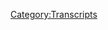 {{DEFAULTSORT:
    #_TRANSCRIPT_0069:August 1, 2017
}}{{Transcript
    | title         = [[69: August 1, 2017]]
    | caption       = [https://knowledgefight.libsyn.com/knowledge-fight-august-1-2017 Listen to this episode on Libsyn]
    | episodeNumber = [[69: August 1, 2017|69]]
    | length        = 01:47:10
}}

{{MessageBox
    | header     = Warning: Bot Generated Content
    | text       = This transcript was automatically generated by transcription software and likely contains many mistakes and misattributions. Please check the audio for definitive quotes, attribution, and context.
    | image      = N3yvass4myg91.webp
    | imagewidth = 50px
    | id         = warning
}}

{{TranscriptBlock
    | name      = Unknown Speaker
    | timestamp = 00:00:00.000
    | text      = Andy in Kansas, you're on the air. Thanks for holding
}}

{{TranscriptBlock
    | name      = Unknown Speaker
    | timestamp = 00:00:03.839
    | text      = Hello Alex, I'm a first name caller. I'm a huge fan. I love your work. I love you. Hey everybody. Welcome back to knowledge fight
}}

{{TranscriptBlock
    | name      = Unknown Speaker
    | timestamp = 00:00:09.279
    | text      = I'm Dan. I'm Jordan. We are a couple dudes who like to sit around drink novelty beverages and talk a little bit about Alex Jones
}}

{{TranscriptBlock
    | name      = Unknown Speaker
    | timestamp = 00:00:14.839
    | text      = We do that now. We do have a hook. We have like a John Popper style hook
}}

{{TranscriptBlock
    | name      = Unknown Speaker
    | timestamp = 00:00:20.399
    | text      = Yeah, John Popper the guy who keeps doxxing people on Twitter. That can't be true
}}

{{TranscriptBlock
    | name      = Unknown Speaker
    | timestamp = 00:00:25.440
    | text      = Apparently the blues traveler account has been doxxing people
}}

{{TranscriptBlock
    | name      = Unknown Speaker
    | timestamp = 00:00:28.079
    | text      = that
}}

{{TranscriptBlock
    | name      = Unknown Speaker
    | timestamp = 00:00:29.480
    | text      = Have you not heard about this? Oh
}}

{{TranscriptBlock
    | name      = Unknown Speaker
    | timestamp = 00:00:31.559
    | text      = The blues 12 1 of course, I don't follow the blues traveler account. I just saw some tweets about this
}}

{{TranscriptBlock
    | name      = Unknown Speaker
    | timestamp = 00:00:37.000
    | text      = I think there was a story in BuzzFeed
}}

{{TranscriptBlock
    | name      = Unknown Speaker
    | timestamp = 00:00:38.479
    | text      = Well, like the the blues traveler official account has been like tweeting out satellite images and addresses of this guy's house
}}

{{TranscriptBlock
    | name      = Unknown Speaker
    | timestamp = 00:00:46.920
    | text      = Like just just really just straight-up doxxing somebody who was fucking with them
}}

{{TranscriptBlock
    | name      = Unknown Speaker
    | timestamp = 00:00:50.560
    | text      = All right
}}

{{TranscriptBlock
    | name      = Unknown Speaker
    | timestamp = 00:00:51.000
    | text      = That makes perfect sense in the world that we in the context of the world
}}

{{TranscriptBlock
    | name      = Unknown Speaker
    | timestamp = 00:00:55.719
    | text      = We live in that is the least weird thing I've ever heard John Popper used to go on loveline all the time, too
}}

{{TranscriptBlock
    | name      = Unknown Speaker
    | timestamp = 00:01:01.679
    | text      = And he would always talk about how much he loves guns and how he always carries guns on him and he's high all the time
}}

{{TranscriptBlock
    | name      = Unknown Speaker
    | timestamp = 00:01:07.519
    | text      = Oh, so John Popper is insane. I did not realize there's a decent chance. I don't want him to tweet my address though
}}

{{TranscriptBlock
    | name      = Unknown Speaker
    | timestamp = 00:01:12.920
    | text      = So let's do you know what the hook brings you back rub it in rub it in rub it in the green tipton or ember
}}

{{TranscriptBlock
    | name      = Unknown Speaker
    | timestamp = 00:01:19.319
    | text      = And I don't know anything about Alex Joe correct today. We are drinking Seagram's escapes
}}

{{TranscriptBlock
    | name      = Unknown Speaker
    | timestamp = 00:01:26.599
    | text      = Jamaican me happy Dan, you know why these are called escapes
}}

{{TranscriptBlock
    | name      = Unknown Speaker
    | timestamp = 00:01:30.200
    | text      = Cuz that's the name. That's the actual title of the pina colada song escape
}}

{{TranscriptBlock
    | name      = Unknown Speaker
    | timestamp = 00:01:35.239
    | text      = Come with me and I don't believe you if you like pina coladas
}}

{{TranscriptBlock
    | name      = Unknown Speaker
    | timestamp = 00:01:40.280
    | text      = Alright getting caught in the rain. Alright, if you're not into yoga
}}

{{TranscriptBlock
    | name      = Unknown Speaker
    | timestamp = 00:01:44.319
    | text      = We have we have hit two bottoms as far as music. I don't have many ready
}}

{{TranscriptBlock
    | name      = Unknown Speaker
    | timestamp = 00:01:50.640
    | text      = I don't have many clips to go over today
}}

{{TranscriptBlock
    | name      = Unknown Speaker
    | timestamp = 00:01:53.640
    | text      = I chose Jamaican me happy right for two reasons. Well, it's a new month August one was aspirational
}}

{{TranscriptBlock
    | name      = Unknown Speaker
    | timestamp = 00:02:01.840
    | text      = It's okay. And I want you to be Jamaican me happy. All right, and two is
}}

{{TranscriptBlock
    | name      = Unknown Speaker
    | timestamp = 00:02:08.319
    | text      = representative of
}}

{{TranscriptBlock
    | name      = Unknown Speaker
    | timestamp = 00:02:09.840
    | text      = Guys, we have hit an actual record sure for downloads. We have hit all these milestones and people keep finding us
}}

{{TranscriptBlock
    | name      = Unknown Speaker
    | timestamp = 00:02:19.120
    | text      = Inexplicably. Yeah, it's great considering our utter inability to promote in any way. We've had some amazing messages
}}

{{TranscriptBlock
    | name      = Unknown Speaker
    | timestamp = 00:02:25.479
    | text      = We've got on Facebook and on the email and over Twitter. It's awesome
}}

{{TranscriptBlock
    | name      = Unknown Speaker
    | timestamp = 00:02:29.520
    | text      = Most of it very positive and interesting stuff a little bit of it awful a couple dickholes tweeting. Oh, yeah. No, that's fun
}}

{{TranscriptBlock
    | name      = Unknown Speaker
    | timestamp = 00:02:37.039
    | text      = Yeah, I'm liking that finally starting to get a little bit of that maga stuff coming at us. I'm loving it
}}

{{TranscriptBlock
    | name      = Unknown Speaker
    | timestamp = 00:02:41.840
    | text      = Yeah, fuck these dudes
}}

{{TranscriptBlock
    | name      = Unknown Speaker
    | timestamp = 00:02:43.360
    | text      = We're assholes, but it turns out these
}}

{{TranscriptBlock
    | name      = Unknown Speaker
    | timestamp = 00:02:46.680
    | text      = Seagram's escapes are children's booze. You know what? I was our you know, you know what I love about that pina colada song
}}

{{TranscriptBlock
    | name      = Unknown Speaker
    | timestamp = 00:02:52.560
    | text      = What's that? I love first of all the like if you're not into yoga and you do like champagne
}}

{{TranscriptBlock
    | name      = Unknown Speaker
    | timestamp = 00:02:57.840
    | text      = You know like that's in his personal ad that he sends out in the paper
}}

{{TranscriptBlock
    | name      = Unknown Speaker
    | timestamp = 00:03:00.800
    | text      = That's the story of the song is personal ad get it's not it's not important
}}

{{TranscriptBlock
    | name      = Unknown Speaker
    | timestamp = 00:03:04.680
    | text      = All right, the response to the the personal ad is like yes, I do like champagne
}}

{{TranscriptBlock
    | name      = Unknown Speaker
    | timestamp = 00:03:15.000
    | text      = Enough about Rupert Holmes. Yeah, we need to update that for the OkCupid world
}}

{{TranscriptBlock
    | name      = Unknown Speaker
    | timestamp = 00:03:19.560
    | text      = Yeah, absolutely
}}

{{TranscriptBlock
    | name      = Unknown Speaker
    | timestamp = 00:03:21.039
    | text      = But before we do that because I'm sure we will by the end of the show like certain picks with tigers
}}

{{TranscriptBlock
    | name      = Unknown Speaker
    | timestamp = 00:03:26.360
    | text      = Oh, that's not bad. Yeah speaking of not bad things ladies and gentlemen
}}

{{TranscriptBlock
    | name      = Unknown Speaker
    | timestamp = 00:03:30.680
    | text      = I'd like to give a shout out to two very unique styles of policy wonks. Oh now I'm now I'm blown away
}}

{{TranscriptBlock
    | name      = Unknown Speaker
    | timestamp = 00:03:36.800
    | text      = These are already policy wonks. Okay, but these are people who have decided to step it up and donate more
}}

{{TranscriptBlock
    | name      = Unknown Speaker
    | timestamp = 00:03:43.080
    | text      = No, that's so we've got to give them a secondary policy wonk status, which is I don't know policy squared one
}}

{{TranscriptBlock
    | name      = Unknown Speaker
    | timestamp = 00:03:49.879
    | text      = Yeah, I don't know. Yeah, you're now a foreign policy expert
}}

{{TranscriptBlock
    | name      = Unknown Speaker
    | timestamp = 00:03:55.759
    | text      = Unfortunately, I don't have a clip of Alex Jones saying that
}}

{{TranscriptBlock
    | name      = Unknown Speaker
    | timestamp = 00:03:58.240
    | text      = Yeah, I do. I'm a policy wonk. Thank you David. And thank you Luke. You're both now
}}

{{TranscriptBlock
    | name      = Unknown Speaker
    | timestamp = 00:04:03.719
    | text      = foreign policy expert you guys are
}}

{{TranscriptBlock
    | name      = Unknown Speaker
    | timestamp = 00:04:06.199
    | text      = amazing with the intricate
}}

{{TranscriptBlock
    | name      = Unknown Speaker
    | timestamp = 00:04:09.039
    | text      = policies
}}

{{TranscriptBlock
    | name      = Unknown Speaker
    | timestamp = 00:04:11.319
    | text      = Covering North Korea, I feel like that's what we have to give you, you know about the intricacies of
}}

{{TranscriptBlock
    | name      = Unknown Speaker
    | timestamp = 00:04:17.079
    | text      = Inter-european country relations, you know about what's going on with brexit
}}

{{TranscriptBlock
    | name      = Unknown Speaker
    | timestamp = 00:04:21.560
    | text      = That'd be fun. If it turns out they both support brexit in which case it'd be like I don't know you don't okay
}}

{{TranscriptBlock
    | name      = Unknown Speaker
    | timestamp = 00:04:27.360
    | text      = Well still you can still be an expert anyway
}}

{{TranscriptBlock
    | name      = Unknown Speaker
    | timestamp = 00:04:31.199
    | text      = It is only appropriate Jordan that we are drinking Seagram's escapes Jamaican me happy
}}

{{TranscriptBlock
    | name      = Unknown Speaker
    | timestamp = 00:04:38.180
    | text      = Island style booze are we escaping the present once more we are not we are in the planet
}}

{{TranscriptBlock
    | name      = Unknown Speaker
    | timestamp = 00:04:43.199
    | text      = We needed to check in and see what was going on
}}

{{TranscriptBlock
    | name      = Unknown Speaker
    | timestamp = 00:04:45.759
    | text      = Yeah, and it's also been really heavy as far as news goes
}}

{{TranscriptBlock
    | name      = Unknown Speaker
    | timestamp = 00:04:49.399
    | text      = Oh, yeah with the what with the past week all of it
}}

{{TranscriptBlock
    | name      = Unknown Speaker
    | timestamp = 00:04:53.319
    | text      = We're the most insane week in the history of American politics. We'll get into all of it
}}

{{TranscriptBlock
    | name      = Unknown Speaker
    | timestamp = 00:04:57.519
    | text      = As Alex Jones does not cover any of it, of course
}}

{{TranscriptBlock
    | name      = Unknown Speaker
    | timestamp = 00:05:00.279
    | text      = but the reason that this booze is appropriate for this drink itself is appropriate is
}}

{{TranscriptBlock
    | name      = Unknown Speaker
    | timestamp = 00:05:05.920
    | text      = Because I've figured out I didn't realize what was going on. Alex Jones has been in Hawaii for like a week
}}

{{TranscriptBlock
    | name      = Unknown Speaker
    | timestamp = 00:05:12.839
    | text      = Okay, like why is like why is Owen Schroyer hosting on Friday?
}}

{{TranscriptBlock
    | name      = Unknown Speaker
    | timestamp = 00:05:16.560
    | text      = That was a smart move on his part Alex has just been in Hawaii. Yeah
}}

{{TranscriptBlock
    | name      = Unknown Speaker
    | timestamp = 00:05:20.279
    | text      = Yeah, so he's hanging out in Hawaii drinking probably a lot of these Seagram's chillers, you know, just hanging out
}}

{{TranscriptBlock
    | name      = Unknown Speaker
    | timestamp = 00:05:26.360
    | text      = I would say he probably spikes him with a little bit of extra whiskey. I would go rum
}}

{{TranscriptBlock
    | name      = Unknown Speaker
    | timestamp = 00:05:30.720
    | text      = That's a much better rum is a way, but I want to put whiskey in a wine cooler. I don't know why not
}}

{{TranscriptBlock
    | name      = Unknown Speaker
    | timestamp = 00:05:35.319
    | text      = That's very trashy
}}

{{TranscriptBlock
    | name      = Unknown Speaker
    | timestamp = 00:05:37.240
    | text      = Anyway, Alex Jones was in Hawaii. You would know considering your Missouri roots and I'm from Hawaii roots
}}

{{TranscriptBlock
    | name      = Unknown Speaker
    | timestamp = 00:05:43.839
    | text      = That's true. I'm all over the place. You're correct. So while he was in Hawaii
}}

{{TranscriptBlock
    | name      = Unknown Speaker
    | timestamp = 00:05:48.720
    | text      = Yes, Alex Jones
}}

{{TranscriptBlock
    | name      = Unknown Speaker
    | timestamp = 00:05:50.800
    | text      = ran into
}}

{{TranscriptBlock
    | name      = Unknown Speaker
    | timestamp = 00:05:52.240
    | text      = Some of the biggest celebrities in the world and got an interview with them. This is a celebrity couple
}}

{{TranscriptBlock
    | name      = Unknown Speaker
    | timestamp = 00:05:58.879
    | text      = Would you like to know I think I might have seen this. All right, no guessing then no guessing
}}

{{TranscriptBlock
    | name      = Unknown Speaker
    | timestamp = 00:06:07.399
    | text      = We're here with Heidi Montag and Spencer Pratt, yeah
}}

{{TranscriptBlock
    | name      = Unknown Speaker
    | timestamp = 00:06:11.839
    | text      = Perfect. Perfect fucking perfect fine getting political and speaking out against globalism back when that wasn't popular
}}

{{TranscriptBlock
    | name      = Unknown Speaker
    | timestamp = 00:06:17.720
    | text      = That can't be real
}}

{{TranscriptBlock
    | name      = Unknown Speaker
    | timestamp = 00:06:20.600
    | text      = Thousands of news articles
}}

{{TranscriptBlock
    | name      = Unknown Speaker
    | timestamp = 00:06:26.360
    | text      = They didn't back off there make America great again
}}

{{TranscriptBlock
    | name      = Unknown Speaker
    | timestamp = 00:06:29.199
    | text      = I guess proto politics and then I'm here in Hawaii on a vacation with my family and I run into them
}}

{{TranscriptBlock
    | name      = Unknown Speaker
    | timestamp = 00:06:34.839
    | text      = It's amazing and Heidi's pregnant. It's very exciting. So it's very fortuitous running very exciting. It's great to see you
}}

{{TranscriptBlock
    | name      = Unknown Speaker
    | timestamp = 00:06:41.600
    | text      = It's I mean obviously destiny and so so here we're for Heidi
}}

{{TranscriptBlock
    | name      = Unknown Speaker
    | timestamp = 00:06:49.360
    | text      = To meet Alex Jones in Hawaii. That was destiny. Absolutely. Destiny is bored
}}

{{TranscriptBlock
    | name      = Unknown Speaker
    | timestamp = 00:06:55.199
    | text      = Destiny needs something else to do this should highlight
}}

{{TranscriptBlock
    | name      = Unknown Speaker
    | timestamp = 00:06:58.279
    | text      = I really think one of Alex like Alex Jones is such a star fucker in the sense that like
}}

{{TranscriptBlock
    | name      = Unknown Speaker
    | timestamp = 00:07:03.360
    | text      = Heidi and Spencer are like, oh, this is exciting. These people know what's up. You're giving credibility to Heidi and fucking Spencer
}}

{{TranscriptBlock
    | name      = Unknown Speaker
    | timestamp = 00:07:10.639
    | text      = Look, look. Hey, I get it. She was my
}}

{{TranscriptBlock
    | name      = Unknown Speaker
    | timestamp = 00:07:14.600
    | text      = third
}}

{{TranscriptBlock
    | name      = Unknown Speaker
    | timestamp = 00:07:15.800
    | text      = favorite character on the hills
}}

{{TranscriptBlock
    | name      = Unknown Speaker
    | timestamp = 00:07:19.439
    | text      = which was a show is that where she's yes, which was a show that starred my
}}

{{TranscriptBlock
    | name      = Unknown Speaker
    | timestamp = 00:07:25.199
    | text      = Fifth favorite character on Laguna Beach
}}

{{TranscriptBlock
    | name      = Unknown Speaker
    | timestamp = 00:07:28.160
    | text      = Which was a reality TV show version of a TV show. I never watched called the OC
}}

{{TranscriptBlock
    | name      = Unknown Speaker
    | timestamp = 00:07:34.000
    | text      = The late 90s were weird. I that's boy. I was not I was aware that the hills was a thing
}}

{{TranscriptBlock
    | name      = Unknown Speaker
    | timestamp = 00:07:41.600
    | text      = Are you curious about my power ranking of people from Laguna Beach? Good God? No low
}}

{{TranscriptBlock
    | name      = Unknown Speaker
    | timestamp = 00:07:48.079
    | text      = Number one is low
}}

{{TranscriptBlock
    | name      = Unknown Speaker
    | timestamp = 00:07:49.759
    | text      = Low, which one is the reality show? The reality show was Laguna Beach and the hills are both reality shows
}}

{{TranscriptBlock
    | name      = Unknown Speaker
    | timestamp = 00:07:56.160
    | text      = Laguna Beach was called Laguna Beach the real OC. It was a show the Adam Brody show
}}

{{TranscriptBlock
    | name      = Unknown Speaker
    | timestamp = 00:08:01.560
    | text      = And whoever else was on that. Okay, the OC it was supposed to be a reality show version of it
}}

{{TranscriptBlock
    | name      = Unknown Speaker
    | timestamp = 00:08:06.959
    | text      = It was a disaster, but my favorite character was low. She's number one. She's alright
}}

{{TranscriptBlock
    | name      = Unknown Speaker
    | timestamp = 00:08:11.360
    | text      = She seemed like a really great friend never got into too much trouble
}}

{{TranscriptBlock
    | name      = Unknown Speaker
    | timestamp = 00:08:14.560
    | text      = Love her number two was a guy named Trey who I instantly hate Trey
}}

{{TranscriptBlock
    | name      = Unknown Speaker
    | timestamp = 00:08:19.800
    | text      = He made hats he made hats and sold them and did fashion shows and gave all the money to charity
}}

{{TranscriptBlock
    | name      = Unknown Speaker
    | timestamp = 00:08:25.240
    | text      = He seemed like a really cool dude god damn it now back in on Trey
}}

{{TranscriptBlock
    | name      = Unknown Speaker
    | timestamp = 00:08:29.360
    | text      = Yeah, then couldn't he have changed his name? Yeah, it yeah, it was the late 90s. Look give him a pass
}}

{{TranscriptBlock
    | name      = Unknown Speaker
    | timestamp = 00:08:35.919
    | text      = He hasn't gotten in any trouble since the show was on number three. There's this guy named Polster, right?
}}

{{TranscriptBlock
    | name      = Unknown Speaker
    | timestamp = 00:08:42.519
    | text      = He was not a main character on the show at all. But every time
}}

{{TranscriptBlock
    | name      = Unknown Speaker
    | timestamp = 00:08:46.759
    | text      = Every time they had a Chiron under his name. It said something enthusiast
}}

{{TranscriptBlock
    | name      = Unknown Speaker
    | timestamp = 00:08:51.440
    | text      = So like when he was helping Trey with the hat thing, it was like hat enthusiasts great. He's just
}}

{{TranscriptBlock
    | name      = Unknown Speaker
    | timestamp = 00:08:56.360
    | text      = He's enthusiastic. He's an enthusiastic guy. Yeah number four. I don't know. Maybe Lauren was my fourth favorite
}}

{{TranscriptBlock
    | name      = Unknown Speaker
    | timestamp = 00:09:03.480
    | text      = Who knows anyway be that as it may the hill sucked and I liked Whitney and Audrina way more than Lauren
}}

{{TranscriptBlock
    | name      = Unknown Speaker
    | timestamp = 00:09:10.600
    | text      = All right. Well, yeah Lauren and god damn Heidi. She was terrible. She was a shit character
}}

{{TranscriptBlock
    | name      = Unknown Speaker
    | timestamp = 00:09:18.279
    | text      = Anyway, Dan knows a lot about the hill. I spent a lot of time. I don't know anything
}}

{{TranscriptBlock
    | name      = Unknown Speaker
    | timestamp = 00:09:22.820
    | text      = I spent a lot of time watching those shows when I was younger you get high and I can tell yeah
}}

{{TranscriptBlock
    | name      = Unknown Speaker
    | timestamp = 00:09:28.000
    | text      = So Heidi was a reality star. Yes, she was friends with
}}

{{TranscriptBlock
    | name      = Unknown Speaker
    | timestamp = 00:09:32.320
    | text      = Lauren on the hills
}}

{{TranscriptBlock
    | name      = Unknown Speaker
    | timestamp = 00:09:33.600
    | text      = I became friends when Lauren moved from the OC to the hills and got a job working for a fashion magazine
}}

{{TranscriptBlock
    | name      = Unknown Speaker
    | timestamp = 00:09:40.120
    | text      = And so she I think she like lived next door to hi you you just made me a Trump supporter. She whatever
}}

{{TranscriptBlock
    | name      = Unknown Speaker
    | timestamp = 00:09:47.200
    | text      = accelerates
}}

{{TranscriptBlock
    | name      = Unknown Speaker
    | timestamp = 00:09:48.720
    | text      = whatever
}}

{{TranscriptBlock
    | name      = Unknown Speaker
    | timestamp = 00:09:49.940
    | text      = Accelerates the downfall of a country that could create
}}

{{TranscriptBlock
    | name      = Unknown Speaker
    | timestamp = 00:09:53.480
    | text      = Spencer and Heidi so they were friends and then she started dating Spencer and their friendship fell apart and
}}

{{TranscriptBlock
    | name      = Unknown Speaker
    | timestamp = 00:10:01.080
    | text      = Heidi chose Spencer over Lauren. It was a big betrayal. That's a lot of drama
}}

{{TranscriptBlock
    | name      = Unknown Speaker
    | timestamp = 00:10:05.559
    | text      = But beyond that they were just shitheads and I don't I know that reality show is manipulative in terms of in terms of their editing
}}

{{TranscriptBlock
    | name      = Unknown Speaker
    | timestamp = 00:10:11.919
    | text      = And stuff like that, but I think this interview is going to prove with her beyond a shadow of a doubt
}}

{{TranscriptBlock
    | name      = Unknown Speaker
    | timestamp = 00:10:16.919
    | text      = Even beyond that you can just tell from their behavior in real life after the show how consistent it is with how they were portrayed
}}

{{TranscriptBlock
    | name      = Unknown Speaker
    | timestamp = 00:10:24.399
    | text      = On the show. It's like you're you're you could complain about editing if you want and I'm sure they did some tricks
}}

{{TranscriptBlock
    | name      = Unknown Speaker
    | timestamp = 00:10:30.000
    | text      = But that's also you yeah
}}

{{TranscriptBlock
    | name      = Unknown Speaker
    | timestamp = 00:10:31.700
    | text      = Be that as it Mary Heidi and Spencer are in fucking Hawaii and Alex Jones is thrilled to see them because they are
}}

{{TranscriptBlock
    | name      = Unknown Speaker
    | timestamp = 00:10:38.000
    | text      = Proto maga did they talk about the globalists on the hills?
}}

{{TranscriptBlock
    | name      = Unknown Speaker
    | timestamp = 00:10:43.559
    | text      = No, cuz that would have been oh see now I want to go back. We're doing a second investigation
}}

{{TranscriptBlock
    | name      = Unknown Speaker
    | timestamp = 00:10:50.480
    | text      = We want to find out when Alex Jones went all-in on Trump and we want to find out whether or not Heidi was
}}

{{TranscriptBlock
    | name      = Unknown Speaker
    | timestamp = 00:10:57.840
    | text      = Way into the globalist. Well, Heidi wasn't I know that but uh-huh
}}

{{TranscriptBlock
    | name      = Unknown Speaker
    | timestamp = 00:11:01.720
    | text      = She does spin it now on this interview with Alex that like because we were against
}}

{{TranscriptBlock
    | name      = Unknown Speaker
    | timestamp = 00:11:07.860
    | text      = Globalism and because we were Christian conservatives they edited me and turned me into a different
}}

{{TranscriptBlock
    | name      = Unknown Speaker
    | timestamp = 00:11:14.460
    | text      = character and wrote me off the show because if you don't play ball with the globalists, they're gonna take you out and
}}

{{TranscriptBlock
    | name      = Unknown Speaker
    | timestamp = 00:11:21.259
    | text      = Yeah, all right now I'm in let's hear this shit. Okay get to it. I want to find out what it is
}}

{{TranscriptBlock
    | name      = Unknown Speaker
    | timestamp = 00:11:27.340
    | text      = I also did a meteor hit
}}

{{TranscriptBlock
    | name      = Unknown Speaker
    | timestamp = 00:11:30.379
    | text      = Hawaii while they were there. Unfortunately not. All right, so there is no justice in the universe
}}

{{TranscriptBlock
    | name      = Unknown Speaker
    | timestamp = 00:11:34.659
    | text      = I would like to say to the sound on this is a little bit in but that's just cuz Alex refuses to put the mic
}}

{{TranscriptBlock
    | name      = Unknown Speaker
    | timestamp = 00:11:40.100
    | text      = Close to Heidi's face in his a standard misogynistic approach to life
}}

{{TranscriptBlock
    | name      = Unknown Speaker
    | timestamp = 00:11:44.539
    | text      = He's pretty good with giving Spencer the mic, but Heidi she's too pregnant for me to get close to gotcha
}}

{{TranscriptBlock
    | name      = Unknown Speaker
    | timestamp = 00:11:50.340
    | text      = That's about right
}}

{{TranscriptBlock
    | name      = Unknown Speaker
    | timestamp = 00:11:54.179
    | text      = Ten years not only with us but the world so it's great to see you in person
}}

{{TranscriptBlock
    | name      = Unknown Speaker
    | timestamp = 00:11:58.179
    | text      = Yeah, last time we saw you we were you know, super hated and now we're pretty irrelevant hated most
}}

{{TranscriptBlock
    | name      = Unknown Speaker
    | timestamp = 00:12:05.860
    | text      = Relevant hated person that we know and I would say you took our game and I was a little sad
}}

{{TranscriptBlock
    | name      = Unknown Speaker
    | timestamp = 00:12:11.379
    | text      = I was like man now he's super famous and everyone cares about what he's doing and nobody cares about Spidey anymore
}}

{{TranscriptBlock
    | name      = Unknown Speaker
    | timestamp = 00:12:18.179
    | text      = So we need our you know, he's just here. He did what I mean to get serious
}}

{{TranscriptBlock
    | name      = Unknown Speaker
    | timestamp = 00:12:22.980
    | text      = You guys did get in trouble because the big crime for reality TV stars
}}

{{TranscriptBlock
    | name      = Unknown Speaker
    | timestamp = 00:12:26.820
    | text      = And you guys are out there at the top is to become political
}}

{{TranscriptBlock
    | name      = Unknown Speaker
    | timestamp = 00:12:29.940
    | text      = It's come out their secret societies in LA with thousands of movie stars in them
}}

{{TranscriptBlock
    | name      = Unknown Speaker
    | timestamp = 00:12:35.460
    | text      = Yeah, they wouldn't let you guys in
}}

{{TranscriptBlock
    | name      = Unknown Speaker
    | timestamp = 00:12:37.460
    | text      = They're just patriots like Kurt Russell said hey, I just like George Washington the Second Amendment free market
}}

{{TranscriptBlock
    | name      = Unknown Speaker
    | timestamp = 00:12:42.019
    | text      = I don't want to live in North Korea, you know Second Amendment, you know, rich people have bodyguards
}}

{{TranscriptBlock
    | name      = Unknown Speaker
    | timestamp = 00:12:45.940
    | text      = Why can't the average person have a gun they even came after him for that or that makes like Bruce Willis
}}

{{TranscriptBlock
    | name      = Unknown Speaker
    | timestamp = 00:12:50.820
    | text      = Who I know is a listener for over a decade and he just came out and said both parties are controlled
}}

{{TranscriptBlock
    | name      = Unknown Speaker
    | timestamp = 00:12:55.379
    | text      = I am boycotting Oceans 12 now
}}

{{TranscriptBlock
    | name      = Unknown Speaker
    | timestamp = 00:12:58.740
    | text      = So you have to be a mega star like Clint Eastwood to even be able to be conservative in Hollywood
}}

{{TranscriptBlock
    | name      = Unknown Speaker
    | timestamp = 00:13:04.100
    | text      = Anybody else trying to break through politically they gang up on and they destroy but it's it's you know
}}

{{TranscriptBlock
    | name      = Unknown Speaker
    | timestamp = 00:13:09.860
    | text      = It's good to be hated by the establishment. The problem is if you're in reality TV, what are those you off?
}}

{{TranscriptBlock
    | name      = Unknown Speaker
    | timestamp = 00:13:14.500
    | text      = So break down what happened as soon as you came on the show
}}

{{TranscriptBlock
    | name      = Unknown Speaker
    | timestamp = 00:13:16.500
    | text      = So we were chanting death to the New World Order
}}

{{TranscriptBlock
    | name      = Unknown Speaker
    | timestamp = 00:13:19.220
    | text      = About 10 years ago after watching all your documentaries
}}

{{TranscriptBlock
    | name      = Unknown Speaker
    | timestamp = 00:13:22.820
    | text      = And then about a week later, we are no longer on television
}}

{{TranscriptBlock
    | name      = Unknown Speaker
    | timestamp = 00:13:26.259
    | text      = Where were you chanting it?
}}

{{TranscriptBlock
    | name      = Unknown Speaker
    | timestamp = 00:13:28.259
    | text      = Had a consistent TV gig since then so if the New World Order is watching, you know
}}

{{TranscriptBlock
    | name      = Unknown Speaker
    | timestamp = 00:13:33.299
    | text      = We still will not accept chips, but you know, we will take a gig in the established media
}}

{{TranscriptBlock
    | name      = Unknown Speaker
    | timestamp = 00:13:39.860
    | text      = Because we have a baby we have some bills to pay so, you know New World Order were available
}}

{{TranscriptBlock
    | name      = Unknown Speaker
    | timestamp = 00:13:45.539
    | text      = I never thought I would say this
}}

{{TranscriptBlock
    | name      = Unknown Speaker
    | timestamp = 00:13:48.100
    | text      = We'll take a check like laugh. Oh, yeah, but no for real so be careful
}}

{{TranscriptBlock
    | name      = Unknown Speaker
    | timestamp = 00:13:52.740
    | text      = What you say so at the end there?
}}

{{TranscriptBlock
    | name      = Unknown Speaker
    | timestamp = 00:13:56.500
    | text      = Spencer is basically saying we I'm sorry
}}

{{TranscriptBlock
    | name      = Unknown Speaker
    | timestamp = 00:14:01.299
    | text      = To him by the name that he gave himself he didn't give himself that that's what the tabloids called them Spidey Spencer and Heidi
}}

{{TranscriptBlock
    | name      = Unknown Speaker
    | timestamp = 00:14:07.940
    | text      = Oh, I thought he was calling himself Spidey. No, no, like like spider-man. Sorry. This is the lack of awareness on your part
}}

{{TranscriptBlock
    | name      = Unknown Speaker
    | timestamp = 00:14:14.100
    | text      = I should have explained that that's on me
}}

{{TranscriptBlock
    | name      = Unknown Speaker
    | timestamp = 00:14:16.259
    | text      = Uh, but he's saying we'll play ball, right? We'll play ball
}}

{{TranscriptBlock
    | name      = Unknown Speaker
    | timestamp = 00:14:19.700
    | text      = I just want to check and Alex has to jump in there to do that horrendous fake laugh in order to make it seem like he's
}}

{{TranscriptBlock
    | name      = Unknown Speaker
    | timestamp = 00:14:26.100
    | text      = Joking, we're joking. He says it another time. Later. Yeah, basically begging for hey, come on
}}

{{TranscriptBlock
    | name      = Unknown Speaker
    | timestamp = 00:14:31.139
    | text      = We could do something and how I also know he's not joking
}}

{{TranscriptBlock
    | name      = Unknown Speaker
    | timestamp = 00:14:34.860
    | text      = He's don't they've done so many sad reality shows since the hills
}}

{{TranscriptBlock
    | name      = Unknown Speaker
    | timestamp = 00:14:40.539
    | text      = They've done a ton. They were on at least two seasons of Big Brother. All right, that makes all over the place
}}

{{TranscriptBlock
    | name      = Unknown Speaker
    | timestamp = 00:14:46.019
    | text      = It's okay. It's a mess. They're a disaster, right? Well, he's blackballed from Hollywood because of his lack of talent Christian
}}

{{TranscriptBlock
    | name      = Unknown Speaker
    | timestamp = 00:14:54.460
    | text      = conservative beliefs
}}

{{TranscriptBlock
    | name      = Unknown Speaker
    | timestamp = 00:14:55.539
    | text      = Christian
}}

{{TranscriptBlock
    | name      = Unknown Speaker
    | timestamp = 00:14:56.940
    | text      = Conservative beliefs, I would argue its lack of talent. I well judging by that interview. He is a font of
}}

{{TranscriptBlock
    | name      = Unknown Speaker
    | timestamp = 00:15:04.139
    | text      = Charisma, they aren't like they aren't actors really and they're not convincing even when they're playing versions of themselves
}}

{{TranscriptBlock
    | name      = Unknown Speaker
    | timestamp = 00:15:10.539
    | text      = And they were playing themselves right there and I hardly believed anything. That's what I'm saying
}}

{{TranscriptBlock
    | name      = Unknown Speaker
    | timestamp = 00:15:15.899
    | text      = They're not convincing sitting on a beach with Alex Jones. Yeah, but I would like to tell you that they are they
}}

{{TranscriptBlock
    | name      = Unknown Speaker
    | timestamp = 00:15:22.100
    | text      = They're not just about acting. It's not like that's all they do
}}

{{TranscriptBlock
    | name      = Unknown Speaker
    | timestamp = 00:15:25.980
    | text      = Also Spencer was trying to launch Heidi's singing career. Oh now there we go a little while back
}}

{{TranscriptBlock
    | name      = Unknown Speaker
    | timestamp = 00:15:32.100
    | text      = She had a album that included this song. I
}}

{{TranscriptBlock
    | name      = Unknown Speaker
    | timestamp = 00:15:35.179
    | text      = Hate you, Dan. You are not Jamaican me happy right now
}}

{{TranscriptBlock
    | name      = Unknown Speaker
    | timestamp = 00:15:48.139
    | text      = The vocals are low in the mix
}}

{{TranscriptBlock
    | name      = Unknown Speaker
    | timestamp = 00:15:50.139
    | text      = Sorry, it's like, you know, it's like Nirvana except for
}}

{{TranscriptBlock
    | name      = Unknown Speaker
    | timestamp = 00:16:05.980
    | text      = Right, would you know this is auto-tuned as fuck? Yeah, it's it's atrocious but wait till you get to the chorus
}}

{{TranscriptBlock
    | name      = Unknown Speaker
    | timestamp = 00:16:12.419
    | text      = I don't want to get the chorus is
}}

{{TranscriptBlock
    | name      = Unknown Speaker
    | timestamp = 00:16:15.019
    | text      = pretty offensive
}}

{{TranscriptBlock
    | name      = Unknown Speaker
    | timestamp = 00:16:17.019
    | text      = Are we really doing this? Oh, we're doing what have we become?
}}

{{TranscriptBlock
    | name      = Unknown Speaker
    | timestamp = 00:16:26.340
    | text      = Thank you guys so much for listening and now we will punish you
}}

{{TranscriptBlock
    | name      = Unknown Speaker
    | timestamp = 00:16:34.379
    | text      = All right, sorry, I
}}

{{TranscriptBlock
    | name      = Unknown Speaker
    | timestamp = 00:16:36.899
    | text      = Wanted to get to the chorus cuz it's like play the chorus. They say I'm just gonna talk shit over they say I'm super
}}

{{TranscriptBlock
    | name      = Unknown Speaker
    | timestamp = 00:16:42.820
    | text      = Oh, I just it just happened. Oh, that was the chorus. Yeah, they say I'm superficial
}}

{{TranscriptBlock
    | name      = Unknown Speaker
    | timestamp = 00:16:47.259
    | text      = They say I'm a bitch because I'm sexy. I'm famous and I'm rich. It's like I
}}

{{TranscriptBlock
    | name      = Unknown Speaker
    | timestamp = 00:16:52.740
    | text      = Don't think she can pull that one off. I don't think so. That was the chorus. Yeah, generally you have to have some sort of
}}

{{TranscriptBlock
    | name      = Unknown Speaker
    | timestamp = 00:17:00.820
    | text      = change in the
}}

{{TranscriptBlock
    | name      = Unknown Speaker
    | timestamp = 00:17:03.100
    | text      = Chord structure. So yeah
}}

{{TranscriptBlock
    | name      = Unknown Speaker
    | timestamp = 00:17:05.740
    | text      = Something along those lines. I don't I don't want to be like just piling on Heidi and Spencer
}}

{{TranscriptBlock
    | name      = Unknown Speaker
    | timestamp = 00:17:10.140
    | text      = I think they're total fame whore assholes and have been for the better part of my adult life. Yeah, I've been aware of them as
}}

{{TranscriptBlock
    | name      = Unknown Speaker
    | timestamp = 00:17:18.420
    | text      = Desperate mosquitoes basically just trying to suck any blood out of Fame, right?
}}

{{TranscriptBlock
    | name      = Unknown Speaker
    | timestamp = 00:17:22.980
    | text      = They possibly can and they're broke and Spencer was even saying that in when he was talking to Alex
}}

{{TranscriptBlock
    | name      = Unknown Speaker
    | timestamp = 00:17:28.259
    | text      = He's saying we used to be the most hated now. I'm jealous of you getting all the attention. You took our game, right?
}}

{{TranscriptBlock
    | name      = Unknown Speaker
    | timestamp = 00:17:34.339
    | text      = I need attention. That's who he's been the entirety of my experience with him
}}

{{TranscriptBlock
    | name      = Unknown Speaker
    | timestamp = 00:17:39.059
    | text      = So I love that Alex is like so desperate for some sort of celebrity that this is acceptable
}}

{{TranscriptBlock
    | name      = Unknown Speaker
    | timestamp = 00:17:45.740
    | text      = Do you think Alex like Alex knew who they were?
}}

{{TranscriptBlock
    | name      = Unknown Speaker
    | timestamp = 00:17:50.819
    | text      = Admittedly they say they knew who Alex is. I think I think they
}}

{{TranscriptBlock
    | name      = Unknown Speaker
    | timestamp = 00:17:55.500
    | text      = Recognized Alex or Alex told them who Alex was. No, I think they probably
}}

{{TranscriptBlock
    | name      = Unknown Speaker
    | timestamp = 00:18:00.700
    | text      = Got into his documentaries at some point. I
}}

{{TranscriptBlock
    | name      = Unknown Speaker
    | timestamp = 00:18:03.220
    | text      = Bet I bet that they watched like, you know 9-eleven road to tyranny or loose change. Uh-huh the Obama deception
}}

{{TranscriptBlock
    | name      = Unknown Speaker
    | timestamp = 00:18:10.819
    | text      = I bet they watched something that he's done or the Bourne identity. Look, they're idle. They're idle fake celebrities
}}

{{TranscriptBlock
    | name      = Unknown Speaker
    | timestamp = 00:18:18.339
    | text      = They have nothing to do. They don't have jobs. That's true. That is true
}}

{{TranscriptBlock
    | name      = Unknown Speaker
    | timestamp = 00:18:21.599
    | text      = They don't have fucking jobs and they somehow have enough money to be in Hawaii. Also blues traveler. Just docked them
}}

{{TranscriptBlock
    | name      = Unknown Speaker
    | timestamp = 00:18:27.319
    | text      = A picture of their bungalow in Hawaii
}}

{{TranscriptBlock
    | name      = Unknown Speaker
    | timestamp = 00:18:33.440
    | text      = Also, by the way, I mean, this is great. Look in Hawaii. Like it doesn't look like there's much around
}}

{{TranscriptBlock
    | name      = Unknown Speaker
    | timestamp = 00:18:37.960
    | text      = it's sort of secluded looks like the really expensive type of place to
}}

{{TranscriptBlock
    | name      = Unknown Speaker
    | timestamp = 00:18:42.960
    | text      = Resort right in Hawaii Spencer right on the beach Spencer and Heidi
}}

{{TranscriptBlock
    | name      = Unknown Speaker
    | timestamp = 00:18:47.799
    | text      = Are well known for budgeting appropriately. I do I don't know where their money's coming from, but it's not important
}}

{{TranscriptBlock
    | name      = Unknown Speaker
    | timestamp = 00:18:53.900
    | text      = Do you know that they do like a club appearances? Yeah, that's how reality stars wind up making a lot of money
}}

{{TranscriptBlock
    | name      = Unknown Speaker
    | timestamp = 00:19:00.240
    | text      = They'll just show up at a club for an hour
}}

{{TranscriptBlock
    | name      = Unknown Speaker
    | timestamp = 00:19:03.440
    | text      = Yeah, it's nuts. Yep. Can we do that?
}}

{{TranscriptBlock
    | name      = Unknown Speaker
    | timestamp = 00:19:06.680
    | text      = I I thought about it like not in terms of like I was considering it but I thought about the logistics of it, right?
}}

{{TranscriptBlock
    | name      = Unknown Speaker
    | timestamp = 00:19:12.680
    | text      = And I think it would be miserable. Oh, of course. I especially for us
}}

{{TranscriptBlock
    | name      = Unknown Speaker
    | timestamp = 00:19:16.759
    | text      = yeah, I mean if you'd have so many people expecting something of you and I
}}

{{TranscriptBlock
    | name      = Unknown Speaker
    | timestamp = 00:19:22.000
    | text      = I
}}

{{TranscriptBlock
    | name      = Unknown Speaker
    | timestamp = 00:19:23.599
    | text      = Be I would I would love if we went into a club with some sort of Smirnoff
}}

{{TranscriptBlock
    | name      = Unknown Speaker
    | timestamp = 00:19:30.680
    | text      = Kind of promotion going on or perhaps a Jamaican me happy. Uh-huh and
}}

{{TranscriptBlock
    | name      = Unknown Speaker
    | timestamp = 00:19:36.519
    | text      = Seagram's sponsor hit a player up. Yeah
}}

{{TranscriptBlock
    | name      = Unknown Speaker
    | timestamp = 00:19:40.039
    | text      = Yeah, and then you know, we both do ten minutes and we get out of there
}}

{{TranscriptBlock
    | name      = Unknown Speaker
    | timestamp = 00:19:43.559
    | text      = I know you know how you know a lot of clubs like the big kind where you dance and everybody's taking X
}}

{{TranscriptBlock
    | name      = Unknown Speaker
    | timestamp = 00:19:49.759
    | text      = X
}}

{{TranscriptBlock
    | name      = Unknown Speaker
    | timestamp = 00:19:50.799
    | text      = That's that's 90s terminology, right? Right. I know it's MDMA now or E or E
}}

{{TranscriptBlock
    | name      = Unknown Speaker
    | timestamp = 00:19:56.200
    | text      = Gross, I learned about dare. That was the E in the dare program, I believe
}}

{{TranscriptBlock
    | name      = Unknown Speaker
    | timestamp = 00:20:02.000
    | text      = Yeah education. I don't think I don't think we're supposed to be in those clubs Dan. No, I don't think we'd be invited
}}

{{TranscriptBlock
    | name      = Unknown Speaker
    | timestamp = 00:20:06.880
    | text      = I don't think the last time I went to some like dance dance club
}}

{{TranscriptBlock
    | name      = Unknown Speaker
    | timestamp = 00:20:12.440
    | text      = Was in Missouri is a place called generic and they played dance dance revolution the whole time
}}

{{TranscriptBlock
    | name      = Unknown Speaker
    | timestamp = 00:20:17.039
    | text      = I did not but I did almost get into a fight with the DJ cuz I kept telling him to turn it down
}}

{{TranscriptBlock
    | name      = Unknown Speaker
    | timestamp = 00:20:25.200
    | text      = Of course you did it was like a pop dance club fucking course you did
}}

{{TranscriptBlock
    | name      = Unknown Speaker
    | timestamp = 00:20:29.799
    | text      = I told him to turn it down and I told him could you play something decent, please?
}}

{{TranscriptBlock
    | name      = Unknown Speaker
    | timestamp = 00:20:35.880
    | text      = And then he pulled up Heidi's album it was like
}}

{{TranscriptBlock
    | name      = Unknown Speaker
    | timestamp = 00:20:41.819
    | text      = Yeah, I'm the worst I don't belong in any of those fun places but anyway
}}

{{TranscriptBlock
    | name      = Unknown Speaker
    | timestamp = 00:20:45.779
    | text      = They do go on to say that they were worried that they were gonna get killed
}}

{{TranscriptBlock
    | name      = Unknown Speaker
    | timestamp = 00:20:50.579
    | text      = Like how celebrities get killed, you know that of course the Illuminati globalists kill celebrities all the time when they are no longer worthwhile
}}

{{TranscriptBlock
    | name      = Unknown Speaker
    | timestamp = 00:20:58.059
    | text      = I don't care to to air that because I'm not here to talk about Spencer's delusion. This is about Alex Jones, right?
}}

{{TranscriptBlock
    | name      = Unknown Speaker
    | timestamp = 00:21:04.180
    | text      = So in this next clip Spencer asks Alex, what's the deal with them Russians? Okay, and here we go with Alex
}}

{{TranscriptBlock
    | name      = Unknown Speaker
    | timestamp = 00:21:11.500
    | text      = This is an interesting answer on a beach
}}

{{TranscriptBlock
    | name      = Unknown Speaker
    | timestamp = 00:21:13.500
    | text      = But what's the deal with the Russians fill me in where did they is this all?
}}

{{TranscriptBlock
    | name      = Unknown Speaker
    | timestamp = 00:21:18.019
    | text      = Well, it's a hundred percent take on this whole Russian thing
}}

{{TranscriptBlock
    | name      = Unknown Speaker
    | timestamp = 00:21:21.579
    | text      = If you go to DC or New York
}}

{{TranscriptBlock
    | name      = Unknown Speaker
    | timestamp = 00:21:23.339
    | text      = There are Russians and Chinese and people from India people from Israel people from the UK people from France the EU
}}

{{TranscriptBlock
    | name      = Unknown Speaker
    | timestamp = 00:21:29.640
    | text      = People from the Vatican and people from Saudi Arabia. There are PR people and lobbyists crawling out of the walls
}}

{{TranscriptBlock
    | name      = Unknown Speaker
    | timestamp = 00:21:36.660
    | text      = And so Russians are constantly throwing sex ops at you, you know, hot blondes
}}

{{TranscriptBlock
    | name      = Unknown Speaker
    | timestamp = 00:21:40.779
    | text      = Oh
}}

{{TranscriptBlock
    | name      = Unknown Speaker
    | timestamp = 00:21:42.259
    | text      = Honey traps, they're constantly but they're like the subgroup
}}

{{TranscriptBlock
    | name      = Unknown Speaker
    | timestamp = 00:21:46.539
    | text      = The Russians about six years ago cut back on that and mainly, you know, just use
}}

{{TranscriptBlock
    | name      = Unknown Speaker
    | timestamp = 00:21:51.779
    | text      = Information, you know TV stuff, but they're secondary players reorganizing their country
}}

{{TranscriptBlock
    | name      = Unknown Speaker
    | timestamp = 00:21:55.740
    | text      = The communist Chinese have infiltrated every major company defense company. They're transferring everything back there in all our computer systems
}}

{{TranscriptBlock
    | name      = Unknown Speaker
    | timestamp = 00:22:01.740
    | text      = Most are chips getting made there with backdoors. We put back doors in them. It's a total cyber
}}

{{TranscriptBlock
    | name      = Unknown Speaker
    | timestamp = 00:22:05.940
    | text      = Infiltration AI system war we're an AI war with China. China's got massive acceleration war with genetic engineering
}}

{{TranscriptBlock
    | name      = Unknown Speaker
    | timestamp = 00:22:13.619
    | text      = Probably even way ahead of what we got. It's totally insane Spencer. How do you feel about all this?
}}

{{TranscriptBlock
    | name      = Unknown Speaker
    | timestamp = 00:22:18.619
    | text      = They had 20 years ago cows that create human milk. They sell on the market in China
}}

{{TranscriptBlock
    | name      = Unknown Speaker
    | timestamp = 00:22:29.339
    | text      = They are basically an old-world country that's basically third world in many areas
}}

{{TranscriptBlock
    | name      = Unknown Speaker
    | timestamp = 00:22:34.259
    | text      = And they're trying to reorganize they're seen as weak
}}

{{TranscriptBlock
    | name      = Unknown Speaker
    | timestamp = 00:22:36.900
    | text      = So the Globals are trying to overthrow it
}}

{{TranscriptBlock
    | name      = Unknown Speaker
    | timestamp = 00:22:39.180
    | text      = they want to put kind of a Hollywood social engineering thing to break the Russian will to get rid of their
}}

{{TranscriptBlock
    | name      = Unknown Speaker
    | timestamp = 00:22:43.740
    | text      = Christian roots because it's not compatible with globalism
}}

{{TranscriptBlock
    | name      = Unknown Speaker
    | timestamp = 00:22:46.339
    | text      = So Russia's crime is it got away from the very globalist that run our country of the very Bolshevik corporate system
}}

{{TranscriptBlock
    | name      = Unknown Speaker
    | timestamp = 00:22:52.900
    | text      = Trump and their people are being illegally surveilled massively by Obama and so they're sort of a sick Russian contacts
}}

{{TranscriptBlock
    | name      = Unknown Speaker
    | timestamp = 00:22:58.740
    | text      = Wait, I said sessions that was his job is Obama still the intercepts
}}

{{TranscriptBlock
    | name      = Unknown Speaker
    | timestamp = 00:23:02.700
    | text      = They can say yeah, you met a couple of Russians here and there when that's totally normal
}}

{{TranscriptBlock
    | name      = Unknown Speaker
    | timestamp = 00:23:06.259
    | text      = It's what senators do and then Obama's background is walking by met to get dirt on Hillary. They were getting dirt on Trump
}}

{{TranscriptBlock
    | name      = Unknown Speaker
    | timestamp = 00:23:11.740
    | text      = So that's what you do in opposition research
}}

{{TranscriptBlock
    | name      = Unknown Speaker
    | timestamp = 00:23:13.500
    | text      = So they take normal behavior and blow it up like it's this huge, you know, horrible thing a mountain out of a molehill
}}

{{TranscriptBlock
    | name      = Unknown Speaker
    | timestamp = 00:23:20.660
    | text      = That's boring the shit out of me crimes crimes
}}

{{TranscriptBlock
    | name      = Unknown Speaker
    | timestamp = 00:23:23.539
    | text      = are can be both molehills and mountains that's absolutely true, but you know
}}

{{TranscriptBlock
    | name      = Unknown Speaker
    | timestamp = 00:23:29.900
    | text      = What is a great crime that Alex has just committed? He made a Hawaiian vacation boring as shit
}}

{{TranscriptBlock
    | name      = Unknown Speaker
    | timestamp = 00:23:36.420
    | text      = Like if you're watching the video two of this Heidi and Spencer are not entertained
}}

{{TranscriptBlock
    | name      = Unknown Speaker
    | timestamp = 00:23:41.299
    | text      = Of course, he's just rambling on for fucking ever right about he's like going into being on the show mode daylight
}}

{{TranscriptBlock
    | name      = Unknown Speaker
    | timestamp = 00:23:47.900
    | text      = What is it daylight out? I would say it. Yeah, it's probably are we talking? It's probably in the magic hour. Okay, so
}}

{{TranscriptBlock
    | name      = Unknown Speaker
    | timestamp = 00:23:56.259
    | text      = Alex is three quarters in the bag. He might be a little drunk
}}

{{TranscriptBlock
    | name      = Unknown Speaker
    | timestamp = 00:23:59.819
    | text      = But be that as it made this this next clip I think is really telling and halfway through it
}}

{{TranscriptBlock
    | name      = Unknown Speaker
    | timestamp = 00:24:07.660
    | text      = What it's a really telling clip within the interview of
}}

{{TranscriptBlock
    | name      = Unknown Speaker
    | timestamp = 00:24:12.259
    | text      = Spidey yeah, no, I think it is because Alex Jones is most comfortable around people
}}

{{TranscriptBlock
    | name      = Unknown Speaker
    | timestamp = 00:24:19.140
    | text      = He wants to impress
}}

{{TranscriptBlock
    | name      = Unknown Speaker
    | timestamp = 00:24:20.380
    | text      = Okay
}}

{{TranscriptBlock
    | name      = Unknown Speaker
    | timestamp = 00:24:20.859
    | text      = and so he lets down some of his guard that he should have up right and if he is in fact drunk in Hawaii after a
}}

{{TranscriptBlock
    | name      = Unknown Speaker
    | timestamp = 00:24:26.859
    | text      = Couple of these tiki drinks. Yeah, that might be contributing to it, but he asks Heidi and Spencer
}}

{{TranscriptBlock
    | name      = Unknown Speaker
    | timestamp = 00:24:33.579
    | text      = How real a reality shows like what is the like? What's the most real reality show and then after that?
}}

{{TranscriptBlock
    | name      = Unknown Speaker
    | timestamp = 00:24:40.940
    | text      = Spencer asks him a question and Alex Jones accidentally shows too many of his cards
}}

{{TranscriptBlock
    | name      = Unknown Speaker
    | timestamp = 00:24:47.059
    | text      = Okay
}}

{{TranscriptBlock
    | name      = Unknown Speaker
    | timestamp = 00:24:47.460
    | text      = How many of the reality shows from folks you talk to what you've experienced are?
}}

{{TranscriptBlock
    | name      = Unknown Speaker
    | timestamp = 00:24:51.059
    | text      = Like you know hundred percent real and what would those shows be versus half real versus, you know, totally staged
}}

{{TranscriptBlock
    | name      = Unknown Speaker
    | timestamp = 00:24:56.339
    | text      = I would say the only reality show that's a hundred percent real is cops
}}

{{TranscriptBlock
    | name      = Unknown Speaker
    | timestamp = 00:25:02.740
    | text      = Yeah, it's it's a hard, you know, everything is for media it's on media it's for entertainment
}}

{{TranscriptBlock
    | name      = Unknown Speaker
    | timestamp = 00:25:08.259
    | text      = So at the end of the day, there's always going to be editing and producing
}}

{{TranscriptBlock
    | name      = Unknown Speaker
    | timestamp = 00:25:12.500
    | text      = Well, I can tell you this when I throw a fit every once one stop off the stage or those of its real fact
}}

{{TranscriptBlock
    | name      = Unknown Speaker
    | timestamp = 00:25:18.700
    | text      = Let's just
}}

{{TranscriptBlock
    | name      = Unknown Speaker
    | timestamp = 00:25:22.299
    | text      = Here let's ask the cruise it is it real so we're back to this in a second but
}}

{{TranscriptBlock
    | name      = Unknown Speaker
    | timestamp = 00:25:27.099
    | text      = Spencer was saying let's get this he has pulled out his phone and he is now
}}

{{TranscriptBlock
    | name      = Unknown Speaker
    | timestamp = 00:25:32.740
    | text      = Doing like a video. He's making a video of himself and Alex
}}

{{TranscriptBlock
    | name      = Unknown Speaker
    | timestamp = 00:25:36.099
    | text      = Generally, I get very angry when people like has technology made us sadder, but yeah
}}

{{TranscriptBlock
    | name      = Unknown Speaker
    | timestamp = 00:25:41.940
    | text      = No, I think we should get rid of technology
}}

{{TranscriptBlock
    | name      = Unknown Speaker
    | timestamp = 00:25:43.859
    | text      = So there's a infowars camera taping the entire scene and Spencer has his phone out
}}

{{TranscriptBlock
    | name      = Unknown Speaker
    | timestamp = 00:25:50.019
    | text      = Recording him and Alex being like yeah, come on. Give me one of these outbursts
}}

{{TranscriptBlock
    | name      = Unknown Speaker
    | timestamp = 00:25:56.220
    | text      = Or my face
}}

{{TranscriptBlock
    | name      = Unknown Speaker
    | timestamp = 00:25:58.539
    | text      = It's not fake, huh?
}}

{{TranscriptBlock
    | name      = Unknown Speaker
    | timestamp = 00:26:00.539
    | text      = If somebody is somebody calling the shots here, no one's calling shots. That's buckling. There's no
}}

{{TranscriptBlock
    | name      = Unknown Speaker
    | timestamp = 00:26:08.299
    | text      = Real life happening as it happens. That's what five people think. They're like somebody tell me what he fucked my
}}

{{TranscriptBlock
    | name      = Unknown Speaker
    | timestamp = 00:26:13.660
    | text      = wish I was so nice
}}

{{TranscriptBlock
    | name      = Unknown Speaker
    | timestamp = 00:26:18.980
    | text      = Those viral clips of you getting all mad yelling you can't just turn that on for a shot because I would love to get one
}}

{{TranscriptBlock
    | name      = Unknown Speaker
    | timestamp = 00:26:24.819
    | text      = Oh, I mean I could turn it on but I feel that way so I kind of let the dog off the leash
}}

{{TranscriptBlock
    | name      = Unknown Speaker
    | timestamp = 00:26:28.559
    | text      = How do is there something like a trigger line that I say that gets you worked up?
}}

{{TranscriptBlock
    | name      = Unknown Speaker
    | timestamp = 00:26:33.380
    | text      = Well, yeah, like tyranny people trying to dominate take control of our lives. Yeah, they are so can we get a clip?
}}

{{TranscriptBlock
    | name      = Unknown Speaker
    | timestamp = 00:26:38.700
    | text      = We just a little outburst
}}

{{TranscriptBlock
    | name      = Unknown Speaker
    | timestamp = 00:26:41.019
    | text      = I'm in a good mood right now. The thing is the thing is I'm on air for hours
}}

{{TranscriptBlock
    | name      = Unknown Speaker
    | timestamp = 00:26:45.140
    | text      = And I started thinking about about Hillary ruling over my family that slug murdering piece of crap who thinks we're all her slave better than
}}

{{TranscriptBlock
    | name      = Unknown Speaker
    | timestamp = 00:26:51.779
    | text      = Us no, she's gonna fail. I think about a piece of crap. She is and Bill Clinton all the rest of them
}}

{{TranscriptBlock
    | name      = Unknown Speaker
    | timestamp = 00:26:56.099
    | text      = I
}}

{{TranscriptBlock
    | name      = Unknown Speaker
    | timestamp = 00:26:57.660
    | text      = Don't we're dreamless. I don't like Bill Clinton. Was it public and Paula Jones was there on stage?
}}

{{TranscriptBlock
    | name      = Unknown Speaker
    | timestamp = 00:27:13.579
    | text      = That's that's such a display of how fake his anger is
}}

{{TranscriptBlock
    | name      = Unknown Speaker
    | timestamp = 00:27:20.339
    | text      = That is undeniable proof that he just fakes it
}}

{{TranscriptBlock
    | name      = Unknown Speaker
    | timestamp = 00:27:23.859
    | text      = Uh, I don't I don't think that was ended. No, I I thought that was fake
}}

{{TranscriptBlock
    | name      = Unknown Speaker
    | timestamp = 00:27:28.740
    | text      = It is I think it sounds exactly like a lot of sound exactly like well
}}

{{TranscriptBlock
    | name      = Unknown Speaker
    | timestamp = 00:27:34.900
    | text      = One you would know better than me. He's tired. He's a
}}

{{TranscriptBlock
    | name      = Unknown Speaker
    | timestamp = 00:27:39.059
    | text      = Five or six of drinking in Hawaii
}}

{{TranscriptBlock
    | name      = Unknown Speaker
    | timestamp = 00:27:42.619
    | text      = I think he gave it a shot
}}

{{TranscriptBlock
    | name      = Unknown Speaker
    | timestamp = 00:27:44.220
    | text      = Yeah
}}

{{TranscriptBlock
    | name      = Unknown Speaker
    | timestamp = 00:27:44.700
    | text      = And it didn't go so well and then revealed that he dreams about the Clintons
}}

{{TranscriptBlock
    | name      = Unknown Speaker
    | timestamp = 00:27:48.740
    | text      = Right, which I thought that's similar to I thought that was the big reveal that you had right there cuz that creeps me out
}}

{{TranscriptBlock
    | name      = Unknown Speaker
    | timestamp = 00:27:54.380
    | text      = Oh, it's pretty creepy
}}

{{TranscriptBlock
    | name      = Unknown Speaker
    | timestamp = 00:27:55.259
    | text      = But that's similar to his show to those weird flights of fancy that end up happening where he's like
}}

{{TranscriptBlock
    | name      = Unknown Speaker
    | timestamp = 00:27:59.680
    | text      = Why did I say that on air like that sort of shit?
}}

{{TranscriptBlock
    | name      = Unknown Speaker
    | timestamp = 00:28:02.079
    | text      = But if you're watching the video of this too, he ramps into like
}}

{{TranscriptBlock
    | name      = Unknown Speaker
    | timestamp = 00:28:07.500
    | text      = Right, you can see him just like putting it on it's incredibly fake. I think he tried but he couldn't do it
}}

{{TranscriptBlock
    | name      = Unknown Speaker
    | timestamp = 00:28:13.359
    | text      = It was a very short outburst if he you know why I think that is I think it's because he got the sense
}}

{{TranscriptBlock
    | name      = Unknown Speaker
    | timestamp = 00:28:18.640
    | text      = That Spencer was using him. He was trying to get his own viral clip or whatever. But then again, why would Alex really care?
}}

{{TranscriptBlock
    | name      = Unknown Speaker
    | timestamp = 00:28:25.220
    | text      = They would just give him more attention to I don't know. It's a mess
}}

{{TranscriptBlock
    | name      = Unknown Speaker
    | timestamp = 00:28:29.319
    | text      = But I wish Alex would realize how many of his guests are trying to use him
}}

{{TranscriptBlock
    | name      = Unknown Speaker
    | timestamp = 00:28:32.680
    | text      = It's incredibly bizarre to think like, you know, you start to take notice of it
}}

{{TranscriptBlock
    | name      = Unknown Speaker
    | timestamp = 00:28:36.579
    | text      = You start to realize all of these people are kind of just like Spencer in this case is
}}

{{TranscriptBlock
    | name      = Unknown Speaker
    | timestamp = 00:28:42.539
    | text      = Absolutely. Just one of those fish who clean algae off a bigger fish
}}

{{TranscriptBlock
    | name      = Unknown Speaker
    | timestamp = 00:28:45.579
    | text      = Like he's just trying to get a meal. Yeah, it's it's a mess
}}

{{TranscriptBlock
    | name      = Unknown Speaker
    | timestamp = 00:28:50.619
    | text      = Anyway, yeah, what is it? What is he like? Does he think that?
}}

{{TranscriptBlock
    | name      = Unknown Speaker
    | timestamp = 00:28:55.700
    | text      = Alex is gonna help him
}}

{{TranscriptBlock
    | name      = Unknown Speaker
    | timestamp = 00:28:57.900
    | text      = Mmm, or just or just getting the attention is what he really he's just an attention whore
}}

{{TranscriptBlock
    | name      = Unknown Speaker
    | timestamp = 00:29:03.500
    | text      = Attention is a big part of it
}}

{{TranscriptBlock
    | name      = Unknown Speaker
    | timestamp = 00:29:04.700
    | text      = Also the appearance of Alex's giant audience that he can maybe become relevant with especially with Alex
}}

{{TranscriptBlock
    | name      = Unknown Speaker
    | timestamp = 00:29:10.579
    | text      = Vouching for him as like a pre it being cool to talk about the globalist
}}

{{TranscriptBlock
    | name      = Unknown Speaker
    | timestamp = 00:29:14.920
    | text      = Yeah, hip guy. He was woke before woke was woke right now
}}

{{TranscriptBlock
    | name      = Unknown Speaker
    | timestamp = 00:29:18.980
    | text      = there's a lot of there's a lot of old white men who have
}}

{{TranscriptBlock
    | name      = Unknown Speaker
    | timestamp = 00:29:24.019
    | text      = Military service in their background who love Spencer apparently now. Yeah
}}

{{TranscriptBlock
    | name      = Unknown Speaker
    | timestamp = 00:29:28.019
    | text      = Yeah
}}

{{TranscriptBlock
    | name      = Unknown Speaker
    | timestamp = 00:29:28.339
    | text      = that's that's certain and they never did before because they thought he was a shithead based on the fact that he's been a
}}

{{TranscriptBlock
    | name      = Unknown Speaker
    | timestamp = 00:29:34.299
    | text      = Public shithead for over a deck now, of course, but now because Alex Jones has explained it to them
}}

{{TranscriptBlock
    | name      = Unknown Speaker
    | timestamp = 00:29:39.819
    | text      = No, everyone presented them as being shitheads because they were Christian conservatives
}}

{{TranscriptBlock
    | name      = Unknown Speaker
    | timestamp = 00:29:45.259
    | text      = And that is not tolerable to the globalists
}}

{{TranscriptBlock
    | name      = Unknown Speaker
    | timestamp = 00:29:48.779
    | text      = So they had to attack their character in public as opposed to Spencer having his own advice column in like stuff
}}

{{TranscriptBlock
    | name      = Unknown Speaker
    | timestamp = 00:29:55.660
    | text      = Magazine or whatever. What I don't remember if it was stuff. Why do you know so much about these people?
}}

{{TranscriptBlock
    | name      = Unknown Speaker
    | timestamp = 00:30:01.380
    | text      = I had a dark period in my early 20s. It was a mess
}}

{{TranscriptBlock
    | name      = Unknown Speaker
    | timestamp = 00:30:04.579
    | text      = Anyway, I was having dreams about Hillary Clinton
}}

{{TranscriptBlock
    | name      = Unknown Speaker
    | timestamp = 00:30:09.420
    | text      = Tentacles on Paula Jones Alex Jones has absolutely had a sex dream about Hillary undoubtedly. There's no doubt in my mind undoubtedly
}}

{{TranscriptBlock
    | name      = Unknown Speaker
    | timestamp = 00:30:17.180
    | text      = Yeah, so that's about it for what we're gonna talk about that. She was very tender. I'd assume so. Yeah
}}

{{TranscriptBlock
    | name      = Unknown Speaker
    | timestamp = 00:30:24.019
    | text      = That's that's it for Heidi and Spencer interview. It's a half-hour if you want fucking if you want to watch the rest of it
}}

{{TranscriptBlock
    | name      = Unknown Speaker
    | timestamp = 00:30:30.640
    | text      = It's really boring. Why but they but Spencer does say some really stupid shit. So there's that if you want to enjoy that
}}

{{TranscriptBlock
    | name      = Unknown Speaker
    | timestamp = 00:30:36.940
    | text      = Also, just be like the rampant
}}

{{TranscriptBlock
    | name      = Unknown Speaker
    | timestamp = 00:30:40.819
    | text      = Victim self victim status giving that makes sense. Oh, yeah the three of them together
}}

{{TranscriptBlock
    | name      = Unknown Speaker
    | timestamp = 00:30:46.539
    | text      = Yeah, certainly all believe that they are the only victim
}}

{{TranscriptBlock
    | name      = Unknown Speaker
    | timestamp = 00:30:49.900
    | text      = It's an intense triangle of straight white people who feel real bad for their lot in life
}}

{{TranscriptBlock
    | name      = Unknown Speaker
    | timestamp = 00:30:54.619
    | text      = We're not realizing that maybe some of their actions led them to where they are
}}

{{TranscriptBlock
    | name      = Unknown Speaker
    | timestamp = 00:30:57.940
    | text      = But well, which is in Hawaii on a secluded beach as we sit in an apartment in Chicago
}}

{{TranscriptBlock
    | name      = Unknown Speaker
    | timestamp = 00:31:06.500
    | text      = Shit yeah, right a lot of our choices may not have been as good as theirs. Yeah
}}

{{TranscriptBlock
    | name      = Unknown Speaker
    | timestamp = 00:31:11.940
    | text      = anyway
}}

{{TranscriptBlock
    | name      = Unknown Speaker
    | timestamp = 00:31:13.059
    | text      = We now go to August 1st 2017 the Tuesday episode
}}

{{TranscriptBlock
    | name      = Unknown Speaker
    | timestamp = 00:31:18.259
    | text      = Alex has returned from Hawaii
}}

{{TranscriptBlock
    | name      = Unknown Speaker
    | timestamp = 00:31:20.180
    | text      = He was he was there up until then he gets back into studio and what a world is waiting for him when he returns
}}

{{TranscriptBlock
    | name      = Unknown Speaker
    | timestamp = 00:31:27.420
    | text      = From vacation. Yeah, let's count off some of the things that have happened since he went on vacation
}}

{{TranscriptBlock
    | name      = Unknown Speaker
    | timestamp = 00:31:32.980
    | text      = How long has he been gone for he was gone for most of Scaramucci's tender
}}

{{TranscriptBlock
    | name      = Unknown Speaker
    | timestamp = 00:31:37.779
    | text      = tenure
}}

{{TranscriptBlock
    | name      = Unknown Speaker
    | timestamp = 00:31:42.019
    | text      = Scaramucci came and left
}}

{{TranscriptBlock
    | name      = Unknown Speaker
    | timestamp = 00:31:44.420
    | text      = Alex did Alex was around when he got in because he was he talked he was talking about how great it was gonna be
}}

{{TranscriptBlock
    | name      = Unknown Speaker
    | timestamp = 00:31:49.940
    | text      = Right, okay. So we got Scaramucci getting out. I previous is previous was gone. He was gone when previous left
}}

{{TranscriptBlock
    | name      = Unknown Speaker
    | timestamp = 00:31:57.900
    | text      = Okay, that's right. I remember that. Yeah, um
}}

{{TranscriptBlock
    | name      = Unknown Speaker
    | timestamp = 00:32:01.819
    | text      = Trump admitted that
}}

{{TranscriptBlock
    | name      = Unknown Speaker
    | timestamp = 00:32:03.940
    | text      = He influenced Donald Trump jr. Statement, right which again a crime
}}

{{TranscriptBlock
    | name      = Unknown Speaker
    | timestamp = 00:32:09.859
    | text      = Yeah, how many crimes before we get enough crime? You need to get bingo. We got yeah. Yeah, I have to get five in a row
}}

{{TranscriptBlock
    | name      = Unknown Speaker
    | timestamp = 00:32:15.440
    | text      = Oh, that's gonna be tough. There's a problem is these crimes are disconnected on the board. Yeah, that's true
}}

{{TranscriptBlock
    | name      = Unknown Speaker
    | timestamp = 00:32:20.140
    | text      = Yeah, you have like the corners and shit. We're not playing black out here. No, no, no, this is straight Bing
}}

{{TranscriptBlock
    | name      = Unknown Speaker
    | timestamp = 00:32:25.359
    | text      = Unfortunately, no free space
}}

{{TranscriptBlock
    | name      = Unknown Speaker
    | timestamp = 00:32:27.579
    | text      = To make it even harder. Well currently he is living in a free space. Yeah
}}

{{TranscriptBlock
    | name      = Unknown Speaker
    | timestamp = 00:32:32.180
    | text      = Okay, so we got that right? That's crime. Mm-hmm. Um, we've got
}}

{{TranscriptBlock
    | name      = Unknown Speaker
    | timestamp = 00:32:37.759
    | text      = What else? Well, that's right. Donald Trump invented Seth rich. Uh, we'll get back to that. Yeah
}}

{{TranscriptBlock
    | name      = Unknown Speaker
    | timestamp = 00:32:43.619
    | text      = of Priebus
}}

{{TranscriptBlock
    | name      = Unknown Speaker
    | timestamp = 00:32:45.359
    | text      = Spicer and
}}

{{TranscriptBlock
    | name      = Unknown Speaker
    | timestamp = 00:32:47.460
    | text      = Scaramucci all gone in the time that he was on vacation. Oh all of them
}}

{{TranscriptBlock
    | name      = Unknown Speaker
    | timestamp = 00:32:52.440
    | text      = No, I thought previous was still I thought previous was gone before he left. No, no, no Friday
}}

{{TranscriptBlock
    | name      = Unknown Speaker
    | timestamp = 00:32:58.119
    | text      = Oh, that's right. Alex was gone from like Wednesday or so. Okay, so so they're all gone. Yep all gone
}}

{{TranscriptBlock
    | name      = Unknown Speaker
    | timestamp = 00:33:03.660
    | text      = I'm John Oliver has done his segment. Oh, yeah tonight. Yeah
}}

{{TranscriptBlock
    | name      = Unknown Speaker
    | timestamp = 00:33:08.359
    | text      = Uh, Alex comes back to a world where he doesn't know what to respond to and I think he's really depressed
}}

{{TranscriptBlock
    | name      = Unknown Speaker
    | timestamp = 00:33:15.640
    | text      = Does his voice does not sound good like not like the gravelly voice?
}}

{{TranscriptBlock
    | name      = Unknown Speaker
    | timestamp = 00:33:20.480
    | text      = But like he just he can't get much enthusiasm for stuff that this should be when you shine baby
}}

{{TranscriptBlock
    | name      = Unknown Speaker
    | timestamp = 00:33:26.440
    | text      = Yeah, it's like you Alex. You're under attack
}}

{{TranscriptBlock
    | name      = Unknown Speaker
    | timestamp = 00:33:29.799
    | text      = Yeah, but you come back from a vacation you have that little no, I totally get where he's coming from
}}

{{TranscriptBlock
    | name      = Unknown Speaker
    | timestamp = 00:33:35.160
    | text      = I don't cuz you're in a war. This is an info war
}}

{{TranscriptBlock
    | name      = Unknown Speaker
    | timestamp = 00:33:39.079
    | text      = All right
}}

{{TranscriptBlock
    | name      = Unknown Speaker
    | timestamp = 00:33:39.720
    | text      = He has presented it as such and you can't have fucking lingering hangover from vacation getting in your way
}}

{{TranscriptBlock
    | name      = Unknown Speaker
    | timestamp = 00:33:46.519
    | text      = You have so much to attend to right now unfair
}}

{{TranscriptBlock
    | name      = Unknown Speaker
    | timestamp = 00:33:50.200
    | text      = Unfair Dan you are a propagandist with the most difficult job in the world and that is cover-up for Donald Trump's attempted cover-ups
}}

{{TranscriptBlock
    | name      = Unknown Speaker
    | timestamp = 00:33:58.960
    | text      = Everything he does keeps blowing up in his face Donald Trump that is yeah
}}

{{TranscriptBlock
    | name      = Unknown Speaker
    | timestamp = 00:34:02.799
    | text      = Alex Jones's job is to spin it positive. Meanwhile, a
}}

{{TranscriptBlock
    | name      = Unknown Speaker
    | timestamp = 00:34:07.559
    | text      = HBO personality who you've already attacked and the hate
}}

{{TranscriptBlock
    | name      = Unknown Speaker
    | timestamp = 00:34:11.659
    | text      = Does it in your perceptions a hit piece on you? Yeah, you come back to that world
}}

{{TranscriptBlock
    | name      = Unknown Speaker
    | timestamp = 00:34:17.840
    | text      = One of the most respected late-night. Yes of any kind like he's the guy that
}}

{{TranscriptBlock
    | name      = Unknown Speaker
    | timestamp = 00:34:23.440
    | text      = Good. Yeah, exactly. He's got a great research staff. Yeah, but you come back
}}

{{TranscriptBlock
    | name      = Unknown Speaker
    | timestamp = 00:34:28.079
    | text      = They could have called us so they're not that great, but they're still a good reason
}}

{{TranscriptBlock
    | name      = Unknown Speaker
    | timestamp = 00:34:31.159
    | text      = They did a good job, but they did complicated feelings about how they painted him as so much of a snake oil salesman
}}

{{TranscriptBlock
    | name      = Unknown Speaker
    | timestamp = 00:34:37.480
    | text      = Yeah, it didn't get in
}}

{{TranscriptBlock
    | name      = Unknown Speaker
    | timestamp = 00:34:38.559
    | text      = I mean you can't do it in a 20-minute fucking TV piece get into details
}}

{{TranscriptBlock
    | name      = Unknown Speaker
    | timestamp = 00:34:43.039
    | text      = No, is that why our podcast is not one episode long Jesus
}}

{{TranscriptBlock
    | name      = Unknown Speaker
    | timestamp = 00:34:51.239
    | text      = What my point is is that if you are in that situation
}}

{{TranscriptBlock
    | name      = Unknown Speaker
    | timestamp = 00:34:54.440
    | text      = And you want your audience to really believe that you think of it as a war
}}

{{TranscriptBlock
    | name      = Unknown Speaker
    | timestamp = 00:34:58.480
    | text      = You can't come back and half-step on the first day. Yeah, you gotta come correct. You need to come swinging
}}

{{TranscriptBlock
    | name      = Unknown Speaker
    | timestamp = 00:35:03.960
    | text      = Alex is just kind of like
}}

{{TranscriptBlock
    | name      = Unknown Speaker
    | timestamp = 00:35:08.760
    | text      = But he does have some interesting narratives and
}}

{{TranscriptBlock
    | name      = Unknown Speaker
    | timestamp = 00:35:11.679
    | text      = I've got a few clips of stuff to go over
}}

{{TranscriptBlock
    | name      = Unknown Speaker
    | timestamp = 00:35:14.760
    | text      = He had a stacked deck of all of his guests that he has on every day. Basically, right Roger Stone
}}

{{TranscriptBlock
    | name      = Unknown Speaker
    | timestamp = 00:35:21.579
    | text      = Great, the good doctor. Dr. Feel-good himself Jerome Corsi. Perfect
}}

{{TranscriptBlock
    | name      = Unknown Speaker
    | timestamp = 00:35:25.559
    | text      = I actually finally saw a picture of him because I watched that Alex Jones piece and
}}

{{TranscriptBlock
    | name      = Unknown Speaker
    | timestamp = 00:35:30.920
    | text      = Absolutely, I believe everything he says now what that his shirts too tight true. What else you got?
}}

{{TranscriptBlock
    | name      = Unknown Speaker
    | timestamp = 00:35:38.840
    | text      = His pills cure stuff, of course. Yeah bone broth
}}

{{TranscriptBlock
    | name      = Unknown Speaker
    | timestamp = 00:35:43.239
    | text      = Sure. Oh wait, you saw a picture of dr. Corsi. Yeah. No you saw
}}

{{TranscriptBlock
    | name      = Unknown Speaker
    | timestamp = 00:35:47.960
    | text      = I saw a picture of dr. Group. That's right. Dr. Group is the hippie. Dr. Jerome Corsi is the propagandist
}}

{{TranscriptBlock
    | name      = Unknown Speaker
    | timestamp = 00:35:53.800
    | text      = Right who heads the DC office for war still haven't seen Corsi. Oh, no, his shirts too tight. I mean, he looks unhealthy
}}

{{TranscriptBlock
    | name      = Unknown Speaker
    | timestamp = 00:36:00.880
    | text      = Okay
}}

{{TranscriptBlock
    | name      = Unknown Speaker
    | timestamp = 00:36:02.039
    | text      = But also we got guest appearance by Steve pochenik. He comes in right?
}}

{{TranscriptBlock
    | name      = Unknown Speaker
    | timestamp = 00:36:09.000
    | text      = I'll just I mean I guess we got our rotating cast of characters
}}

{{TranscriptBlock
    | name      = Unknown Speaker
    | timestamp = 00:36:12.360
    | text      = Well picking up the slack for a little bit of a hungover Alex Jones
}}

{{TranscriptBlock
    | name      = Unknown Speaker
    | timestamp = 00:36:16.320
    | text      = Well, Corsi and Roger Stone are basically on every day. Well, he's Roger Stone is pretty much on every day
}}

{{TranscriptBlock
    | name      = Unknown Speaker
    | timestamp = 00:36:22.079
    | text      = Okay, and then pochenik is on once a week or so. It's a very standard rotation of of guests
}}

{{TranscriptBlock
    | name      = Unknown Speaker
    | timestamp = 00:36:29.440
    | text      = It's kind of sad like you would think that if you had, you know
}}

{{TranscriptBlock
    | name      = Unknown Speaker
    | timestamp = 00:36:33.320
    | text      = 40 million 50 million people watching a week you could get
}}

{{TranscriptBlock
    | name      = Unknown Speaker
    | timestamp = 00:36:37.400
    | text      = Better better guests you could get people who actually have credibility who have credentials who have a track record of not being race
}}

{{TranscriptBlock
    | name      = Unknown Speaker
    | timestamp = 00:36:45.400
    | text      = Baiters right of track record of people who haven't written
}}

{{TranscriptBlock
    | name      = Unknown Speaker
    | timestamp = 00:36:48.719
    | text      = Written fraudulent books about presidential candidates people who haven't defended crimes by saying I did those crimes
}}

{{TranscriptBlock
    | name      = Unknown Speaker
    | timestamp = 00:36:56.519
    | text      = Yeah, people who haven't fed the birther shit
}}

{{TranscriptBlock
    | name      = Unknown Speaker
    | timestamp = 00:37:00.199
    | text      = People like Steve pochenik or unlike him who believe that Sandy Hook actually happened, right?
}}

{{TranscriptBlock
    | name      = Unknown Speaker
    | timestamp = 00:37:05.880
    | text      = People who haven't pushed the Seth rich story, which we now know to be wholly constructed out of funny. You should bring that up
}}

{{TranscriptBlock
    | name      = Unknown Speaker
    | timestamp = 00:37:12.880
    | text      = Oh, here we go
}}

{{TranscriptBlock
    | name      = Unknown Speaker
    | timestamp = 00:37:14.880
    | text      = Roger stone has a headline on in four words calm an article by Paul Joseph Watson. Seth rich was
}}

{{TranscriptBlock
    | name      = Unknown Speaker
    | timestamp = 00:37:23.039
    | text      = partying with
}}

{{TranscriptBlock
    | name      = Unknown Speaker
    | timestamp = 00:37:26.079
    | text      = Imran Awan on the night of his murder
}}

{{TranscriptBlock
    | name      = Unknown Speaker
    | timestamp = 00:37:29.800
    | text      = Trump confidant claims link between MC Stafford death and disgraced Wasserman Schultz aid
}}

{{TranscriptBlock
    | name      = Unknown Speaker
    | timestamp = 00:37:35.400
    | text      = So wait, wait, wait, so we have so the the aid for Debbie Wasserman Schultz who is just fired for doing that stuff
}}

{{TranscriptBlock
    | name      = Unknown Speaker
    | timestamp = 00:37:42.639
    | text      = They're tying her with said oh, no. No, this is a different aid. This is the Awan brothers
}}

{{TranscriptBlock
    | name      = Unknown Speaker
    | timestamp = 00:37:48.719
    | text      = Okay, this conspiracy narrative never heard this one before I want in this is gonna be tough
}}

{{TranscriptBlock
    | name      = Unknown Speaker
    | timestamp = 00:37:54.559
    | text      = So could it be tough there were these three?
}}

{{TranscriptBlock
    | name      = Unknown Speaker
    | timestamp = 00:37:57.760
    | text      = Pakistani born IT experts who were brothers the Awan brothers and they wait
}}

{{TranscriptBlock
    | name      = Unknown Speaker
    | timestamp = 00:38:04.519
    | text      = What what she had working for her and other Democratic three IT specialist brothers?
}}

{{TranscriptBlock
    | name      = Unknown Speaker
    | timestamp = 00:38:11.920
    | text      = Well, I don't think all of them worked for her, but they were all in like congressional offices
}}

{{TranscriptBlock
    | name      = Unknown Speaker
    | timestamp = 00:38:17.280
    | text      = Doing IT stuff TV show now TV show now
}}

{{TranscriptBlock
    | name      = Unknown Speaker
    | timestamp = 00:38:21.239
    | text      = I don't know if we're gonna be able to get the rights from them because what are you talking about?
}}

{{TranscriptBlock
    | name      = Unknown Speaker
    | timestamp = 00:38:24.480
    | text      = It's called three IT god damn it Dan this rights itself. They're brothers right there
}}

{{TranscriptBlock
    | name      = Unknown Speaker
    | timestamp = 00:38:30.480
    | text      = Look, they're they're trying to get through America, which is a different culture. So we got that fish out of water
}}

{{TranscriptBlock
    | name      = Unknown Speaker
    | timestamp = 00:38:36.400
    | text      = They're IT people so we got all those kind of awkward interactions right there Big Bang Theory
}}

{{TranscriptBlock
    | name      = Unknown Speaker
    | timestamp = 00:38:41.639
    | text      = Suck my balls
}}

{{TranscriptBlock
    | name      = Unknown Speaker
    | timestamp = 00:38:44.800
    | text      = Cuz three IT is coming for you
}}

{{TranscriptBlock
    | name      = Unknown Speaker
    | timestamp = 00:38:46.840
    | text      = So they are and also in the show
}}

{{TranscriptBlock
    | name      = Unknown Speaker
    | timestamp = 00:38:49.760
    | text      = It's revealed they killed Seth rich the long and short of it is there's a lot of rumors about stuff
}}

{{TranscriptBlock
    | name      = Unknown Speaker
    | timestamp = 00:38:54.719
    | text      = And I from what I can tell there is a chance that they were doing some illegal stuff
}}

{{TranscriptBlock
    | name      = Unknown Speaker
    | timestamp = 00:38:59.639
    | text      = Okay, because but at this point I can't find good reporting on anything
}}

{{TranscriptBlock
    | name      = Unknown Speaker
    | timestamp = 00:39:04.599
    | text      = Everything leads back to like daily caller articles or zero hedge
}}

{{TranscriptBlock
    | name      = Unknown Speaker
    | timestamp = 00:39:08.320
    | text      = Yeah, and then you try and track down where they're getting stuff from and a lot of it does come back to rumors
}}

{{TranscriptBlock
    | name      = Unknown Speaker
    | timestamp = 00:39:13.599
    | text      = I can't find anything really concrete on it
}}

{{TranscriptBlock
    | name      = Unknown Speaker
    | timestamp = 00:39:16.000
    | text      = Hmm, but Alex Jones with the help of Roger Stone has now completely moved the narrative of the Seth rich stuff
}}

{{TranscriptBlock
    | name      = Unknown Speaker
    | timestamp = 00:39:23.480
    | text      = He is now trying to tie it to this other conspiracy of these Pakistani IT experts who they claim
}}

{{TranscriptBlock
    | name      = Unknown Speaker
    | timestamp = 00:39:31.519
    | text      = Were working with the Muslim Brotherhood and they were taking all of this information off of the DNC servers
}}

{{TranscriptBlock
    | name      = Unknown Speaker
    | timestamp = 00:39:38.199
    | text      = And confidential information and funneling it back overseas
}}

{{TranscriptBlock
    | name      = Unknown Speaker
    | timestamp = 00:39:42.440
    | text      = So they were up to some of that shit some espionage stars and we're being aided and covered up by Debbie Wasserman Schultz
}}

{{TranscriptBlock
    | name      = Unknown Speaker
    | timestamp = 00:39:49.400
    | text      = Right, and maybe Seth rich knew something about it. So they set him up and murdered him
}}

{{TranscriptBlock
    | name      = Unknown Speaker
    | timestamp = 00:39:53.119
    | text      = All right, this is and this has NCIS written all over it, right?
}}

{{TranscriptBlock
    | name      = Unknown Speaker
    | timestamp = 00:39:56.639
    | text      = But what it doesn't have is any truth written all over it. Neither does NCIS. Yeah, so
}}

{{TranscriptBlock
    | name      = Unknown Speaker
    | timestamp = 00:40:02.639
    | text      = The reason that they're doing this seriously, why would they hire that?
}}

{{TranscriptBlock
    | name      = Unknown Speaker
    | timestamp = 00:40:06.760
    | text      = that
}}

{{TranscriptBlock
    | name      = Unknown Speaker
    | timestamp = 00:40:08.840
    | text      = Hacker come on
}}

{{TranscriptBlock
    | name      = Unknown Speaker
    | timestamp = 00:40:11.840
    | text      = Business casual at least. All right
}}

{{TranscriptBlock
    | name      = Unknown Speaker
    | timestamp = 00:40:14.880
    | text      = So the Alex is telling you about this story and it's a Paul Joseph Watson
}}

{{TranscriptBlock
    | name      = Unknown Speaker
    | timestamp = 00:40:19.719
    | text      = Article and the source on it is Roger Stone. Yeah, so it's all just in-house, but they say Trump insider says
}}

{{TranscriptBlock
    | name      = Unknown Speaker
    | timestamp = 00:40:28.239
    | text      = Roger Stone is a trumpet. He is the insider quoting on it
}}

{{TranscriptBlock
    | name      = Unknown Speaker
    | timestamp = 00:40:31.599
    | text      = Yeah, and Roger Stone comes on the show to lend credibility to the claims that he's making through in infowars.com
}}

{{TranscriptBlock
    | name      = Unknown Speaker
    | timestamp = 00:40:38.840
    | text      = It's just a crazy cycle of non. That's a fantastic circle jerk
}}

{{TranscriptBlock
    | name      = Unknown Speaker
    | timestamp = 00:40:42.519
    | text      = They got going absolutely
}}

{{TranscriptBlock
    | name      = Unknown Speaker
    | timestamp = 00:40:43.679
    | text      = But they have to do this because the news just came out that Rod Wheeler the guy who was the private eye
}}

{{TranscriptBlock
    | name      = Unknown Speaker
    | timestamp = 00:40:50.159
    | text      = That was hired by a rich Republican donor with ties to Trump
}}

{{TranscriptBlock
    | name      = Unknown Speaker
    | timestamp = 00:40:54.679
    | text      = Was I mean it came out when the fucking thing broke like months ago
}}

{{TranscriptBlock
    | name      = Unknown Speaker
    | timestamp = 00:40:58.920
    | text      = It came out that he said they told me what to say. I didn't I didn't I didn't know any of that stuff
}}

{{TranscriptBlock
    | name      = Unknown Speaker
    | timestamp = 00:41:04.199
    | text      = Do you it was that now he's suing. Have you seen the screenshot of that text message?
}}

{{TranscriptBlock
    | name      = Unknown Speaker
    | timestamp = 00:41:08.960
    | text      = which one the the one that they're using to kind of corroborate that evidence of
}}

{{TranscriptBlock
    | name      = Unknown Speaker
    | timestamp = 00:41:14.599
    | text      = somebody
}}

{{TranscriptBlock
    | name      = Unknown Speaker
    | timestamp = 00:41:16.440
    | text      = texting Wheeler like
}}

{{TranscriptBlock
    | name      = Unknown Speaker
    | timestamp = 00:41:19.280
    | text      = Trump saw the story and he's really happy with it like that kind of thing. I did not see that. Okay
}}

{{TranscriptBlock
    | name      = Unknown Speaker
    | timestamp = 00:41:24.159
    | text      = I'm just I'm just not sure if it's real I don't trust any sure and let's be clear about this Rod Wheeler has already
}}

{{TranscriptBlock
    | name      = Unknown Speaker
    | timestamp = 00:41:30.800
    | text      = Discredited himself with his behavior in terms of saying the things on Fox News that they told him to say
}}

{{TranscriptBlock
    | name      = Unknown Speaker
    | timestamp = 00:41:36.960
    | text      = Yeah, he's shown himself to be a public liar
}}

{{TranscriptBlock
    | name      = Unknown Speaker
    | timestamp = 00:41:38.800
    | text      = So the idea that now he's saying that Trump was involved with it and stuff like that
}}

{{TranscriptBlock
    | name      = Unknown Speaker
    | timestamp = 00:41:43.400
    | text      = You have to take a step back and be like, I'm not sure we can trust you
}}

{{TranscriptBlock
    | name      = Unknown Speaker
    | timestamp = 00:41:46.480
    | text      = We want to believe that but you've already shown yourself to be a liar. You may be a private liar as well, right?
}}

{{TranscriptBlock
    | name      = Unknown Speaker
    | timestamp = 00:41:52.199
    | text      = And now the only reason that I'm inclined to believe it is private
}}

{{TranscriptBlock
    | name      = Unknown Speaker
    | timestamp = 00:41:56.599
    | text      = Liar is also a character on 3it and a great Hall & Oates
}}

{{TranscriptBlock
    | name      = Unknown Speaker
    | timestamp = 00:42:01.400
    | text      = The only reason I'm inclined to believe it is that it is a big difference
}}

{{TranscriptBlock
    | name      = Unknown Speaker
    | timestamp = 00:42:06.159
    | text      = between
}}

{{TranscriptBlock
    | name      = Unknown Speaker
    | timestamp = 00:42:07.320
    | text      = saying something untrue on Fox News, which isn't illegal that's very legal and
}}

{{TranscriptBlock
    | name      = Unknown Speaker
    | timestamp = 00:42:12.239
    | text      = Making it erroneous true. I know
}}

{{TranscriptBlock
    | name      = Unknown Speaker
    | timestamp = 00:42:14.599
    | text      = Yeah, especially against the president like that's very illegal if you're just making fraudulent claims against them
}}

{{TranscriptBlock
    | name      = Unknown Speaker
    | timestamp = 00:42:20.599
    | text      = So that's possible and then it came out today that Sean Spicer released a statement that they did have a meeting that
}}

{{TranscriptBlock
    | name      = Unknown Speaker
    | timestamp = 00:42:27.480
    | text      = The donor I can't remember his name
}}

{{TranscriptBlock
    | name      = Unknown Speaker
    | timestamp = 00:42:30.199
    | text      = Rich rich white dude, rich white dude who was behind the whole thing. Do they even have a meeting?
}}

{{TranscriptBlock
    | name      = Unknown Speaker
    | timestamp = 00:42:34.719
    | text      = I feel like they don't have names. I feel like they're just called rich white dude. Yeah
}}

{{TranscriptBlock
    | name      = Unknown Speaker
    | timestamp = 00:42:38.139
    | text      = Yeah
}}

{{TranscriptBlock
    | name      = Unknown Speaker
    | timestamp = 00:42:38.599
    | text      = So it does look like at very least there was a concerted effort behind the scenes to push this as a story
}}

{{TranscriptBlock
    | name      = Unknown Speaker
    | timestamp = 00:42:45.159
    | text      = Yeah, and now here is why I believe it's quite literally a conspiracy
}}

{{TranscriptBlock
    | name      = Unknown Speaker
    | timestamp = 00:42:50.199
    | text      = Yeah, yeah, and here's why I believe that this is incredibly necessary
}}

{{TranscriptBlock
    | name      = Unknown Speaker
    | timestamp = 00:42:53.960
    | text      = This has to be defended at all costs by Alex by his entire operation if it's shown to be not true
}}

{{TranscriptBlock
    | name      = Unknown Speaker
    | timestamp = 00:43:01.760
    | text      = if
}}

{{TranscriptBlock
    | name      = Unknown Speaker
    | timestamp = 00:43:02.639
    | text      = All of their things fall apart and they can't keep moving the ball to different places like this
}}

{{TranscriptBlock
    | name      = Unknown Speaker
    | timestamp = 00:43:08.320
    | text      = Awan brothers connection to the to the case
}}

{{TranscriptBlock
    | name      = Unknown Speaker
    | timestamp = 00:43:10.760
    | text      = Yeah, and by the way that whole thing about him partying with the Awan brother that night. That's just a rumor
}}

{{TranscriptBlock
    | name      = Unknown Speaker
    | timestamp = 00:43:16.719
    | text      = There's no backup of that but that's just hearsay. Of course. There's nothing to pin that down
}}

{{TranscriptBlock
    | name      = Unknown Speaker
    | timestamp = 00:43:22.320
    | text      = But the reason they have to do stuff like that is if it's shown to not be true everything falls apart
}}

{{TranscriptBlock
    | name      = Unknown Speaker
    | timestamp = 00:43:28.119
    | text      = Because that is what they're hinging the Russia didn't do it narrative on that's what they're they've already
}}

{{TranscriptBlock
    | name      = Unknown Speaker
    | timestamp = 00:43:34.960
    | text      = Made it clear that they think that Seth rich was the one who gave the emails to WikiLeaks
}}

{{TranscriptBlock
    | name      = Unknown Speaker
    | timestamp = 00:43:41.000
    | text      = Okay, so if they don't have that piece in their fake narrative
}}

{{TranscriptBlock
    | name      = Unknown Speaker
    | timestamp = 00:43:44.800
    | text      = Then well, it was Guccifer 2.0. It was Russia
}}

{{TranscriptBlock
    | name      = Unknown Speaker
    | timestamp = 00:43:50.039
    | text      = At least your story is wrong. Your version is absolutely wrong. So they it's very essential to them
}}

{{TranscriptBlock
    | name      = Unknown Speaker
    | timestamp = 00:43:55.719
    | text      = And now here's the other part that's really fucked up
}}

{{TranscriptBlock
    | name      = Unknown Speaker
    | timestamp = 00:43:58.639
    | text      = You start to look at who are the people who have?
}}

{{TranscriptBlock
    | name      = Unknown Speaker
    | timestamp = 00:44:02.800
    | text      = vociferously defended
}}

{{TranscriptBlock
    | name      = Unknown Speaker
    | timestamp = 00:44:04.679
    | text      = The Seth rich was murdered by the DNC
}}

{{TranscriptBlock
    | name      = Unknown Speaker
    | timestamp = 00:44:07.800
    | text      = Storyline well your top bill the guy is Sean
}}

{{TranscriptBlock
    | name      = Unknown Speaker
    | timestamp = 00:44:11.400
    | text      = on motherfucking Hannity you got Sean Hannity, yep, you have Alex Jones in the entire info war you have
}}

{{TranscriptBlock
    | name      = Unknown Speaker
    | timestamp = 00:44:18.480
    | text      = Mike Cernovich you have Cassandra Fairbanks you have Jack Pessobiac you have
}}

{{TranscriptBlock
    | name      = Unknown Speaker
    | timestamp = 00:44:26.119
    | text      = Julian Assange Oh
}}

{{TranscriptBlock
    | name      = Unknown Speaker
    | timestamp = 00:44:30.000
    | text      = Julian Assange has repeatedly
}}

{{TranscriptBlock
    | name      = Unknown Speaker
    | timestamp = 00:44:33.079
    | text      = Insinuated that Seth rich was his source, which is not true. It's absolutely not true, but
}}

{{TranscriptBlock
    | name      = Unknown Speaker
    | timestamp = 00:44:39.519
    | text      = all of these people are
}}

{{TranscriptBlock
    | name      = Unknown Speaker
    | timestamp = 00:44:43.159
    | text      = connected in a propaganda web and the fact that they're all pushing this narrative
}}

{{TranscriptBlock
    | name      = Unknown Speaker
    | timestamp = 00:44:50.079
    | text      = Will be a huge problem if it falls
}}

{{TranscriptBlock
    | name      = Unknown Speaker
    | timestamp = 00:44:53.239
    | text      = Because it's so not true. Yeah, you understand what I'm saying? I
}}

{{TranscriptBlock
    | name      = Unknown Speaker
    | timestamp = 00:44:57.679
    | text      = Think I think that okay. I think that this is one area where the right-wing media is entirely exposed
}}

{{TranscriptBlock
    | name      = Unknown Speaker
    | timestamp = 00:45:05.039
    | text      = Yeah, but we all know it's not true. It's obviously not true
}}

{{TranscriptBlock
    | name      = Unknown Speaker
    | timestamp = 00:45:10.159
    | text      = Regardless of whether or not you prove something is true
}}

{{TranscriptBlock
    | name      = Unknown Speaker
    | timestamp = 00:45:13.400
    | text      = Doesn't mean that it's going to change their their lie narrative right, right?
}}

{{TranscriptBlock
    | name      = Unknown Speaker
    | timestamp = 00:45:18.360
    | text      = But I mean they won't be able to say it as publicly but the people who want to but like
}}

{{TranscriptBlock
    | name      = Unknown Speaker
    | timestamp = 00:45:23.400
    | text      = You're not understanding. No. I'm not understand. Maybe I didn't clarify. Yeah, okay
}}

{{TranscriptBlock
    | name      = Unknown Speaker
    | timestamp = 00:45:27.400
    | text      = So I don't believe these fucks are exposed on any level since they don't live in reality
}}

{{TranscriptBlock
    | name      = Unknown Speaker
    | timestamp = 00:45:31.599
    | text      = Trump and the White House are implicated in creating a fraud
}}

{{TranscriptBlock
    | name      = Unknown Speaker
    | timestamp = 00:45:38.760
    | text      = Diversion with the Seth rich stuff. Yeah
}}

{{TranscriptBlock
    | name      = Unknown Speaker
    | timestamp = 00:45:42.159
    | text      = Who is involved with the White House?
}}

{{TranscriptBlock
    | name      = Unknown Speaker
    | timestamp = 00:45:45.280
    | text      = Roger Stone
}}

{{TranscriptBlock
    | name      = Unknown Speaker
    | timestamp = 00:45:46.760
    | text      = Who does Roger Stone have ties to?
}}

{{TranscriptBlock
    | name      = Unknown Speaker
    | timestamp = 00:45:49.320
    | text      = Jack Pysobiek all these other right-wing dickholes Julian Assange
}}

{{TranscriptBlock
    | name      = Unknown Speaker
    | timestamp = 00:45:54.639
    | text      = It becomes clear that there's a network that is sharing information with each other and pushing the same narratives
}}

{{TranscriptBlock
    | name      = Unknown Speaker
    | timestamp = 00:46:01.039
    | text      = yeah, they're clearly a propaganda operation with these tendrils and
}}

{{TranscriptBlock
    | name      = Unknown Speaker
    | timestamp = 00:46:05.400
    | text      = I mean the Russian Embassy tweeted out stuff about Seth rich the
}}

{{TranscriptBlock
    | name      = Unknown Speaker
    | timestamp = 00:46:10.719
    | text      = Fucking RT and Sputnik did it makes it very clear that it is Russia and
}}

{{TranscriptBlock
    | name      = Unknown Speaker
    | timestamp = 00:46:17.119
    | text      = That these people are on the same fucking team. Yeah, that's true
}}

{{TranscriptBlock
    | name      = Unknown Speaker
    | timestamp = 00:46:20.800
    | text      = It makes it clear that what what the reason for it is who knows the allegiances are there?
}}

{{TranscriptBlock
    | name      = Unknown Speaker
    | timestamp = 00:46:26.719
    | text      = Yeah, they're pushing the same narrative
}}

{{TranscriptBlock
    | name      = Unknown Speaker
    | timestamp = 00:46:28.719
    | text      = Against all odds so whether or not they're right, so that's that's I found to answer your other question
}}

{{TranscriptBlock
    | name      = Unknown Speaker
    | timestamp = 00:46:35.280
    | text      = Yeah, yeah about it being proven false. That's not what's important
}}

{{TranscriptBlock
    | name      = Unknown Speaker
    | timestamp = 00:46:39.519
    | text      = What's important is the fact that this story came out and they're going to be looking into Trump being
}}

{{TranscriptBlock
    | name      = Unknown Speaker
    | timestamp = 00:46:45.679
    | text      = Implicated in this and having an active role in the campaign
}}

{{TranscriptBlock
    | name      = Unknown Speaker
    | timestamp = 00:46:50.119
    | text      = Brings him way too close to the sphere of this stuff
}}

{{TranscriptBlock
    | name      = Unknown Speaker
    | timestamp = 00:46:52.920
    | text      = Mm-hmm. And so in order to protect him and protect this maga operation that they have going
}}

{{TranscriptBlock
    | name      = Unknown Speaker
    | timestamp = 00:46:59.639
    | text      = Oh, he's gonna go down. Well, no, they don't have to but in order for them to
}}

{{TranscriptBlock
    | name      = Unknown Speaker
    | timestamp = 00:47:06.000
    | text      = In order for them to make sure no one has to go down like Roger Stone doesn't have to go to prison for this or anything
}}

{{TranscriptBlock
    | name      = Unknown Speaker
    | timestamp = 00:47:10.519
    | text      = Like that what they have to do is they have to create a new story in order to be like this is fake
}}

{{TranscriptBlock
    | name      = Unknown Speaker
    | timestamp = 00:47:16.980
    | text      = This this whole lawsuit is bogus and they're only doing it because they knew we were gonna release this news
}}

{{TranscriptBlock
    | name      = Unknown Speaker
    | timestamp = 00:47:23.539
    | text      = That he was hanging out with the Awan brother
}}

{{TranscriptBlock
    | name      = Unknown Speaker
    | timestamp = 00:47:26.420
    | text      = Okay. All right, you you changed the narrative entirely
}}

{{TranscriptBlock
    | name      = Unknown Speaker
    | timestamp = 00:47:30.380
    | text      = Your indoctrinated audience and then you don't have to deal with the fallout that everyone else is experiencing. That is holy shit
}}

{{TranscriptBlock
    | name      = Unknown Speaker
    | timestamp = 00:47:37.460
    | text      = these craven motherfuckers are
}}

{{TranscriptBlock
    | name      = Unknown Speaker
    | timestamp = 00:47:39.539
    | text      = Utilizing some dudes murder in order to take the heat off of what they clearly did
}}

{{TranscriptBlock
    | name      = Unknown Speaker
    | timestamp = 00:47:47.559
    | text      = If that makes sense Wow, what are we do we
}}

{{TranscriptBlock
    | name      = Unknown Speaker
    | timestamp = 00:47:51.900
    | text      = At what point do we just get to go like?
}}

{{TranscriptBlock
    | name      = Unknown Speaker
    | timestamp = 00:47:55.320
    | text      = do over
}}

{{TranscriptBlock
    | name      = Unknown Speaker
    | timestamp = 00:47:57.199
    | text      = Like like one you won't Trump should be in jail by all by all of the crime
}}

{{TranscriptBlock
    | name      = Unknown Speaker
    | timestamp = 00:48:03.480
    | text      = Committing you can do. Yeah, Trump has done all of them. So so we're way past that. Yeah now
}}

{{TranscriptBlock
    | name      = Unknown Speaker
    | timestamp = 00:48:10.119
    | text      = We're just trying to get him out, right?
}}

{{TranscriptBlock
    | name      = Unknown Speaker
    | timestamp = 00:48:12.840
    | text      = how like I can't I can't really process the
}}

{{TranscriptBlock
    | name      = Unknown Speaker
    | timestamp = 00:48:18.559
    | text      = massive levels of like the only way that I can really get to the GOP not being able to do anything about this not being
}}

{{TranscriptBlock
    | name      = Unknown Speaker
    | timestamp = 00:48:26.119
    | text      = Able to actually unite long enough to go
}}

{{TranscriptBlock
    | name      = Unknown Speaker
    | timestamp = 00:48:28.119
    | text      = Not only has he committed all these crimes, but we're divorcing ourselves from them
}}

{{TranscriptBlock
    | name      = Unknown Speaker
    | timestamp = 00:48:33.519
    | text      = Mm-hmm. So the only possible explanation is that they know
}}

{{TranscriptBlock
    | name      = Unknown Speaker
    | timestamp = 00:48:38.599
    | text      = Their constituents no longer believe in reality. That's possible or that it doesn't matter
}}

{{TranscriptBlock
    | name      = Unknown Speaker
    | timestamp = 00:48:44.760
    | text      = yeah, that has to be the only the only thing that I can think of is that if they
}}

{{TranscriptBlock
    | name      = Unknown Speaker
    | timestamp = 00:48:50.480
    | text      = Succumb to the truth
}}

{{TranscriptBlock
    | name      = Unknown Speaker
    | timestamp = 00:48:52.559
    | text      = Then they will be hated by their
}}

{{TranscriptBlock
    | name      = Unknown Speaker
    | timestamp = 00:48:55.039
    | text      = Lie swallowing audience. Well, I mean they're like you can't go back from their shit
}}

{{TranscriptBlock
    | name      = Unknown Speaker
    | timestamp = 00:48:59.920
    | text      = I mean polls have shown that there are at least like 30-something percent of people who still
}}

{{TranscriptBlock
    | name      = Unknown Speaker
    | timestamp = 00:49:06.559
    | text      = Don't get it. Oh, well, not just that but like 50% of Republicans still don't think climate change is real like all of that shit
}}

{{TranscriptBlock
    | name      = Unknown Speaker
    | timestamp = 00:49:13.559
    | text      = Yeah, but but that's that's not the point
}}

{{TranscriptBlock
    | name      = Unknown Speaker
    | timestamp = 00:49:16.679
    | text      = the point is
}}

{{TranscriptBlock
    | name      = Unknown Speaker
    | timestamp = 00:49:18.679
    | text      = Yeah, there's no going back from their Fox News of vacation. Mm-hmm. They can't go back. No, it has to be an entire generation of
}}

{{TranscriptBlock
    | name      = Unknown Speaker
    | timestamp = 00:49:26.639
    | text      = Republicans before they can get past the Fox News world. Yeah that they've created
}}

{{TranscriptBlock
    | name      = Unknown Speaker
    | timestamp = 00:49:31.480
    | text      = Yeah, I mean the real heroes that we need in the world right now are like sane
}}

{{TranscriptBlock
    | name      = Unknown Speaker
    | timestamp = 00:49:35.920
    | text      = Rational moderate Republicans. They're not heroes. No, but they buy no stress, but they could help a lot
}}

{{TranscriptBlock
    | name      = Unknown Speaker
    | timestamp = 00:49:42.079
    | text      = Well, I mean they would likely well the crazy thing is they'll be portrayed as heroes
}}

{{TranscriptBlock
    | name      = Unknown Speaker
    | timestamp = 00:49:46.820
    | text      = like the same way McCain was and
}}

{{TranscriptBlock
    | name      = Unknown Speaker
    | timestamp = 00:49:50.260
    | text      = How about misogyny for that one? Yeah, you know, yeah that whole thing. That's nonsense
}}

{{TranscriptBlock
    | name      = Unknown Speaker
    | timestamp = 00:49:55.699
    | text      = But they will be betrayed as heroes. They they have to have seen that right. Mm-hmm. They have to have seen that McCain is
}}

{{TranscriptBlock
    | name      = Unknown Speaker
    | timestamp = 00:50:03.659
    | text      = Been getting a lot of accolades for his bullshit and Murkowski, too
}}

{{TranscriptBlock
    | name      = Unknown Speaker
    | timestamp = 00:50:07.780
    | text      = Yeah, but be that as it may not as much as not not as much as she deserves but be that as it may
}}

{{TranscriptBlock
    | name      = Unknown Speaker
    | timestamp = 00:50:13.019
    | text      = I I don't know if none of them deserve that's a complicated thing. Yeah, let's burn it all down. Yeah, let's do that
}}

{{TranscriptBlock
    | name      = Unknown Speaker
    | timestamp = 00:50:20.059
    | text      = Yeah, um, look, I don't I don't know what the answer is. I don't know how we get back to normal or anything like that
}}

{{TranscriptBlock
    | name      = Unknown Speaker
    | timestamp = 00:50:26.260
    | text      = I don't think it's possible probably. Well, I think it's bomb, North Korea
}}

{{TranscriptBlock
    | name      = Unknown Speaker
    | timestamp = 00:50:30.500
    | text      = Yeah, you know what it is. It's like it's like an underwater cave. Sometimes you have to go down to get back up
}}

{{TranscriptBlock
    | name      = Unknown Speaker
    | timestamp = 00:50:36.679
    | text      = You can't go you can't push can't push up because then you're gonna drown you got to go down further
}}

{{TranscriptBlock
    | name      = Unknown Speaker
    | timestamp = 00:50:41.699
    | text      = Yeah, so you got a bomb North Korea. Yeah, we got to suspend the Constitution. That's the great way to go commit martial law
}}

{{TranscriptBlock
    | name      = Unknown Speaker
    | timestamp = 00:50:48.219
    | text      = Perfect, uh, put more shit in the water. I'm gonna go with military coup would also be nice too. Sure. Why not?
}}

{{TranscriptBlock
    | name      = Unknown Speaker
    | timestamp = 00:50:54.139
    | text      = Yeah, let's throw that one United States into a hunt. Oh, absolutely
}}

{{TranscriptBlock
    | name      = Unknown Speaker
    | timestamp = 00:50:57.860
    | text      = That'd be fun. So
}}

{{TranscriptBlock
    | name      = Unknown Speaker
    | timestamp = 00:50:59.579
    | text      = Alex is and then
}}

{{TranscriptBlock
    | name      = Unknown Speaker
    | timestamp = 00:51:02.139
    | text      = Elect Erdogan secretary of state while at the same time being president of Turkey love it
}}

{{TranscriptBlock
    | name      = Unknown Speaker
    | timestamp = 00:51:07.199
    | text      = I can't I can't no conflict of interest there. No, no, not perfect about as much as we have now
}}

{{TranscriptBlock
    | name      = Unknown Speaker
    | timestamp = 00:51:15.579
    | text      = So this Seth rich shit is pretty shameful
}}

{{TranscriptBlock
    | name      = Unknown Speaker
    | timestamp = 00:51:19.659
    | text      = but I do want to say I withhold judgment on the Awan brothers stuff just because all the information I can find on it is
}}

{{TranscriptBlock
    | name      = Unknown Speaker
    | timestamp = 00:51:26.420
    | text      = so speculative and
}}

{{TranscriptBlock
    | name      = Unknown Speaker
    | timestamp = 00:51:28.019
    | text      = I don't know. I don't have any judging by who it's coming from. It is
}}

{{TranscriptBlock
    | name      = Unknown Speaker
    | timestamp = 00:51:32.159
    | text      = Right. I I put it at 95% most likely fault. I can't find enough information to discredit it is what I'm saying
}}

{{TranscriptBlock
    | name      = Unknown Speaker
    | timestamp = 00:51:39.559
    | text      = Yeah, and I I am certainly not in the boat of saying that there isn't corruption in the Democratic Party, too
}}

{{TranscriptBlock
    | name      = Unknown Speaker
    | timestamp = 00:51:46.239
    | text      = Oh, so, you know someone fucking around and maybe like stealing shit. Yeah well within the possibility
}}

{{TranscriptBlock
    | name      = Unknown Speaker
    | timestamp = 00:51:52.079
    | text      = you know the idea that this is some like big
}}

{{TranscriptBlock
    | name      = Unknown Speaker
    | timestamp = 00:51:55.199
    | text      = Connection and that Seth rich was partying with him and set up the murder that I don't believe at all
}}

{{TranscriptBlock
    | name      = Unknown Speaker
    | timestamp = 00:51:59.860
    | text      = But you know all that other stuff
}}

{{TranscriptBlock
    | name      = Unknown Speaker
    | timestamp = 00:52:02.719
    | text      = Well, anyway, I like it. Anyway, Alex Jones has to grapple with the news of Scaramucci going down
}}

{{TranscriptBlock
    | name      = Unknown Speaker
    | timestamp = 00:52:10.280
    | text      = Yeah, what's his angle on that? He does so in this little clip and I believe this is actually him saying a quote from Roger Stone
}}

{{TranscriptBlock
    | name      = Unknown Speaker
    | timestamp = 00:52:17.960
    | text      = Like I accidentally cut out the beginning where he said Roger says this. Okay. I don't think Scaramucci's gonna survive
}}

{{TranscriptBlock
    | name      = Unknown Speaker
    | timestamp = 00:52:24.519
    | text      = these tirades with these reporters
}}

{{TranscriptBlock
    | name      = Unknown Speaker
    | timestamp = 00:52:26.719
    | text      = And
}}

{{TranscriptBlock
    | name      = Unknown Speaker
    | timestamp = 00:52:28.559
    | text      = Of course now we know that he was baited by fake emails
}}

{{TranscriptBlock
    | name      = Unknown Speaker
    | timestamp = 00:52:32.280
    | text      = Spoofing reporters emails to manipulate him into that isn't the timeline on that backwards a little bit
}}

{{TranscriptBlock
    | name      = Unknown Speaker
    | timestamp = 00:52:38.239
    | text      = Yeah, the the prankster the email prankster those emails were after yeah
}}

{{TranscriptBlock
    | name      = Unknown Speaker
    | timestamp = 00:52:43.679
    | text      = It was actually it was after Reince had been fired. Well, it would have to be after the New Yorker story. Yeah
}}

{{TranscriptBlock
    | name      = Unknown Speaker
    | timestamp = 00:52:49.280
    | text      = Yeah, but he also has it wrong this guy he
}}

{{TranscriptBlock
    | name      = Unknown Speaker
    | timestamp = 00:52:53.679
    | text      = Pranked a bunch of administration officials not by posing as a reporter but by posing as other officials. Yeah
}}

{{TranscriptBlock
    | name      = Unknown Speaker
    | timestamp = 00:53:01.920
    | text      = And most of them gave him information willingly immediately. Yeah, like the one guy gave him his email address his personal email address and shit
}}

{{TranscriptBlock
    | name      = Unknown Speaker
    | timestamp = 00:53:11.239
    | text      = This is there's there's no protocol we are
}}

{{TranscriptBlock
    | name      = Unknown Speaker
    | timestamp = 00:53:15.400
    | text      = By the grace of Bob we are saved
}}

{{TranscriptBlock
    | name      = Unknown Speaker
    | timestamp = 00:53:19.519
    | text      = By their utter and all-consuming incompetence. Yeah
}}

{{TranscriptBlock
    | name      = Unknown Speaker
    | timestamp = 00:53:24.960
    | text      = This is the dumbest group of people that has ever run anything ever totally
}}

{{TranscriptBlock
    | name      = Unknown Speaker
    | timestamp = 00:53:30.679
    | text      = Totally I mean like at least the Borgias were conniving like they knew how to get what they wanted
}}

{{TranscriptBlock
    | name      = Unknown Speaker
    | timestamp = 00:53:36.679
    | text      = This is not sure they threw away all of the Catholic religion and splintered off into Protestantism
}}

{{TranscriptBlock
    | name      = Unknown Speaker
    | timestamp = 00:53:43.679
    | text      = Yeah, but come on at least they knew what they were fucking doing on a day to day
}}

{{TranscriptBlock
    | name      = Unknown Speaker
    | timestamp = 00:53:47.719
    | text      = I I dove into an accidental rabbit hole last night
}}

{{TranscriptBlock
    | name      = Unknown Speaker
    | timestamp = 00:53:52.000
    | text      = Because I saw some tweets that were arguing that there are a lot of rabbits in Chicago. There are just outside these apartments
}}

{{TranscriptBlock
    | name      = Unknown Speaker
    | timestamp = 00:53:58.480
    | text      = Yeah, just nibbling on grass right outside bunch of little holes
}}

{{TranscriptBlock
    | name      = Unknown Speaker
    | timestamp = 00:54:01.880
    | text      = I fell into one of those holes because I saw a tweet that was talking about how I'll Sadeer
}}

{{TranscriptBlock
    | name      = Unknown Speaker
    | timestamp = 00:54:06.960
    | text      = The head of Iraq or the cleric from Iraq the Shia cleric
}}

{{TranscriptBlock
    | name      = Unknown Speaker
    | timestamp = 00:54:12.159
    | text      = Okay, he went to Saudi Arabia and met with the Crown Prince I believe
}}

{{TranscriptBlock
    | name      = Unknown Speaker
    | timestamp = 00:54:18.599
    | text      = Prince
}}

{{TranscriptBlock
    | name      = Unknown Speaker
    | timestamp = 00:54:20.199
    | text      = That's an interesting choice. Yeah, and so this tweet
}}

{{TranscriptBlock
    | name      = Unknown Speaker
    | timestamp = 00:54:24.360
    | text      = I was reading was making the argument that Trump facilitated this because he's a genius and
}}

{{TranscriptBlock
    | name      = Unknown Speaker
    | timestamp = 00:54:30.360
    | text      = Meanwhile, he doesn't want you to know these negotiations are going on
}}

{{TranscriptBlock
    | name      = Unknown Speaker
    | timestamp = 00:54:33.320
    | text      = So he creates all this chaos in order to distract you from the fact that blah blah blah
}}

{{TranscriptBlock
    | name      = Unknown Speaker
    | timestamp = 00:54:38.000
    | text      = It's what yeah, so I was like, is there any credibility to this?
}}

{{TranscriptBlock
    | name      = Unknown Speaker
    | timestamp = 00:54:43.239
    | text      = And so I looked I looked into it and no, I mean it is it is rare. It's been like a decade since
}}

{{TranscriptBlock
    | name      = Unknown Speaker
    | timestamp = 00:54:49.559
    | text      = Okay, stop Trump does not know the difference between Sunni and Shia. No, so we're done. No, that's over
}}

{{TranscriptBlock
    | name      = Unknown Speaker
    | timestamp = 00:54:56.920
    | text      = Right that entire argument is over
}}

{{TranscriptBlock
    | name      = Unknown Speaker
    | timestamp = 00:54:59.719
    | text      = Right, but he could still you could still be a genius by being like hey
}}

{{TranscriptBlock
    | name      = Unknown Speaker
    | timestamp = 00:55:04.960
    | text      = Why don't you tell me what you want to happen?
}}

{{TranscriptBlock
    | name      = Unknown Speaker
    | timestamp = 00:55:08.639
    | text      = You could you could know nothing about this like the entire conflict and just be like, what would you like me to enforce?
}}

{{TranscriptBlock
    | name      = Unknown Speaker
    | timestamp = 00:55:15.119
    | text      = Both sides, let's agree on it now
}}

{{TranscriptBlock
    | name      = Unknown Speaker
    | timestamp = 00:55:17.679
    | text      = What do you want? Let's do it. Do you mean that's the Kushner Israel Palestine talks right there. I imagine
}}

{{TranscriptBlock
    | name      = Unknown Speaker
    | timestamp = 00:55:23.679
    | text      = What do you guys want? That's like well, you both can't have it. That's weak. I guess we gotta stop
}}

{{TranscriptBlock
    | name      = Unknown Speaker
    | timestamp = 00:55:29.400
    | text      = That's weekend dad negotiating. You know, like that's weekend stepdad. Yeah
}}

{{TranscriptBlock
    | name      = Unknown Speaker
    | timestamp = 00:55:33.400
    | text      = Like Alex Jones, but anyway, I fell into that rabbit hole and I
}}

{{TranscriptBlock
    | name      = Unknown Speaker
    | timestamp = 00:55:37.400
    | text      = The reason it came to my head was because you were saying like they're so inept and it is everything isn't incredibly inept
}}

{{TranscriptBlock
    | name      = Unknown Speaker
    | timestamp = 00:55:44.920
    | text      = But there are people like that guy who wrote that tweet who create these other
}}

{{TranscriptBlock
    | name      = Unknown Speaker
    | timestamp = 00:55:51.679
    | text      = Realities for people to live in these other narratives much like Alex right where you're like, no you don't get it
}}

{{TranscriptBlock
    | name      = Unknown Speaker
    | timestamp = 00:55:56.980
    | text      = He's secretly doing all of this amazing stuff and fucking up wildly in public
}}

{{TranscriptBlock
    | name      = Unknown Speaker
    | timestamp = 00:56:01.019
    | text      = Yeah in order to make you think that he's a bumbling fool man
}}

{{TranscriptBlock
    | name      = Unknown Speaker
    | timestamp = 00:56:04.159
    | text      = Well, imagine so so like with my family that voted mostly Trump
}}

{{TranscriptBlock
    | name      = Unknown Speaker
    | timestamp = 00:56:10.320
    | text      = hmm, like imagine having to come to grips with the fact that you thought you were a clever smart person and
}}

{{TranscriptBlock
    | name      = Unknown Speaker
    | timestamp = 00:56:18.039
    | text      = You wound up voting for the dumbest
}}

{{TranscriptBlock
    | name      = Unknown Speaker
    | timestamp = 00:56:22.360
    | text      = dumbest
}}

{{TranscriptBlock
    | name      = Unknown Speaker
    | timestamp = 00:56:23.320
    | text      = Dumbest administration in all of the all of the time. That would be tough
}}

{{TranscriptBlock
    | name      = Unknown Speaker
    | timestamp = 00:56:28.639
    | text      = You would need that that burn ointment
}}

{{TranscriptBlock
    | name      = Unknown Speaker
    | timestamp = 00:56:31.280
    | text      = Yeah
}}

{{TranscriptBlock
    | name      = Unknown Speaker
    | timestamp = 00:56:31.559
    | text      = That is these fake ideas about Seth rich and because then you would have to admit that you were conned
}}

{{TranscriptBlock
    | name      = Unknown Speaker
    | timestamp = 00:56:37.639
    | text      = Yeah, nobody wants to admit they were conned. No, I mean, it's like everybody's got to learn to laugh at themselves a little bit
}}

{{TranscriptBlock
    | name      = Unknown Speaker
    | timestamp = 00:56:42.860
    | text      = Yeah, everybody falls for something here and there right and if you do
}}

{{TranscriptBlock
    | name      = Unknown Speaker
    | timestamp = 00:56:46.559
    | text      = Whoops, like that's a much better response to have then fuck. How do I I will not be made a fool of right?
}}

{{TranscriptBlock
    | name      = Unknown Speaker
    | timestamp = 00:56:52.760
    | text      = All right, because well my response the last time I fell for something was
}}

{{TranscriptBlock
    | name      = Unknown Speaker
    | timestamp = 00:56:56.320
    | text      = Um, are you sure it's gonorrhea?
}}

{{TranscriptBlock
    | name      = Unknown Speaker
    | timestamp = 00:57:04.480
    | text      = Just gonna fuck
}}

{{TranscriptBlock
    | name      = Unknown Speaker
    | timestamp = 00:57:07.320
    | text      = You're gonna make me eat that one. You're gonna make me eat that one. That one's on you. I don't like you on
}}

{{TranscriptBlock
    | name      = Unknown Speaker
    | timestamp = 00:57:12.920
    | text      = Thank you on fucking Jamaican me happy. That is not Jamaican. Look happy you put a
}}

{{TranscriptBlock
    | name      = Unknown Speaker
    | timestamp = 00:57:18.760
    | text      = Song by Heidi in here. Yeah, don't be superficial. So so I get don't be super I get one you got one
}}

{{TranscriptBlock
    | name      = Unknown Speaker
    | timestamp = 00:57:25.400
    | text      = I got one. We're both at negative one point for this episode so far fair enough
}}

{{TranscriptBlock
    | name      = Unknown Speaker
    | timestamp = 00:57:30.079
    | text      = Alright, so look generally this episode is really boring the August 1st
}}

{{TranscriptBlock
    | name      = Unknown Speaker
    | timestamp = 00:57:35.559
    | text      = 2017 episode is a tremendously boring effort on Alex's part
}}

{{TranscriptBlock
    | name      = Unknown Speaker
    | timestamp = 00:57:39.239
    | text      = Like I said, he doesn't have the verve that he usually would or should have in this situation
}}

{{TranscriptBlock
    | name      = Unknown Speaker
    | timestamp = 00:57:45.039
    | text      = But he does say some stuff that I think is worth noting and worth
}}

{{TranscriptBlock
    | name      = Unknown Speaker
    | timestamp = 00:57:50.079
    | text      = Discussing here in this next clip. He jumps into something about it's it's a really good demonstration of his
}}

{{TranscriptBlock
    | name      = Unknown Speaker
    | timestamp = 00:57:58.480
    | text      = Tremendous fear of Muslims. Let's expand on that
}}

{{TranscriptBlock
    | name      = Unknown Speaker
    | timestamp = 00:58:01.599
    | text      = If you go back to 9-eleven
}}

{{TranscriptBlock
    | name      = Unknown Speaker
    | timestamp = 00:58:02.800
    | text      = It was in major newspapers at the time that the FBI said it's as if al-qaeda had people at the top of the FBI
}}

{{TranscriptBlock
    | name      = Unknown Speaker
    | timestamp = 00:58:09.559
    | text      = well, we know with people like
}}

{{TranscriptBlock
    | name      = Unknown Speaker
    | timestamp = 00:58:12.639
    | text      = The man heading up the witch hunt right now Mueller
}}

{{TranscriptBlock
    | name      = Unknown Speaker
    | timestamp = 00:58:16.260
    | text      = He has major contacts with the Democratic Party his law firm gives
}}

{{TranscriptBlock
    | name      = Unknown Speaker
    | timestamp = 00:58:22.019
    | text      = 99.8% of their money to the Democrats they get massive money from the Saudis the Pakistanis
}}

{{TranscriptBlock
    | name      = Unknown Speaker
    | timestamp = 00:58:26.380
    | text      = He's the guy that had the FBI in his 10-year tenure 10-year 10-year radical Islam on the list of terror groups
}}

{{TranscriptBlock
    | name      = Unknown Speaker
    | timestamp = 00:58:32.940
    | text      = When they are responsible for 99 percent
}}

{{TranscriptBlock
    | name      = Unknown Speaker
    | timestamp = 00:58:37.780
    | text      = You can't you can't
}}

{{TranscriptBlock
    | name      = Unknown Speaker
    | timestamp = 00:58:40.579
    | text      = Radical Islam was not on the list in the first place. No, that's too broad very much
}}

{{TranscriptBlock
    | name      = Unknown Speaker
    | timestamp = 00:58:45.659
    | text      = Yeah, and also I mean this is just that thing that he gets really mad about all the time
}}

{{TranscriptBlock
    | name      = Unknown Speaker
    | timestamp = 00:58:49.739
    | text      = That is the like why won't you call it radical Islam? That's the problem
}}

{{TranscriptBlock
    | name      = Unknown Speaker
    | timestamp = 00:58:54.659
    | text      = The reason that you wouldn't do that is you don't want to create the perception of a holy war and you don't want to alienate
}}

{{TranscriptBlock
    | name      = Unknown Speaker
    | timestamp = 00:59:00.019
    | text      = Possible Muslim allies some people do yeah, Alex doesn't sort of get that
}}

{{TranscriptBlock
    | name      = Unknown Speaker
    | timestamp = 00:59:04.019
    | text      = He thinks it's political correctness run amok as opposed to good strategy
}}

{{TranscriptBlock
    | name      = Unknown Speaker
    | timestamp = 00:59:08.699
    | text      = And then the other thing is Muslims
}}

{{TranscriptBlock
    | name      = Unknown Speaker
    | timestamp = 00:59:11.260
    | text      = Radical or not do not create 99% of the terror in any
}}

{{TranscriptBlock
    | name      = Unknown Speaker
    | timestamp = 00:59:14.599
    | text      = Cross section of the world especially not America. No, it's certainly not. It's white people. Yeah, it's white folk
}}

{{TranscriptBlock
    | name      = Unknown Speaker
    | timestamp = 00:59:21.159
    | text      = It's a lot of eco terrorism. It turns out is actually one of the largest portions of
}}

{{TranscriptBlock
    | name      = Unknown Speaker
    | timestamp = 00:59:26.360
    | text      = Terrorism in the United States a bunch of environmentalists. And so really yeah, if you look I don't know who I'm
}}

{{TranscriptBlock
    | name      = Unknown Speaker
    | timestamp = 00:59:32.079
    | text      = I don't know who I'm on that team with it's very complicated that is complicated, you know
}}

{{TranscriptBlock
    | name      = Unknown Speaker
    | timestamp = 00:59:36.639
    | text      = They they do that, you know burning down shit. Like there's a lot of arsons that environmentalists end up doing
}}

{{TranscriptBlock
    | name      = Unknown Speaker
    | timestamp = 00:59:42.559
    | text      = I mean, it's pretty wild but they're putting a lot of a lot of co2 into the air. That's that's concerning. It's clean arson
}}

{{TranscriptBlock
    | name      = Unknown Speaker
    | timestamp = 00:59:51.440
    | text      = They have arson but they're scrubbers bring arson back. Yeah
}}

{{TranscriptBlock
    | name      = Unknown Speaker
    | timestamp = 00:59:56.039
    | text      = Make arson great. We need our arson maga. There we go. Mara make America arson
}}

{{TranscriptBlock
    | name      = Unknown Speaker
    | timestamp = 01:00:05.920
    | text      = Anyway
}}

{{TranscriptBlock
    | name      = Unknown Speaker
    | timestamp = 01:00:07.760
    | text      = Yeah, the the statistics are really interesting that the fact that that is a large chunk of the okay
}}

{{TranscriptBlock
    | name      = Unknown Speaker
    | timestamp = 01:00:14.559
    | text      = But also if you look into terrorism
}}

{{TranscriptBlock
    | name      = Unknown Speaker
    | timestamp = 01:00:16.800
    | text      = It actually the the broad definition and the statistics that are kept a lot of stuff that you wouldn't think is terrorism falls under
}}

{{TranscriptBlock
    | name      = Unknown Speaker
    | timestamp = 01:00:23.760
    | text      = That category a lot of like really intense
}}

{{TranscriptBlock
    | name      = Unknown Speaker
    | timestamp = 01:00:26.519
    | text      = Vandalisms and stuff like that bringing 16 items to the town item checkout. Sure that counts. Absolutely that
}}

{{TranscriptBlock
    | name      = Unknown Speaker
    | timestamp = 01:00:32.760
    | text      = If you're someone listening without headphones to music on the train, oh, yeah
}}

{{TranscriptBlock
    | name      = Unknown Speaker
    | timestamp = 01:00:39.039
    | text      = Absolutely. Yeah. So anyway, Alex goes on
}}

{{TranscriptBlock
    | name      = Unknown Speaker
    | timestamp = 01:00:41.880
    | text      = Terror and then we ask why is the Muslim Brotherhood being back to the Arab Spring? Why is al-qaeda and Isis being back?
}}

{{TranscriptBlock
    | name      = Unknown Speaker
    | timestamp = 01:00:48.199
    | text      = Why why is Hillary staying in the same bed?
}}

{{TranscriptBlock
    | name      = Unknown Speaker
    | timestamp = 01:00:52.079
    | text      = As ummah abedim and her Islamic family
}}

{{TranscriptBlock
    | name      = Unknown Speaker
    | timestamp = 01:00:55.880
    | text      = Why what is a Islamic woman leading the feminist movement?
}}

{{TranscriptBlock
    | name      = Unknown Speaker
    | timestamp = 01:01:00.679
    | text      = Linda Sarsour now in the country teaching women to wear burkas
}}

{{TranscriptBlock
    | name      = Unknown Speaker
    | timestamp = 01:01:05.880
    | text      = Wear burkas if you're a feminist, why is it everywhere? Why is everything Islamified? Why would I?
}}

{{TranscriptBlock
    | name      = Unknown Speaker
    | timestamp = 01:01:12.159
    | text      = So yeah, his his conception. Yeah, his conception is that Hillary and huba abedim are lover lovers
}}

{{TranscriptBlock
    | name      = Unknown Speaker
    | timestamp = 01:01:19.639
    | text      = They they'd be banging. He just bases that off again rumor and gossip and
}}

{{TranscriptBlock
    | name      = Unknown Speaker
    | timestamp = 01:01:25.159
    | text      = You know Larry for them. It's Larry for them. Both their husbands are cheating on them. Sure find each other at the right time
}}

{{TranscriptBlock
    | name      = Unknown Speaker
    | timestamp = 01:01:32.480
    | text      = Absolutely. No, I'm very happy with that
}}

{{TranscriptBlock
    | name      = Unknown Speaker
    | timestamp = 01:01:34.920
    | text      = I'm on board with that
}}

{{TranscriptBlock
    | name      = Unknown Speaker
    | timestamp = 01:01:36.159
    | text      = But he also believes that she's seduced Hillary Clinton in order to get her to be a mole
}}

{{TranscriptBlock
    | name      = Unknown Speaker
    | timestamp = 01:01:41.840
    | text      = Working for the Muslim Brotherhood because whom abedim has Muslim Brotherhood ties. It's a whole thing. It's Larry Nichols shit
}}

{{TranscriptBlock
    | name      = Unknown Speaker
    | timestamp = 01:01:48.639
    | text      = It doesn't matter. That's a fun narrative. I like that one and then the other stuff
}}

{{TranscriptBlock
    | name      = Unknown Speaker
    | timestamp = 01:01:52.679
    | text      = He's super mad at Linda Sarsour for being involved with like feminism cause Linda Sarsour
}}

{{TranscriptBlock
    | name      = Unknown Speaker
    | timestamp = 01:01:57.559
    | text      = She is a lady who she's an activist and she has been involved in like the the Women's March in DC and stuff like that
}}

{{TranscriptBlock
    | name      = Unknown Speaker
    | timestamp = 01:02:06.199
    | text      = Alex is really pissed off because she wears a hijab
}}

{{TranscriptBlock
    | name      = Unknown Speaker
    | timestamp = 01:02:09.320
    | text      = And he just thinks that you know, they're trying to get women to submit to Sharia law
}}

{{TranscriptBlock
    | name      = Unknown Speaker
    | timestamp = 01:02:16.119
    | text      = Hmm and having this Muslim woman who is a woman dude, first of all gross
}}

{{TranscriptBlock
    | name      = Unknown Speaker
    | timestamp = 01:02:23.039
    | text      = Head up this feminism thing. They're just trying to trick these trendies
}}

{{TranscriptBlock
    | name      = Unknown Speaker
    | timestamp = 01:02:26.880
    | text      = Oh, man, and to what if Alex saw her in a Starbucks or even as a party supply would get freaked
}}

{{TranscriptBlock
    | name      = Unknown Speaker
    | timestamp = 01:02:33.300
    | text      = He would get freaked out. Yeah, so the mean she's just one of his favorite boogeyman boogeywomen
}}

{{TranscriptBlock
    | name      = Unknown Speaker
    | timestamp = 01:02:39.679
    | text      = and you know he
}}

{{TranscriptBlock
    | name      = Unknown Speaker
    | timestamp = 01:02:41.679
    | text      = Insists she has deep ties to George Soros and is like a globalist operative trying to bring Islam into
}}

{{TranscriptBlock
    | name      = Unknown Speaker
    | timestamp = 01:02:49.960
    | text      = Dumb liberals. Yeah. Yeah, so but this is they want to be dominated really in that whole thing
}}

{{TranscriptBlock
    | name      = Unknown Speaker
    | timestamp = 01:02:56.760
    | text      = Feminists secretly just want to be beat up by Muslim men
}}

{{TranscriptBlock
    | name      = Unknown Speaker
    | timestamp = 01:02:59.760
    | text      = We all know this I did just get why it is that you can still
}}

{{TranscriptBlock
    | name      = Unknown Speaker
    | timestamp = 01:03:04.960
    | text      = Bitch about Hillary if you're these guys is because she's a globalist
}}

{{TranscriptBlock
    | name      = Unknown Speaker
    | timestamp = 01:03:09.880
    | text      = And so even if she's not president, she's still one of those high-ranking members, right?
}}

{{TranscriptBlock
    | name      = Unknown Speaker
    | timestamp = 01:03:15.260
    | text      = Like, you know, she's not in the alumina or she's not president, but she's still in the Illuminati. Yeah
}}

{{TranscriptBlock
    | name      = Unknown Speaker
    | timestamp = 01:03:21.420
    | text      = She's still behind the scenes. Yeah, I mean Larry Nichols
}}

{{TranscriptBlock
    | name      = Unknown Speaker
    | timestamp = 01:03:24.659
    | text      = His whole thing was that Hillary was gonna become president and then a point bill to be the ambassador to the UN
}}

{{TranscriptBlock
    | name      = Unknown Speaker
    | timestamp = 01:03:31.260
    | text      = And then within a couple months he was going to be the secretary general of the UN and then as a couple they would control
}}

{{TranscriptBlock
    | name      = Unknown Speaker
    | timestamp = 01:03:37.460
    | text      = The world. Holy shit, right. Can you imagine the right-wing outrage?
}}

{{TranscriptBlock
    | name      = Unknown Speaker
    | timestamp = 01:03:42.820
    | text      = at a at a president
}}

{{TranscriptBlock
    | name      = Unknown Speaker
    | timestamp = 01:03:46.820
    | text      = Appointing a family member. Oh my god to a high-ranking position
}}

{{TranscriptBlock
    | name      = Unknown Speaker
    | timestamp = 01:03:50.739
    | text      = It'll be not they would lose their minds at that idea be so bad
}}

{{TranscriptBlock
    | name      = Unknown Speaker
    | timestamp = 01:03:54.539
    | text      = They would be like this is nepotism and shit. Like they would do the whole thing
}}

{{TranscriptBlock
    | name      = Unknown Speaker
    | timestamp = 01:03:58.659
    | text      = They were fucking mad when Obama's daughter went to Lollapalooza
}}

{{TranscriptBlock
    | name      = Unknown Speaker
    | timestamp = 01:04:03.219
    | text      = What the fuck well, that's the
}}

{{TranscriptBlock
    | name      = Unknown Speaker
    | timestamp = 01:04:05.300
    | text      = The globalist playbook right there. Yeah, so here's a few more comments about Islamification, I guess
}}

{{TranscriptBlock
    | name      = Unknown Speaker
    | timestamp = 01:04:11.980
    | text      = tune into
}}

{{TranscriptBlock
    | name      = Unknown Speaker
    | timestamp = 01:04:13.420
    | text      = Trevor Noah or John Oliver anybody that's attacking me. They say Jones is scum
}}

{{TranscriptBlock
    | name      = Unknown Speaker
    | timestamp = 01:04:18.539
    | text      = He claims Muslims are involved in crime and that Muslims are unvetted and that some Muslims have diseases
}}

{{TranscriptBlock
    | name      = Unknown Speaker
    | timestamp = 01:04:25.300
    | text      = When it's I think either of them talking about pouring in with TB. It's a factor pouring in with crime. Just look at Europe
}}

{{TranscriptBlock
    | name      = Unknown Speaker
    | timestamp = 01:04:32.019
    | text      = It this is the untouchable God group and it looks like they just infiltrated our wide-open government
}}

{{TranscriptBlock
    | name      = Unknown Speaker
    | timestamp = 01:04:39.380
    | text      = I mean the owner of Shabani yogurt
}}

{{TranscriptBlock
    | name      = Unknown Speaker
    | timestamp = 01:04:41.820
    | text      = He's on the New York Federal Reserve board that runs our country
}}

{{TranscriptBlock
    | name      = Unknown Speaker
    | timestamp = 01:04:46.539
    | text      = So a couple things there him talking about that's not good. I wouldn't do that if I were him. Oh, don't bring harm to you
}}

{{TranscriptBlock
    | name      = Unknown Speaker
    | timestamp = 01:04:52.179
    | text      = Look, I know I wouldn't I wouldn't do that
}}

{{TranscriptBlock
    | name      = Unknown Speaker
    | timestamp = 01:04:54.900
    | text      = That's not a good idea. Yeah, so that number one is bad because he's also lying about him again
}}

{{TranscriptBlock
    | name      = Unknown Speaker
    | timestamp = 01:04:59.099
    | text      = He's not on the New York Federal Reserve Board. He went over that on the episode about him. That was that's not true at all
}}

{{TranscriptBlock
    | name      = Unknown Speaker
    | timestamp = 01:05:06.699
    | text      = He was an advisory member
}}

{{TranscriptBlock
    | name      = Unknown Speaker
    | timestamp = 01:05:08.619
    | text      = Years ago and is not anymore and it was the advisory member of upstate, New York
}}

{{TranscriptBlock
    | name      = Unknown Speaker
    | timestamp = 01:05:15.300
    | text      = Yeah, yeah, it was regional thing. It was the most nothing that could be nothing
}}

{{TranscriptBlock
    | name      = Unknown Speaker
    | timestamp = 01:05:21.219
    | text      = Yeah, just a collection of business owners who give feedback to the Federal Reserve, right?
}}

{{TranscriptBlock
    | name      = Unknown Speaker
    | timestamp = 01:05:26.460
    | text      = boy that is
}}

{{TranscriptBlock
    | name      = Unknown Speaker
    | timestamp = 01:05:28.139
    | text      = But that isn't that isn't legally actionable though, of course. No, cuz it's like wait, that's not slander. No
}}

{{TranscriptBlock
    | name      = Unknown Speaker
    | timestamp = 01:05:35.059
    | text      = It's a lie. But yeah, yeah, but it's a mean it's almost a compliment. Yeah
}}

{{TranscriptBlock
    | name      = Unknown Speaker
    | timestamp = 01:05:38.780
    | text      = Yeah
}}

{{TranscriptBlock
    | name      = Unknown Speaker
    | timestamp = 01:05:39.219
    | text      = It's all it is is just trying to create more powerful victims for Alex to be attacking or to be attacked by
}}

{{TranscriptBlock
    | name      = Unknown Speaker
    | timestamp = 01:05:46.980
    | text      = Yeah, but then beyond that him talking about people like TB is streaming in and stuff like that man
}}

{{TranscriptBlock
    | name      = Unknown Speaker
    | timestamp = 01:05:53.340
    | text      = We went over that sure wouldn't be afraid of that if we all had vaccines
}}

{{TranscriptBlock
    | name      = Unknown Speaker
    | timestamp = 01:05:56.860
    | text      = Yeah, that'd be oh
}}

{{TranscriptBlock
    | name      = Unknown Speaker
    | timestamp = 01:05:59.659
    | text      = Alex let me get rid of one of your fears. Yeah get a TB vaccine. I think you probably did you got soft killed
}}

{{TranscriptBlock
    | name      = Unknown Speaker
    | timestamp = 01:06:07.139
    | text      = But that stuff is from the same thing that those fear narratives came out of the Breitbart stories about Idaho
}}

{{TranscriptBlock
    | name      = Unknown Speaker
    | timestamp = 01:06:14.699
    | text      = Yeah, and we went over that there were
}}

{{TranscriptBlock
    | name      = Unknown Speaker
    | timestamp = 01:06:18.099
    | text      = Six cases of TB or something like that and they were all treated. I feel like this is gonna be a heavy
}}

{{TranscriptBlock
    | name      = Unknown Speaker
    | timestamp = 01:06:23.780
    | text      = We already went over that episode. Yeah, but don't you don't you see too in his tone of voice?
}}

{{TranscriptBlock
    | name      = Unknown Speaker
    | timestamp = 01:06:28.500
    | text      = There's just a defeatedness. There's like a bar and he's throwing up old shit to real
}}

{{TranscriptBlock
    | name      = Unknown Speaker
    | timestamp = 01:06:33.940
    | text      = Oh, that's that's a little bit surprising because by now he should have had a new narrative and get this this next clip
}}

{{TranscriptBlock
    | name      = Unknown Speaker
    | timestamp = 01:06:40.139
    | text      = He brings up something super old and it's embarrassing but y2k
}}

{{TranscriptBlock
    | name      = Unknown Speaker
    | timestamp = 01:06:45.880
    | text      = Is he afraid of a new y2k? No, but I did find a clip where he talks about that
}}

{{TranscriptBlock
    | name      = Unknown Speaker
    | timestamp = 01:06:49.780
    | text      = He talks about how he was angry at Putin in
}}

{{TranscriptBlock
    | name      = Unknown Speaker
    | timestamp = 01:06:56.739
    | text      = 2000 and maybe he was wrong to be mad at him. Oh boy. Yeah, we're gonna get to that next episode
}}

{{TranscriptBlock
    | name      = Unknown Speaker
    | timestamp = 01:07:03.579
    | text      = Okay. All right, but be the dismay in this clip get real excited because the intro music is hot
}}

{{TranscriptBlock
    | name      = Unknown Speaker
    | timestamp = 01:07:09.340
    | text      = And then Alex if it's Heidi, I swear to God I'm gonna kill it's not okay
}}

{{TranscriptBlock
    | name      = Unknown Speaker
    | timestamp = 01:07:13.579
    | text      = Yeah after the intro music Alex Jones talks and it gets substantially less hot
}}

{{TranscriptBlock
    | name      = Unknown Speaker
    | timestamp = 01:07:18.179
    | text      = It's a confidence game. I
}}

{{TranscriptBlock
    | name      = Unknown Speaker
    | timestamp = 01:07:21.380
    | text      = Don't have a degree in psychology or doctorate in her medical doctorate like dr.
}}

{{TranscriptBlock
    | name      = Unknown Speaker
    | timestamp = 01:07:25.579
    | text      = You don't even have an associate but just growing up. I noticed people
}}

{{TranscriptBlock
    | name      = Unknown Speaker
    | timestamp = 01:07:29.699
    | text      = Who were delusional maybe like five years old and be a little girl imagining. She was a princess
}}

{{TranscriptBlock
    | name      = Unknown Speaker
    | timestamp = 01:07:35.699
    | text      = Or you'd be a little kid imagining you were Superman, but after about age three, I remember saying to my friends
}}

{{TranscriptBlock
    | name      = Unknown Speaker
    | timestamp = 01:07:40.340
    | text      = I don't want to play Superman cuz I'm not really Superman
}}

{{TranscriptBlock
    | name      = Unknown Speaker
    | timestamp = 01:07:43.199
    | text      = You are the most boring people in life that just they get on these power trips and they just think they're invincible
}}

{{TranscriptBlock
    | name      = Unknown Speaker
    | timestamp = 01:07:52.079
    | text      = And they always make the biggest mistakes in business in life. You name it don't say that music
}}

{{TranscriptBlock
    | name      = Unknown Speaker
    | timestamp = 01:07:56.940
    | text      = I don't know what you call that but I look at the Democrats the Republican leadership you name it
}}

{{TranscriptBlock
    | name      = Unknown Speaker
    | timestamp = 01:08:00.940
    | text      = They're on these power trips the looks on their faces. I wouldn't buy a car from them
}}

{{TranscriptBlock
    | name      = Unknown Speaker
    | timestamp = 01:08:06.539
    | text      = I would if they were my neighbor, I'd be freaked out by it. They just look crazy
}}

{{TranscriptBlock
    | name      = Unknown Speaker
    | timestamp = 01:08:10.340
    | text      = I mean Hillary all the time looks insane
}}

{{TranscriptBlock
    | name      = Unknown Speaker
    | timestamp = 01:08:15.099
    | text      = Walking around like seething with her eyes bugged out like she just snorted a bunch of methamphetamine
}}

{{TranscriptBlock
    | name      = Unknown Speaker
    | timestamp = 01:08:21.020
    | text      = You're the beard cry you would know now on her face with a bunch of other weird sycophants running around behind her
}}

{{TranscriptBlock
    | name      = Unknown Speaker
    | timestamp = 01:08:27.420
    | text      = I don't know what you call this
}}

{{TranscriptBlock
    | name      = Unknown Speaker
    | timestamp = 01:08:30.619
    | text      = Disagree with diseases them and now we've got Nancy Pelosi
}}

{{TranscriptBlock
    | name      = Unknown Speaker
    | timestamp = 01:08:35.260
    | text      = We've got every time she speaks almost saying George W. Bush is still president and not knowing
}}

{{TranscriptBlock
    | name      = Unknown Speaker
    | timestamp = 01:08:42.140
    | text      = What legislation is they think that Trump's in bed with an attack on Korea with Putin?
}}

{{TranscriptBlock
    | name      = Unknown Speaker
    | timestamp = 01:08:47.500
    | text      = I mean these people have less knowledge than a
}}

{{TranscriptBlock
    | name      = Unknown Speaker
    | timestamp = 01:08:52.220
    | text      = Junior high student that's fascinating that is from six eight months ago
}}

{{TranscriptBlock
    | name      = Unknown Speaker
    | timestamp = 01:08:57.220
    | text      = Yeah
}}

{{TranscriptBlock
    | name      = Unknown Speaker
    | timestamp = 01:08:57.659
    | text      = It's from early on that show way old that is one time
}}

{{TranscriptBlock
    | name      = Unknown Speaker
    | timestamp = 01:09:01.300
    | text      = Nancy Pelosi had a slip of the tongue one time Maxine Waters had a slip of the tongue and said Korea when she met Crimea
}}

{{TranscriptBlock
    | name      = Unknown Speaker
    | timestamp = 01:09:08.500
    | text      = Nancy Pelosi accidentally said George W. Bush when she meant to say Trump. Well, that means she's a junior high student, right?
}}

{{TranscriptBlock
    | name      = Unknown Speaker
    | timestamp = 01:09:14.500
    | text      = It's a slip of the tongue that happened once and Alex's he keeps saying he's got fucking nothing
}}

{{TranscriptBlock
    | name      = Unknown Speaker
    | timestamp = 01:09:19.899
    | text      = He's saying that they keep saying it that it's just constantly happening. They're senile. They're crazy. Yeah, look at them
}}

{{TranscriptBlock
    | name      = Unknown Speaker
    | timestamp = 01:09:25.939
    | text      = They're out there saying George W. Bush is president. Yeah, he's creating the perception for his dumbass audience
}}

{{TranscriptBlock
    | name      = Unknown Speaker
    | timestamp = 01:09:32.220
    | text      = That you know, hey, they it's a it's a lingering thing as opposed to a slip of the tongue
}}

{{TranscriptBlock
    | name      = Unknown Speaker
    | timestamp = 01:09:37.579
    | text      = Yeah
}}

{{TranscriptBlock
    | name      = Unknown Speaker
    | timestamp = 01:09:37.979
    | text      = That's why it's people who are who just think they're invincible are the ones who commit the worst mistakes in business
}}

{{TranscriptBlock
    | name      = Unknown Speaker
    | timestamp = 01:09:45.020
    | text      = You know, a lot of those people will will file for bankruptcy right not once but maybe
}}

{{TranscriptBlock
    | name      = Unknown Speaker
    | timestamp = 01:09:50.239
    | text      = Four to eight times right somewhere in between there a lot of them on a steak company
}}

{{TranscriptBlock
    | name      = Unknown Speaker
    | timestamp = 01:09:56.640
    | text      = Oh, yeah, a lot of those people will you know, just say some flat-out slanderous shit and they'll get sued
}}

{{TranscriptBlock
    | name      = Unknown Speaker
    | timestamp = 01:10:03.760
    | text      = Mm-hmm, like it'd be terrible if they did that
}}

{{TranscriptBlock
    | name      = Unknown Speaker
    | timestamp = 01:10:07.520
    | text      = They accidentally become president and then say the transgender people can't be in the military and then their whole military is like nah
}}

{{TranscriptBlock
    | name      = Unknown Speaker
    | timestamp = 01:10:13.359
    | text      = Yeah, they get cucked out by their own military. Oh, man. So anyway, yeah
}}

{{TranscriptBlock
    | name      = Unknown Speaker
    | timestamp = 01:10:18.600
    | text      = I just love the idea generally speaking of Alex Jones talking about people being crazy cuz that's
}}

{{TranscriptBlock
    | name      = Unknown Speaker
    | timestamp = 01:10:25.279
    | text      = That's wild
}}

{{TranscriptBlock
    | name      = Unknown Speaker
    | timestamp = 01:10:26.239
    | text      = But then we're gonna bring in Spencer Pratt to kind of talk a little bit more about these people being crazy
}}

{{TranscriptBlock
    | name      = Unknown Speaker
    | timestamp = 01:10:31.199
    | text      = Spencer Pratt's gonna be on the show to talk about how all these Democrats really just want attention or willing to do anything to get
}}

{{TranscriptBlock
    | name      = Unknown Speaker
    | timestamp = 01:10:37.119
    | text      = It oh, yeah, and he's gonna be talking to my personal trainer as well. We're gonna get them all in here
}}

{{TranscriptBlock
    | name      = Unknown Speaker
    | timestamp = 01:10:41.880
    | text      = We're gonna get a Skype three-way and it'll just end up us talking about how it's okay to be abusive to women. I
}}

{{TranscriptBlock
    | name      = Unknown Speaker
    | timestamp = 01:10:49.399
    | text      = Muscling in anyway, the other thing that I wanted to point out there is his description of Hillary Clinton
}}

{{TranscriptBlock
    | name      = Unknown Speaker
    | timestamp = 01:10:57.600
    | text      = Eyes bulging out like she's done methamphetamine
}}

{{TranscriptBlock
    | name      = Unknown Speaker
    | timestamp = 01:11:01.239
    | text      = Yep, describing himself and he has done math multiple times in his life and he is surrounded by sycophants. Absolutely
}}

{{TranscriptBlock
    | name      = Unknown Speaker
    | timestamp = 01:11:08.840
    | text      = Buckley
}}

{{TranscriptBlock
    | name      = Unknown Speaker
    | timestamp = 01:11:09.920
    | text      = Anyway, this next clip Alex. Could you please stop sleeping with my wife?
}}

{{TranscriptBlock
    | name      = Unknown Speaker
    | timestamp = 01:11:17.060
    | text      = Which one?
}}

{{TranscriptBlock
    | name      = Unknown Speaker
    | timestamp = 01:11:18.520
    | text      = Which one anyway, this next, you know, which one I liked to the most number four. Yeah. Yeah, she was great. She was
}}

{{TranscriptBlock
    | name      = Unknown Speaker
    | timestamp = 01:11:26.880
    | text      = anyway
}}

{{TranscriptBlock
    | name      = Unknown Speaker
    | timestamp = 01:11:28.840
    | text      = The idea of the two of them
}}

{{TranscriptBlock
    | name      = Unknown Speaker
    | timestamp = 01:11:31.079
    | text      = reminiscing over
}}

{{TranscriptBlock
    | name      = Unknown Speaker
    | timestamp = 01:11:35.279
    | text      = Four is three back. Yeah
}}

{{TranscriptBlock
    | name      = Unknown Speaker
    | timestamp = 01:11:37.279
    | text      = So as we mentioned Alex Jones has a lot of stuff on his plate at the moment
}}

{{TranscriptBlock
    | name      = Unknown Speaker
    | timestamp = 01:11:42.039
    | text      = One of those things is that John Oliver on last week tonight this week put out a piece
}}

{{TranscriptBlock
    | name      = Unknown Speaker
    | timestamp = 01:11:46.399
    | text      = It was a 20-minute exploration of Alex Jones's supplements and he went pretty hard on him
}}

{{TranscriptBlock
    | name      = Unknown Speaker
    | timestamp = 01:11:52.359
    | text      = Did expose a lot of the stuff that we've talked about like how dr. Group is a chiropractor
}}

{{TranscriptBlock
    | name      = Unknown Speaker
    | timestamp = 01:11:56.800
    | text      = Yeah, the only difference is they actually contacted the schools and found out that he doesn't have an undergraduate degree
}}

{{TranscriptBlock
    | name      = Unknown Speaker
    | timestamp = 01:12:02.640
    | text      = Which was that was beyond what we knew. Yeah, we didn't know that one. That's great to know but you know Alex
}}

{{TranscriptBlock
    | name      = Unknown Speaker
    | timestamp = 01:12:11.199
    | text      = When I saw that
}}

{{TranscriptBlock
    | name      = Unknown Speaker
    | timestamp = 01:12:12.960
    | text      = Piece. Yes
}}

{{TranscriptBlock
    | name      = Unknown Speaker
    | timestamp = 01:12:14.119
    | text      = I knew what Alex was gonna do and it's not as bad as the
}}

{{TranscriptBlock
    | name      = Unknown Speaker
    | timestamp = 01:12:18.920
    | text      = Bonnie Vare thing because the Bonnie Vare stuff he can actively use as propaganda on his own show
}}

{{TranscriptBlock
    | name      = Unknown Speaker
    | timestamp = 01:12:24.359
    | text      = He can twist it and make it, you know, yeah propaganda with this
}}

{{TranscriptBlock
    | name      = Unknown Speaker
    | timestamp = 01:12:28.880
    | text      = I I saw the avenue of defense really easily like it's so clear what it is
}}

{{TranscriptBlock
    | name      = Unknown Speaker
    | timestamp = 01:12:33.920
    | text      = I think I even texted you that what he was gonna do and it's just what he's going to say that the globalists are trying
}}

{{TranscriptBlock
    | name      = Unknown Speaker
    | timestamp = 01:12:39.960
    | text      = To cut off my money supply. They've already attacked us by taking us off Google ads
}}

{{TranscriptBlock
    | name      = Unknown Speaker
    | timestamp = 01:12:44.399
    | text      = They keep trying to discredit me and they know that they can't take me down. I don't rely on advertising
}}

{{TranscriptBlock
    | name      = Unknown Speaker
    | timestamp = 01:12:50.680
    | text      = I just rely on you getting the pills you getting all of my supplements
}}

{{TranscriptBlock
    | name      = Unknown Speaker
    | timestamp = 01:12:54.819
    | text      = So this time they went after the supplements, right? And this is the great globalist attack that I've been telling you is gonna come
}}

{{TranscriptBlock
    | name      = Unknown Speaker
    | timestamp = 01:13:01.079
    | text      = Yeah, and that more or less is what he that is his narrative that is basically his response to it
}}

{{TranscriptBlock
    | name      = Unknown Speaker
    | timestamp = 01:13:06.720
    | text      = But again, he says that they're lying about all of his stuff which boy they they are not they're not but it's interesting
}}

{{TranscriptBlock
    | name      = Unknown Speaker
    | timestamp = 01:13:14.479
    | text      = They did exactly what we what we hope to do, which is take him in context
}}

{{TranscriptBlock
    | name      = Unknown Speaker
    | timestamp = 01:13:19.199
    | text      = Uh-huh, and that's and they kind of but but they did a great job
}}

{{TranscriptBlock
    | name      = Unknown Speaker
    | timestamp = 01:13:22.760
    | text      = They did but there's a greater context that they missed like John Oliver did mention the globalist a couple times
}}

{{TranscriptBlock
    | name      = Unknown Speaker
    | timestamp = 01:13:28.640
    | text      = But he didn't really like audiences probably glanced past that not realizing what he was talking about
}}

{{TranscriptBlock
    | name      = Unknown Speaker
    | timestamp = 01:13:34.239
    | text      = Yeah
}}

{{TranscriptBlock
    | name      = Unknown Speaker
    | timestamp = 01:13:34.600
    | text      = But be that as it may you might be surprised by exactly what really sticks in Alex's craw
}}

{{TranscriptBlock
    | name      = Unknown Speaker
    | timestamp = 01:13:41.840
    | text      = about the Oliver report, but it
}}

{{TranscriptBlock
    | name      = Unknown Speaker
    | timestamp = 01:13:45.159
    | text      = Man now. Oh, it's the shirtless pic. No, it's no god damn it
}}

{{TranscriptBlock
    | name      = Unknown Speaker
    | timestamp = 01:13:50.439
    | text      = The vanity of Alex would make you think that that's the case. It's not it's actually I don't think you could possibly guess
}}

{{TranscriptBlock
    | name      = Unknown Speaker
    | timestamp = 01:13:55.960
    | text      = To make it sound like we're dirty and bad. We're so kooky. He says we sell them
}}

{{TranscriptBlock
    | name      = Unknown Speaker
    | timestamp = 01:14:02.720
    | text      = They're all
}}

{{TranscriptBlock
    | name      = Unknown Speaker
    | timestamp = 01:14:04.159
    | text      = Of dead domesticated birds like we're killing parrots or something now
}}

{{TranscriptBlock
    | name      = Unknown Speaker
    | timestamp = 01:14:08.279
    | text      = Imagine if I said we sell the meat of dead domesticated birds
}}

{{TranscriptBlock
    | name      = Unknown Speaker
    | timestamp = 01:14:13.520
    | text      = Okay, that sounds gross. Oh that if we sold chicken fine
}}

{{TranscriptBlock
    | name      = Unknown Speaker
    | timestamp = 01:14:17.520
    | text      = But they make it sound bad and they even attacked that we sell coffee
}}

{{TranscriptBlock
    | name      = Unknown Speaker
    | timestamp = 01:14:21.520
    | text      = High quality southern Mexican high mountain nice
}}

{{TranscriptBlock
    | name      = Unknown Speaker
    | timestamp = 01:14:25.800
    | text      = volcanic nice pivot super like
}}

{{TranscriptBlock
    | name      = Unknown Speaker
    | timestamp = 01:14:28.560
    | text      = Turn it into an ad basically you're seeing what I was hoping you would see immediately. Yes. He's turning this
}}

{{TranscriptBlock
    | name      = Unknown Speaker
    | timestamp = 01:14:35.000
    | text      = He's turning it into an ad he's turning coverage of John Oliver stuff into an ad which is pretty smart on that
}}

{{TranscriptBlock
    | name      = Unknown Speaker
    | timestamp = 01:14:40.159
    | text      = It's really smart
}}

{{TranscriptBlock
    | name      = Unknown Speaker
    | timestamp = 01:14:41.079
    | text      = But the other thing is John Oliver didn't talk about the coffee stuff that was from the goop article the article talking about how his
}}

{{TranscriptBlock
    | name      = Unknown Speaker
    | timestamp = 01:14:46.640
    | text      = Products are the same as goop and they weren't and he did he did the same thing there where he's like we just sell
}}

{{TranscriptBlock
    | name      = Unknown Speaker
    | timestamp = 01:14:51.840
    | text      = Coffee like coffee is his defense. Yes. It's the Patriot blend or whatever that has the weird mushrooms and
}}

{{TranscriptBlock
    | name      = Unknown Speaker
    | timestamp = 01:14:58.359
    | text      = Your weird added chemicals in it and stuff like that. That's what people are making fun of
}}

{{TranscriptBlock
    | name      = Unknown Speaker
    | timestamp = 01:15:03.359
    | text      = Yeah, not coffee the fact that you have Vitality coffee and stuff like that
}}

{{TranscriptBlock
    | name      = Unknown Speaker
    | timestamp = 01:15:08.439
    | text      = See he's misleading even in his if you're a man who are misleading you if you're a fan of thrilling adventure hour
}}

{{TranscriptBlock
    | name      = Unknown Speaker
    | timestamp = 01:15:14.920
    | text      = You could call Alex the king of coffee indeed
}}

{{TranscriptBlock
    | name      = Unknown Speaker
    | timestamp = 01:15:18.279
    | text      = Or five dollars less than they sell it in Whole Foods. We get it from the exact same Chiapas farmers
}}

{{TranscriptBlock
    | name      = Unknown Speaker
    | timestamp = 01:15:23.920
    | text      = Chiapas I drank the coffee 20 years ago. I love it. I went made the connections
}}

{{TranscriptBlock
    | name      = Unknown Speaker
    | timestamp = 01:15:28.199
    | text      = We get it from the farmer co-ops for five dollars less than it is in stores. It's a good deal
}}

{{TranscriptBlock
    | name      = Unknown Speaker
    | timestamp = 01:15:33.000
    | text      = Weg of America coffee. They want to make fun of the fact that we sell things. So this is the other
}}

{{TranscriptBlock
    | name      = Unknown Speaker
    | timestamp = 01:15:39.680
    | text      = Defense that he has is that everybody just wants to make fun of the fact like I sell things
}}

{{TranscriptBlock
    | name      = Unknown Speaker
    | timestamp = 01:15:44.039
    | text      = Everybody sells things. Yeah, it's like that's not you're not you don't get it. Also. I want to say that Steve
}}

{{TranscriptBlock
    | name      = Unknown Speaker
    | timestamp = 01:15:48.880
    | text      = Pachannik is on hold this entire time
}}

{{TranscriptBlock
    | name      = Unknown Speaker
    | timestamp = 01:15:52.199
    | text      = Of course, he's already talked to Steve for about a couple minutes and then he goes on this long
}}

{{TranscriptBlock
    | name      = Unknown Speaker
    | timestamp = 01:15:58.119
    | text      = The clip that I have pulled is six minutes long and I don't have all of it
}}

{{TranscriptBlock
    | name      = Unknown Speaker
    | timestamp = 01:16:02.239
    | text      = So Steve Pachannik is on Skype just holding and not saying anything from that sucks
}}

{{TranscriptBlock
    | name      = Unknown Speaker
    | timestamp = 01:16:08.279
    | text      = Yeah, that's why you shouldn't do Skype interviews with Alex
}}

{{TranscriptBlock
    | name      = Unknown Speaker
    | timestamp = 01:16:10.920
    | text      = like at least if you're like if you're on the phone you can at least like do something else while he's talking but if
}}

{{TranscriptBlock
    | name      = Unknown Speaker
    | timestamp = 01:16:16.800
    | text      = You're on the Skype interview. You're just kind of standing there. Yeah, just like it's like I fucking wrote books with Tom Clancy
}}

{{TranscriptBlock
    | name      = Unknown Speaker
    | timestamp = 01:16:24.279
    | text      = He just has me on hold to scream but John Oliver for ten minutes. Anyway back to this. So here's a brief clip of him
}}

{{TranscriptBlock
    | name      = Unknown Speaker
    | timestamp = 01:16:31.520
    | text      = engaging in alchemy
}}

{{TranscriptBlock
    | name      = Unknown Speaker
    | timestamp = 01:16:33.199
    | text      = Making it sound weird that we sell a high quality bone broth formula. It is turmeric chaga mushroom
}}

{{TranscriptBlock
    | name      = Unknown Speaker
    | timestamp = 01:16:38.720
    | text      = a pollen and more superfoods here it is a
}}

{{TranscriptBlock
    | name      = Unknown Speaker
    | timestamp = 01:16:43.399
    | text      = Chocolate flavored drink mix made from bee pollen stevia and the dust of chicken skeletons
}}

{{TranscriptBlock
    | name      = Unknown Speaker
    | timestamp = 01:16:50.439
    | text      = According to info wars. It is one of the most popular new health trend in the world today
}}

{{TranscriptBlock
    | name      = Unknown Speaker
    | timestamp = 01:16:56.399
    | text      = And by the look on Jones's face, it tastes exactly as good as it sounds
}}

{{TranscriptBlock
    | name      = Unknown Speaker
    | timestamp = 01:17:00.920
    | text      = I don't a couple ice cubes. Okay, when it's creamy and thick so you can't tell because of the overlapping
}}

{{TranscriptBlock
    | name      = Unknown Speaker
    | timestamp = 01:17:08.880
    | text      = Audio here, but two things if you haven't seen the John Oliver piece
}}

{{TranscriptBlock
    | name      = Unknown Speaker
    | timestamp = 01:17:13.359
    | text      = he plays a clip of Alex sitting down with Buckley and he takes a drink of the
}}

{{TranscriptBlock
    | name      = Unknown Speaker
    | timestamp = 01:17:19.600
    | text      = The caveman and he grimaces he does not it's not he will later try and be like I was surprised how good it tastes
}}

{{TranscriptBlock
    | name      = Unknown Speaker
    | timestamp = 01:17:26.319
    | text      = Yeah, but it's not it's very obvious the second thing
}}

{{TranscriptBlock
    | name      = Unknown Speaker
    | timestamp = 01:17:29.699
    | text      = Alex has picture-in-a-picture going on infowars.com right now
}}

{{TranscriptBlock
    | name      = Unknown Speaker
    | timestamp = 01:17:34.300
    | text      = Yeah, so they're playing the John Oliver video and he's on the side
}}

{{TranscriptBlock
    | name      = Unknown Speaker
    | timestamp = 01:17:39.020
    | text      = So video of him fake laughing it you'll hear laughter over this
}}

{{TranscriptBlock
    | name      = Unknown Speaker
    | timestamp = 01:17:43.460
    | text      = Okay
}}

{{TranscriptBlock
    | name      = Unknown Speaker
    | timestamp = 01:17:44.020
    | text      = That's Alex and it's him doing insane fake laughter trying to show that like I don't care. Look how stupid they write
}}

{{TranscriptBlock
    | name      = Unknown Speaker
    | timestamp = 01:17:50.539
    | text      = it's it's
}}

{{TranscriptBlock
    | name      = Unknown Speaker
    | timestamp = 01:17:52.300
    | text      = Again, it's it's Heidi Spencer level acting. Yeah, it's terrible. It's better than shit all over spiking and it's got all the bone broth
}}

{{TranscriptBlock
    | name      = Unknown Speaker
    | timestamp = 01:18:00.579
    | text      = and so much more
}}

{{TranscriptBlock
    | name      = Unknown Speaker
    | timestamp = 01:18:02.420
    | text      = This is why the ancients they believe we're at such better bones. We're so much healthier
}}

{{TranscriptBlock
    | name      = Unknown Speaker
    | timestamp = 01:18:06.600
    | text      = You look it up this you could freeze this and this is we better than like Blue Bell chocolate ice cream
}}

{{TranscriptBlock
    | name      = Unknown Speaker
    | timestamp = 01:18:16.060
    | text      = There's the grimace
}}

{{TranscriptBlock
    | name      = Unknown Speaker
    | timestamp = 01:18:18.060
    | text      = I know for a fact that Alex Jones did not enjoy drinking that glass of caveman
}}

{{TranscriptBlock
    | name      = Unknown Speaker
    | timestamp = 01:18:23.420
    | text      = Because I have got a glass of caveman right here and I can confirm to you that it tastes
}}

{{TranscriptBlock
    | name      = Unknown Speaker
    | timestamp = 01:18:32.779
    | text      = It tastes exactly how you imagine a drink would taste okay, I'm gonna stop right there
}}

{{TranscriptBlock
    | name      = Unknown Speaker
    | timestamp = 01:18:36.899
    | text      = I'm going to do an analysis of this there tomorrow. It's a 20 minute piece. I can't wait the whole
}}

{{TranscriptBlock
    | name      = Unknown Speaker
    | timestamp = 01:18:42.220
    | text      = Show basically, and it's all lies. He says Jones spends close to 25% of his time plugging products
}}

{{TranscriptBlock
    | name      = Unknown Speaker
    | timestamp = 01:18:48.500
    | text      = If you count plugs on air and the ads that's the standard for broadcast radio and TV
}}

{{TranscriptBlock
    | name      = Unknown Speaker
    | timestamp = 01:18:54.500
    | text      = Okay
}}

{{TranscriptBlock
    | name      = Unknown Speaker
    | timestamp = 01:18:56.340
    | text      = 25% of an hour is 15 and that's the industry average 30 years ago. It's more like 19 minutes now
}}

{{TranscriptBlock
    | name      = Unknown Speaker
    | timestamp = 01:19:04.060
    | text      = So we have less than the industry standard of radio and TV broadcast. So here is what Alex is doing
}}

{{TranscriptBlock
    | name      = Unknown Speaker
    | timestamp = 01:19:11.000
    | text      = he is a big fan of double counting things and so when
}}

{{TranscriptBlock
    | name      = Unknown Speaker
    | timestamp = 01:19:16.279
    | text      = John Oliver says on one of the shows we analyzed
}}

{{TranscriptBlock
    | name      = Unknown Speaker
    | timestamp = 01:19:20.039
    | text      = 25% of the show was him talking about his pills or directly selling them. I just say pills as a placeholder or whatever
}}

{{TranscriptBlock
    | name      = Unknown Speaker
    | timestamp = 01:19:28.359
    | text      = Alex saying that 15 minutes of the show every hour is ads is not a motor
}}

{{TranscriptBlock
    | name      = Unknown Speaker
    | timestamp = 01:19:35.039
    | text      = In that's not honest. No, we know 15% or 15 minutes of the show is station ads
}}

{{TranscriptBlock
    | name      = Unknown Speaker
    | timestamp = 01:19:41.619
    | text      = No, well, yeah, and then another 15 minutes is his at well
}}

{{TranscriptBlock
    | name      = Unknown Speaker
    | timestamp = 01:19:46.960
    | text      = Yes, because we know from we have a copy of his contract his syndication contract
}}

{{TranscriptBlock
    | name      = Unknown Speaker
    | timestamp = 01:19:52.960
    | text      = Yeah, and 12 minutes, which is freely available in explicates on in fours comm it's there
}}

{{TranscriptBlock
    | name      = Unknown Speaker
    | timestamp = 01:19:59.319
    | text      = 12 minutes of the 15 minutes that are
}}

{{TranscriptBlock
    | name      = Unknown Speaker
    | timestamp = 01:20:02.060
    | text      = Commercials that are on the show go to the station in question
}}

{{TranscriptBlock
    | name      = Unknown Speaker
    | timestamp = 01:20:06.739
    | text      = They can play their own ads then three minutes go to Alex
}}

{{TranscriptBlock
    | name      = Unknown Speaker
    | timestamp = 01:20:09.699
    | text      = So Alex the arrangement is supposed to be that is how he gets paid because there is no fee to syndicate the show
}}

{{TranscriptBlock
    | name      = Unknown Speaker
    | timestamp = 01:20:16.100
    | text      = Yeah
}}

{{TranscriptBlock
    | name      = Unknown Speaker
    | timestamp = 01:20:16.500
    | text      = now what he's not taking into account is that that is the 15 minutes the 12 minutes that the station gets is
}}

{{TranscriptBlock
    | name      = Unknown Speaker
    | timestamp = 01:20:23.739
    | text      = Their incentive to run your goddamn show right that has nothing to do like you just give that up the fact that you spend
}}

{{TranscriptBlock
    | name      = Unknown Speaker
    | timestamp = 01:20:31.020
    | text      = I would say probably
}}

{{TranscriptBlock
    | name      = Unknown Speaker
    | timestamp = 01:20:33.300
    | text      = 25 is generous. That's what I was thinking the whole time in terms of a present
}}

{{TranscriptBlock
    | name      = Unknown Speaker
    | timestamp = 01:20:37.579
    | text      = Alex was lying about what John Oliver actually said I'm going to start keeping track
}}

{{TranscriptBlock
    | name      = Unknown Speaker
    | timestamp = 01:20:42.500
    | text      = I'm going to buy a stopwatch and I'm just going to keep track. Your has a stopwatch
}}

{{TranscriptBlock
    | name      = Unknown Speaker
    | timestamp = 01:20:47.539
    | text      = I can't do it while I'm watching the episodes though, because I'm always on my phone at work
}}

{{TranscriptBlock
    | name      = Unknown Speaker
    | timestamp = 01:20:52.380
    | text      = I'm watching the idea YouTube work. This is not something to admit publicly not a great life
}}

{{TranscriptBlock
    | name      = Unknown Speaker
    | timestamp = 01:20:57.520
    | text      = This is like you're attacking Hamdi Ulukaya. Well look so Alex Jones is double-dipping in the same way that Trump's budget
}}

{{TranscriptBlock
    | name      = Unknown Speaker
    | timestamp = 01:21:04.260
    | text      = Double-counts money in the same way that our most recent one triple counts it and Alex Jones double and triple counts audience
}}

{{TranscriptBlock
    | name      = Unknown Speaker
    | timestamp = 01:21:10.479
    | text      = Things and YouTube hits and all that stuff. Yeah, he's doing the exact same thing with advertising time
}}

{{TranscriptBlock
    | name      = Unknown Speaker
    | timestamp = 01:21:15.779
    | text      = And this is why people make fun of you for ads. So are they doing so many ads it's because it's unethical
}}

{{TranscriptBlock
    | name      = Unknown Speaker
    | timestamp = 01:21:24.140
    | text      = the the thing that is
}}

{{TranscriptBlock
    | name      = Unknown Speaker
    | timestamp = 01:21:26.140
    | text      = appropriate is
}}

{{TranscriptBlock
    | name      = Unknown Speaker
    | timestamp = 01:21:29.979
    | text      = Commercial time yeah show time
}}

{{TranscriptBlock
    | name      = Unknown Speaker
    | timestamp = 01:21:33.020
    | text      = commercial time
}}

{{TranscriptBlock
    | name      = Unknown Speaker
    | timestamp = 01:21:34.579
    | text      = Showtime commercial breaks it's unethical for you to sell
}}

{{TranscriptBlock
    | name      = Unknown Speaker
    | timestamp = 01:21:39.619
    | text      = Products manipulatively in into what we're seeing right now this he sold coffee in the middle of this what's supposed to be
}}

{{TranscriptBlock
    | name      = Unknown Speaker
    | timestamp = 01:21:47.060
    | text      = analysis media analysis or
}}

{{TranscriptBlock
    | name      = Unknown Speaker
    | timestamp = 01:21:49.579
    | text      = Defending myself against John Oliver right just throws in a completely superfluous plug for the coffee
}}

{{TranscriptBlock
    | name      = Unknown Speaker
    | timestamp = 01:21:55.140
    | text      = That's unethical. This is ten minutes of the show
}}

{{TranscriptBlock
    | name      = Unknown Speaker
    | timestamp = 01:21:58.939
    | text      = So if this is ten minutes of one of the hours, that's one sixth right there. This isn't the only plug
}}

{{TranscriptBlock
    | name      = Unknown Speaker
    | timestamp = 01:22:05.899
    | text      = He did nope, and that doesn't count the commercial time that in that hour would be 15 minutes
}}

{{TranscriptBlock
    | name      = Unknown Speaker
    | timestamp = 01:22:11.300
    | text      = That's 25 minutes of the hour already. That's covered by some sort of commercial does another commercial probably five minutes
}}

{{TranscriptBlock
    | name      = Unknown Speaker
    | timestamp = 01:22:18.819
    | text      = Let's say that's an entire half
}}

{{TranscriptBlock
    | name      = Unknown Speaker
    | timestamp = 01:22:20.819
    | text      = That's taken up by non content and even then a lot of his ads are
}}

{{TranscriptBlock
    | name      = Unknown Speaker
    | timestamp = 01:22:26.659
    | text      = Like a lot of his narratives right spin into the ads like the so like the financial collapse is coming
}}

{{TranscriptBlock
    | name      = Unknown Speaker
    | timestamp = 01:22:33.739
    | text      = And then the by go I go yeah
}}

{{TranscriptBlock
    | name      = Unknown Speaker
    | timestamp = 01:22:35.819
    | text      = There's so even his even his real show right is actually an advertisement
}}

{{TranscriptBlock
    | name      = Unknown Speaker
    | timestamp = 01:22:41.420
    | text      = For his ads in in many ways in the sense that a lot of his stuff is supposed to create fear
}}

{{TranscriptBlock
    | name      = Unknown Speaker
    | timestamp = 01:22:47.220
    | text      = Like a lot of his narratives are built on othering minorities and vulnerable populations
}}

{{TranscriptBlock
    | name      = Unknown Speaker
    | timestamp = 01:22:54.260
    | text      = Making you afraid that you're going to be killed by roving gangs of black people
}}

{{TranscriptBlock
    | name      = Unknown Speaker
    | timestamp = 01:22:59.939
    | text      = Making you afraid of financial collapse afraid of the communism
}}

{{TranscriptBlock
    | name      = Unknown Speaker
    | timestamp = 01:23:04.819
    | text      = That's creeping around every corner every leftist around every corner
}}

{{TranscriptBlock
    | name      = Unknown Speaker
    | timestamp = 01:23:09.020
    | text      = It is supposed to get you to buy food for your family. He calls it insurance. You can eat the
}}

{{TranscriptBlock
    | name      = Unknown Speaker
    | timestamp = 01:23:14.239
    | text      = the storeable food he sells all right, you know everything the selenium the the the
}}

{{TranscriptBlock
    | name      = Unknown Speaker
    | timestamp = 01:23:21.600
    | text      = Colloidal gun parts colloidal silver the I think he doesn't do that anymore. I'm not entirely sure
}}

{{TranscriptBlock
    | name      = Unknown Speaker
    | timestamp = 01:23:27.319
    | text      = But he does sell bulletproof vests all right well there
}}

{{TranscriptBlock
    | name      = Unknown Speaker
    | timestamp = 01:23:29.920
    | text      = We go again
}}

{{TranscriptBlock
    | name      = Unknown Speaker
    | timestamp = 01:23:30.840
    | text      = But like all those other things all the pills are supposed to give you back your humanity that the globalists have taken from you
}}

{{TranscriptBlock
    | name      = Unknown Speaker
    | timestamp = 01:23:37.500
    | text      = Every single narrative is basically feeding into the pitch yeah, so
}}

{{TranscriptBlock
    | name      = Unknown Speaker
    | timestamp = 01:23:41.880
    | text      = 25 is
}}

{{TranscriptBlock
    | name      = Unknown Speaker
    | timestamp = 01:23:44.960
    | text      = Absolutely not true
}}

{{TranscriptBlock
    | name      = Unknown Speaker
    | timestamp = 01:23:46.880
    | text      = 50 is even spiritually not true
}}

{{TranscriptBlock
    | name      = Unknown Speaker
    | timestamp = 01:23:49.760
    | text      = So Alex you don't understand what people are critiquing you for at this time
}}

{{TranscriptBlock
    | name      = Unknown Speaker
    | timestamp = 01:23:54.920
    | text      = I I actually genuinely think he doesn't understand. It's possible, but you'd never be able to tell no
}}

{{TranscriptBlock
    | name      = Unknown Speaker
    | timestamp = 01:24:00.560
    | text      = It's impossible for us to discern the line between
}}

{{TranscriptBlock
    | name      = Unknown Speaker
    | timestamp = 01:24:03.439
    | text      = Willful lying right and I don't get it right because he's too much of an ego to say he doesn't get it
}}

{{TranscriptBlock
    | name      = Unknown Speaker
    | timestamp = 01:24:08.960
    | text      = He he wouldn't know that cuz he's on HBO
}}

{{TranscriptBlock
    | name      = Unknown Speaker
    | timestamp = 01:24:14.159
    | text      = Which is owned by Time Warner that made 28 million dollars last year ripping folks off on cable
}}

{{TranscriptBlock
    | name      = Unknown Speaker
    | timestamp = 01:24:19.560
    | text      = So hated one of the most hated companies in the world that they've changed their name twice
}}

{{TranscriptBlock
    | name      = Unknown Speaker
    | timestamp = 01:24:25.079
    | text      = It's not cable. It's HBO everyone hates cable
}}

{{TranscriptBlock
    | name      = Unknown Speaker
    | timestamp = 01:24:30.319
    | text      = every cable company charter
}}

{{TranscriptBlock
    | name      = Unknown Speaker
    | timestamp = 01:24:32.319
    | text      = And our our VN. Whatever. What's the one here RCN? Is that it? Oh, I have Comcast man
}}

{{TranscriptBlock
    | name      = Unknown Speaker
    | timestamp = 01:24:40.199
    | text      = See Comcast there. They're the most hated company in the world. Yeah, every cable company everyone hates them Alex, right?
}}

{{TranscriptBlock
    | name      = Unknown Speaker
    | timestamp = 01:24:46.800
    | text      = This is not special and now is a good time to get into
}}

{{TranscriptBlock
    | name      = Unknown Speaker
    | timestamp = 01:24:49.920
    | text      = Monopolies I think you and I are going to solve this problem right now whenever you have a single
}}

{{TranscriptBlock
    | name      = Unknown Speaker
    | timestamp = 01:24:56.079
    | text      = Source for any kind of product in any situation a lot of the times. It's a good idea
}}

{{TranscriptBlock
    | name      = Unknown Speaker
    | timestamp = 01:25:04.239
    | text      = Bad that we sell a bone broth formula. They show pop
}}

{{TranscriptBlock
    | name      = Unknown Speaker
    | timestamp = 01:25:08.079
    | text      = I mean, it's literally hard to quantify but we're talking about the amount of nutrients that you get in
}}

{{TranscriptBlock
    | name      = Unknown Speaker
    | timestamp = 01:25:15.159
    | text      = 50 bowls of chicken soup preserving. I mean it's something ridiculous
}}

{{TranscriptBlock
    | name      = Unknown Speaker
    | timestamp = 01:25:19.520
    | text      = Quantify it
}}

{{TranscriptBlock
    | name      = Unknown Speaker
    | timestamp = 01:25:20.840
    | text      = It's amazing or bio, but like okay, he's saying I don't know if you know
}}

{{TranscriptBlock
    | name      = Unknown Speaker
    | timestamp = 01:25:26.520
    | text      = If you get more vitamins than you need generally, it doesn't do anything bad to you. Just pee them out. Whatever
}}

{{TranscriptBlock
    | name      = Unknown Speaker
    | timestamp = 01:25:31.600
    | text      = It's not really that negative of a thing, but he's saying you can't quantify it. It's like 50 bowls of chicken soup
}}

{{TranscriptBlock
    | name      = Unknown Speaker
    | timestamp = 01:25:37.640
    | text      = Hey, guess what? You can't quantify it. It's numbers and you just did
}}

{{TranscriptBlock
    | name      = Unknown Speaker
    | timestamp = 01:25:43.000
    | text      = You just did a ballpark or whatever, but it would be very easy to figure out
}}

{{TranscriptBlock
    | name      = Unknown Speaker
    | timestamp = 01:25:47.680
    | text      = Oh, here's the nutrition information on chunky soup. Yeah, here's the nutrition information on
}}

{{TranscriptBlock
    | name      = Unknown Speaker
    | timestamp = 01:25:54.239
    | text      = Caveman you could easily tell so yeah, what you should be doing is if like you can't quantify it
}}

{{TranscriptBlock
    | name      = Unknown Speaker
    | timestamp = 01:26:01.399
    | text      = It's like it's like a stardust amount of chickens, right?
}}

{{TranscriptBlock
    | name      = Unknown Speaker
    | timestamp = 01:26:05.800
    | text      = Yeah, you try you have to bring in non specific language if you play that show course, so he goes on
}}

{{TranscriptBlock
    | name      = Unknown Speaker
    | timestamp = 01:26:12.319
    | text      = It's like the tears of children amount of chicken soup that you need
}}

{{TranscriptBlock
    | name      = Unknown Speaker
    | timestamp = 01:26:17.000
    | text      = We still haven't gotten to the thing that really makes him mad, which is really funny to oh, we still haven't got no
}}

{{TranscriptBlock
    | name      = Unknown Speaker
    | timestamp = 01:26:22.399
    | text      = He's mad about all of this, but there's one particular thing
}}

{{TranscriptBlock
    | name      = Unknown Speaker
    | timestamp = 01:26:25.640
    | text      = It's that grimace. Yeah. Oh, he doesn't like that. He didn't like it. Yeah. Oh
}}

{{TranscriptBlock
    | name      = Unknown Speaker
    | timestamp = 01:26:31.359
    | text      = He really has to defend himself against these allegations that he thinks his own product. Yeah. Yeah, it gets so wild
}}

{{TranscriptBlock
    | name      = Unknown Speaker
    | timestamp = 01:26:37.920
    | text      = If you Q he makes fun of the fact that we're talking about the fact that that's known for nerve growth factor
}}

{{TranscriptBlock
    | name      = Unknown Speaker
    | timestamp = 01:26:44.439
    | text      = You can even make claims with that this recognizes a drug all over the world not America. It's a food we can sell it
}}

{{TranscriptBlock
    | name      = Unknown Speaker
    | timestamp = 01:26:51.680
    | text      = They're trying to make it a drug right now
}}

{{TranscriptBlock
    | name      = Unknown Speaker
    | timestamp = 01:26:53.560
    | text      = No one debates bio PQQ and that we have the organic source that the Japanese mishibishi makes
}}

{{TranscriptBlock
    | name      = Unknown Speaker
    | timestamp = 01:27:00.000
    | text      = And it's very what it's expensive
}}

{{TranscriptBlock
    | name      = Unknown Speaker
    | timestamp = 01:27:02.079
    | text      = We have to go through a medical doctor to get it from not doctor group
}}

{{TranscriptBlock
    | name      = Unknown Speaker
    | timestamp = 01:27:06.220
    | text      = But I always think he's saying mitsubishi and it's like some it's bio PQQ is only found in cars
}}

{{TranscriptBlock
    | name      = Unknown Speaker
    | timestamp = 01:27:13.520
    | text      = Yeah, he said mitsubishi is mishibishi or something like this you be I think it's something like I haven't looked into it
}}

{{TranscriptBlock
    | name      = Unknown Speaker
    | timestamp = 01:27:20.220
    | text      = But it cannot be mitsubishi can
}}

{{TranscriptBlock
    | name      = Unknown Speaker
    | timestamp = 01:27:23.359
    | text      = Look man, it can't be I do not know
}}

{{TranscriptBlock
    | name      = Unknown Speaker
    | timestamp = 01:27:26.000
    | text      = I can't be a secondary car dealer a lot of corporations get it get put their hands into different stuff
}}

{{TranscriptBlock
    | name      = Unknown Speaker
    | timestamp = 01:27:31.279
    | text      = Yeah, it's a lot like how we have four major networks or seven and they control all of our media
}}

{{TranscriptBlock
    | name      = Unknown Speaker
    | timestamp = 01:27:39.359
    | text      = Really?
}}

{{TranscriptBlock
    | name      = Unknown Speaker
    | timestamp = 01:27:44.439
    | text      = And how they take
}}

{{TranscriptBlock
    | name      = Unknown Speaker
    | timestamp = 01:27:46.800
    | text      = Something and turn it bad now the reason I didn't know Buckley had put milk in it cuz I've been drinking it for weeks when
}}

{{TranscriptBlock
    | name      = Unknown Speaker
    | timestamp = 01:27:52.800
    | text      = It came in and it tastes okay in water. Okay. I mean it's very strong. It tastes. Okay
}}

{{TranscriptBlock
    | name      = Unknown Speaker
    | timestamp = 01:27:58.520
    | text      = It doesn't work with vanilla flavor. It works with chocolate strawberry flavor. He added milk, but the blender and I was like
}}

{{TranscriptBlock
    | name      = Unknown Speaker
    | timestamp = 01:28:05.560
    | text      = Why is this super good now it went from? Okay. I said that the full piece
}}

{{TranscriptBlock
    | name      = Unknown Speaker
    | timestamp = 01:28:10.079
    | text      = What's going on? This is lighter color. He said no. No, I drink it with milk
}}

{{TranscriptBlock
    | name      = Unknown Speaker
    | timestamp = 01:28:13.359
    | text      = I asked him to go make me some they do it on here
}}

{{TranscriptBlock
    | name      = Unknown Speaker
    | timestamp = 01:28:15.840
    | text      = So the reason I'm going why is that so good now is because he tasted okay before and with milk taste amazing
}}

{{TranscriptBlock
    | name      = Unknown Speaker
    | timestamp = 01:28:22.600
    | text      = you add ice into it it tastes like a
}}

{{TranscriptBlock
    | name      = Unknown Speaker
    | timestamp = 01:28:26.319
    | text      = frosty from
}}

{{TranscriptBlock
    | name      = Unknown Speaker
    | timestamp = 01:28:27.920
    | text      = Wendy's or something the point is
}}

{{TranscriptBlock
    | name      = Unknown Speaker
    | timestamp = 01:28:30.239
    | text      = You know what? I'm gonna do the
}}

{{TranscriptBlock
    | name      = Unknown Speaker
    | timestamp = 01:28:33.159
    | text      = John Oliver challenge, I'm gonna announce it later. I've figured out what it is yet, but I'm
}}

{{TranscriptBlock
    | name      = Unknown Speaker
    | timestamp = 01:28:38.199
    | text      = Discount for folks to get it and you can return it
}}

{{TranscriptBlock
    | name      = Unknown Speaker
    | timestamp = 01:28:42.399
    | text      = You don't think it tastes great with milk
}}

{{TranscriptBlock
    | name      = Unknown Speaker
    | timestamp = 01:28:47.439
    | text      = I'm gonna do the John Oliver challenge. I don't know what that is
}}

{{TranscriptBlock
    | name      = Unknown Speaker
    | timestamp = 01:28:51.359
    | text      = But probably what it's gonna be is a sale which we already are doing of course if you want to return it you can
}}

{{TranscriptBlock
    | name      = Unknown Speaker
    | timestamp = 01:28:57.159
    | text      = That's not the John Oliver challenge. That's decent business practices
}}

{{TranscriptBlock
    | name      = Unknown Speaker
    | timestamp = 01:29:01.720
    | text      = Who is the girl who who is the or the woman on the show who?
}}

{{TranscriptBlock
    | name      = Unknown Speaker
    | timestamp = 01:29:06.039
    | text      = Did Millie Weaver? That's a rainbow snatch. Yeah, rainbow snatch. He said she loved it. She swore by it
}}

{{TranscriptBlock
    | name      = Unknown Speaker
    | timestamp = 01:29:12.520
    | text      = I believe that was Owen Schroyer who was bullying her into talking about how much she loved it
}}

{{TranscriptBlock
    | name      = Unknown Speaker
    | timestamp = 01:29:17.079
    | text      = Ah, and she did say she loved it tastes like chocolate. Yeah, I love chocolate
}}

{{TranscriptBlock
    | name      = Unknown Speaker
    | timestamp = 01:29:21.600
    | text      = Yeah, I don't know. I don't think she's gone. Oh, you think she's gone. I haven't seen her in forever
}}

{{TranscriptBlock
    | name      = Unknown Speaker
    | timestamp = 01:29:26.760
    | text      = Oh boy. Yeah, Leanne McAdoo still occasionally making these video appearances
}}

{{TranscriptBlock
    | name      = Unknown Speaker
    | timestamp = 01:29:31.840
    | text      = Excellent over Skype, so she's sort of out of pocket
}}

{{TranscriptBlock
    | name      = Unknown Speaker
    | timestamp = 01:29:35.399
    | text      = Yeah, Millie Weaver is totally gone as far as I can tell Ashley Beckford is totally gone
}}

{{TranscriptBlock
    | name      = Unknown Speaker
    | timestamp = 01:29:40.640
    | text      = I don't know where any of these people are there. They're in the wind. Listen Millie
}}

{{TranscriptBlock
    | name      = Unknown Speaker
    | timestamp = 01:29:45.760
    | text      = We loved rainbow snatch loved it loved it. It was revolutionary comedy. Alex has never fake laughed so much
}}

{{TranscriptBlock
    | name      = Unknown Speaker
    | timestamp = 01:29:53.319
    | text      = Oh, yeah, that makes us feel good. Mm-hmm
}}

{{TranscriptBlock
    | name      = Unknown Speaker
    | timestamp = 01:29:55.760
    | text      = Uh, you know, no, no
}}

{{TranscriptBlock
    | name      = Unknown Speaker
    | timestamp = 01:30:08.600
    | text      = Anyway, there's a little more here Oh
}}

{{TranscriptBlock
    | name      = Unknown Speaker
    | timestamp = 01:30:11.319
    | text      = I've now done it with protein powder and milk even better
}}

{{TranscriptBlock
    | name      = Unknown Speaker
    | timestamp = 01:30:14.760
    | text      = My kids love it and believe it. They wouldn't be drinking. They didn't like it. They're so healthy drinking it. It's just crazy
}}

{{TranscriptBlock
    | name      = Unknown Speaker
    | timestamp = 01:30:20.680
    | text      = That they think you're so stupid. So free shipping ends tomorrow
}}

{{TranscriptBlock
    | name      = Unknown Speaker
    | timestamp = 01:30:24.800
    | text      = We've been running it for a month huge discounts across the board in full war store comm free shipping
}}

{{TranscriptBlock
    | name      = Unknown Speaker
    | timestamp = 01:30:30.520
    | text      = Okay, man, Maro 7% off a micro ZX that gets into the fungus and yeast and stuff
}}

{{TranscriptBlock
    | name      = Unknown Speaker
    | timestamp = 01:30:35.020
    | text      = You're got full on in full war store calm a bunch of big discounts loyal silver
}}

{{TranscriptBlock
    | name      = Unknown Speaker
    | timestamp = 01:30:39.920
    | text      = 66% off one more thing he did is he said that I claimed the competition will kill you and colloidal silver
}}

{{TranscriptBlock
    | name      = Unknown Speaker
    | timestamp = 01:30:45.199
    | text      = I said in the full clip don't go
}}

{{TranscriptBlock
    | name      = Unknown Speaker
    | timestamp = 01:30:48.039
    | text      = To
}}

{{TranscriptBlock
    | name      = Unknown Speaker
    | timestamp = 01:30:50.840
    | text      = Someplace like a drugstore and get topical iodine and drink it because it's not the same type of iodine
}}

{{TranscriptBlock
    | name      = Unknown Speaker
    | timestamp = 01:30:57.359
    | text      = It will eat a hole in your stomach and can kill you. That's a fact. I'm saying it's not that I'm saying that's competition
}}

{{TranscriptBlock
    | name      = Unknown Speaker
    | timestamp = 01:31:03.640
    | text      = It's not for ingestion and people have emailed us and said can I just buy the stuff?
}}

{{TranscriptBlock
    | name      = Unknown Speaker
    | timestamp = 01:31:08.520
    | text      = You know at the store that's topical and I'm like no talk to your physician. It says on the bottle don't drink it. It's poison
}}

{{TranscriptBlock
    | name      = Unknown Speaker
    | timestamp = 01:31:14.600
    | text      = Ours is a totally different type of iodine. But again, that's how they manipulate your mind
}}

{{TranscriptBlock
    | name      = Unknown Speaker
    | timestamp = 01:31:20.140
    | text      = I'm gonna poison me give them the floor for the rest of the hour. I'm Steve pochenik Steve pochenik comm
}}

{{TranscriptBlock
    | name      = Unknown Speaker
    | timestamp = 01:31:24.640
    | text      = It's just this is a war trying to cut off our funding. So there you go. There it is. There it was
}}

{{TranscriptBlock
    | name      = Unknown Speaker
    | timestamp = 01:31:29.920
    | text      = That's that's the narrative cut off our funding
}}

{{TranscriptBlock
    | name      = Unknown Speaker
    | timestamp = 01:31:32.600
    | text      = But also there's true comedy and just being reminded that Steve pochenik is a respected man
}}

{{TranscriptBlock
    | name      = Unknown Speaker
    | timestamp = 01:31:37.560
    | text      = Around town and he's had to sit there through all this
}}

{{TranscriptBlock
    | name      = Unknown Speaker
    | timestamp = 01:31:40.359
    | text      = Also, you've got the dumbest fucking audience in the world. If they are like Alex should I drink iodine?
}}

{{TranscriptBlock
    | name      = Unknown Speaker
    | timestamp = 01:31:47.239
    | text      = If you have trained an audience that is that dumb, I think they should all drink iodine
}}

{{TranscriptBlock
    | name      = Unknown Speaker
    | timestamp = 01:31:53.319
    | text      = I think they should run that risk. Whoa, Dan you're stepping into my territory there
}}

{{TranscriptBlock
    | name      = Unknown Speaker
    | timestamp = 01:31:57.760
    | text      = Well, I mean if that is what they're inclined to do based on hearing Alex
}}

{{TranscriptBlock
    | name      = Unknown Speaker
    | timestamp = 01:32:01.439
    | text      = I don't know if we have a responsibility to stop them
}}

{{TranscriptBlock
    | name      = Unknown Speaker
    | timestamp = 01:32:04.199
    | text      = But be that as it may Alex is also misrepresenting things. I have heard on a couple episodes
}}

{{TranscriptBlock
    | name      = Unknown Speaker
    | timestamp = 01:32:09.180
    | text      = I didn't have time because I have a fucking day job
}}

{{TranscriptBlock
    | name      = Unknown Speaker
    | timestamp = 01:32:11.899
    | text      = But I have heard a couple times him saying that other iodine's not like the liquid topical
}}

{{TranscriptBlock
    | name      = Unknown Speaker
    | timestamp = 01:32:18.539
    | text      = Iodines will kill you right. So him saying that is pretty dishonest
}}

{{TranscriptBlock
    | name      = Unknown Speaker
    | timestamp = 01:32:22.539
    | text      = Yeah, I'll find the clips from the archive and post them somewhere but imagine those exist. Yeah
}}

{{TranscriptBlock
    | name      = Unknown Speaker
    | timestamp = 01:32:28.779
    | text      = Like every time yeah
}}

{{TranscriptBlock
    | name      = Unknown Speaker
    | timestamp = 01:32:31.300
    | text      = so Steve pochenik has been on hold this whole time and
}}

{{TranscriptBlock
    | name      = Unknown Speaker
    | timestamp = 01:32:34.739
    | text      = God, love you Steve. He I
}}

{{TranscriptBlock
    | name      = Unknown Speaker
    | timestamp = 01:32:37.140
    | text      = I think he knows that Alex is in a weird mood
}}

{{TranscriptBlock
    | name      = Unknown Speaker
    | timestamp = 01:32:40.060
    | text      = And so he spends most of the time that he's on talking about well
}}

{{TranscriptBlock
    | name      = Unknown Speaker
    | timestamp = 01:32:44.920
    | text      = He talks a bit about how Hillary's crazy and that Trump is great, you know, there's that standard stuff
}}

{{TranscriptBlock
    | name      = Unknown Speaker
    | timestamp = 01:32:49.880
    | text      = Yeah, but I what I took away from it more was that he was giving Alex a pep talk
}}

{{TranscriptBlock
    | name      = Unknown Speaker
    | timestamp = 01:32:55.060
    | text      = He was giving him a little bit of a don't be down on yourself, buddy
}}

{{TranscriptBlock
    | name      = Unknown Speaker
    | timestamp = 01:32:58.140
    | text      = You're still our Messiah come on, man. The media is attacking you and only you you're the only one who could stop the globalists
}}

{{TranscriptBlock
    | name      = Unknown Speaker
    | timestamp = 01:33:04.039
    | text      = Yeah, I think he knows that he needs to Alex is back from vacation
}}

{{TranscriptBlock
    | name      = Unknown Speaker
    | timestamp = 01:33:07.340
    | text      = He needs to get his head back in the game
}}

{{TranscriptBlock
    | name      = Unknown Speaker
    | timestamp = 01:33:09.100
    | text      = Yeah, and the only way to do that is to kiss his ass a little bit, right?
}}

{{TranscriptBlock
    | name      = Unknown Speaker
    | timestamp = 01:33:11.979
    | text      = So here it takes her higher here, man
}}

{{TranscriptBlock
    | name      = Unknown Speaker
    | timestamp = 01:33:14.100
    | text      = Here is Steve pochenik talking about how much of a rapier wit Alex Jones has Oh God
}}

{{TranscriptBlock
    | name      = Unknown Speaker
    | timestamp = 01:33:20.659
    | text      = No, I know you very well. I would suggest you either
}}

{{TranscriptBlock
    | name      = Unknown Speaker
    | timestamp = 01:33:24.699
    | text      = Invite Oliver on your show and have a discussion or you know, go at it because you have a far better ball
}}

{{TranscriptBlock
    | name      = Unknown Speaker
    | timestamp = 01:33:33.100
    | text      = I will invite him and his writers on cuz we all know Oliver is a composite
}}

{{TranscriptBlock
    | name      = Unknown Speaker
    | timestamp = 01:33:37.939
    | text      = No, I understand but I want just you and Oliver because the wit that you have is far sharper than anybody realizes
}}

{{TranscriptBlock
    | name      = Unknown Speaker
    | timestamp = 01:33:46.460
    | text      = Let me let me tell you something about yourself that you don't appreciate
}}

{{TranscriptBlock
    | name      = Unknown Speaker
    | timestamp = 01:33:50.520
    | text      = whatever you are or you're not you are an incredible wit that can absorb things at a very high speed and
}}

{{TranscriptBlock
    | name      = Unknown Speaker
    | timestamp = 01:33:58.399
    | text      = You've got to use that as a weapon to basically say, okay, they've been knocking me down
}}

{{TranscriptBlock
    | name      = Unknown Speaker
    | timestamp = 01:34:05.039
    | text      = But you know what? I'm still up. So you got an Anderson Cooper go and talk to him
}}

{{TranscriptBlock
    | name      = Unknown Speaker
    | timestamp = 01:34:10.439
    | text      = I mean Anderson can match your own way. We've invited them all
}}

{{TranscriptBlock
    | name      = Unknown Speaker
    | timestamp = 01:34:13.800
    | text      = I mean they're all scared to come on. Well then fine then go on their show and so you went with Megyn Kelly
}}

{{TranscriptBlock
    | name      = Unknown Speaker
    | timestamp = 01:34:19.399
    | text      = What did it do it increased your ratings? Yeah, and you looked like a sweaty biatch on it. You looked you looked like a disaster
}}

{{TranscriptBlock
    | name      = Unknown Speaker
    | timestamp = 01:34:27.199
    | text      = Yeah, nobody looked good and we're still waiting for you to release those unedited videos Alex
}}

{{TranscriptBlock
    | name      = Unknown Speaker
    | timestamp = 01:34:31.760
    | text      = So please at any at any point now release those things that prove that she manipulatively edited you
}}

{{TranscriptBlock
    | name      = Unknown Speaker
    | timestamp = 01:34:36.920
    | text      = He released one little thing a couple weeks back and it really didn't show it just showed that they edit
}}

{{TranscriptBlock
    | name      = Unknown Speaker
    | timestamp = 01:34:43.119
    | text      = Yes, it's TV show TV show. Yeah, they had it cuz they're professionals and they want to create a slick product
}}

{{TranscriptBlock
    | name      = Unknown Speaker
    | timestamp = 01:34:48.600
    | text      = That's not just yelling about how it tasted better than I thought not worse even Alex edits
}}

{{TranscriptBlock
    | name      = Unknown Speaker
    | timestamp = 01:34:54.600
    | text      = That's why we don't get the good karaoke every time. No, that's not Alex. That's whoever's reposting, right?
}}

{{TranscriptBlock
    | name      = Unknown Speaker
    | timestamp = 01:35:00.079
    | text      = But he has to know that yeah. Yeah
}}

{{TranscriptBlock
    | name      = Unknown Speaker
    | timestamp = 01:35:03.319
    | text      = Yeah, no, are you saying that the people who repost it are cutting out?
}}

{{TranscriptBlock
    | name      = Unknown Speaker
    | timestamp = 01:35:07.960
    | text      = Karaoke. Yeah on their own. Yeah, I think they are because I think that they realize it's embarrassing. Oh, man
}}

{{TranscriptBlock
    | name      = Unknown Speaker
    | timestamp = 01:35:15.119
    | text      = It's crazy. We got a new conspiracy theory now
}}

{{TranscriptBlock
    | name      = Unknown Speaker
    | timestamp = 01:35:18.060
    | text      = Well, I think these people who are reposting it are info warriors
}}

{{TranscriptBlock
    | name      = Unknown Speaker
    | timestamp = 01:35:20.680
    | text      = And they invest their interest globalist trying to keep us away from the real truth
}}

{{TranscriptBlock
    | name      = Unknown Speaker
    | timestamp = 01:35:24.760
    | text      = So you think that the globalists are behind Alex Jones and want to cover up his singing?
}}

{{TranscriptBlock
    | name      = Unknown Speaker
    | timestamp = 01:35:29.319
    | text      = No, I think they know that Alex's real power comes from his magnificent voice
}}

{{TranscriptBlock
    | name      = Unknown Speaker
    | timestamp = 01:35:34.880
    | text      = Oh, yeah, and also I'd like to apologize and thank our buddy Mike
}}

{{TranscriptBlock
    | name      = Unknown Speaker
    | timestamp = 01:35:38.760
    | text      = Michael who pointed out as we failed to point out on our last episode
}}

{{TranscriptBlock
    | name      = Unknown Speaker
    | timestamp = 01:35:43.319
    | text      = Whenever Alex did do that karaoke and he's like that's Randy. That's Randy Rhoads. Oh, yeah
}}

{{TranscriptBlock
    | name      = Unknown Speaker
    | timestamp = 01:35:49.520
    | text      = Randy Rhoads was dead when that song was not Randy Rhoads. I
}}

{{TranscriptBlock
    | name      = Unknown Speaker
    | timestamp = 01:35:54.359
    | text      = Love that that's so great. That's such a nice little detail of all the lies. Yeah
}}

{{TranscriptBlock
    | name      = Unknown Speaker
    | timestamp = 01:35:59.239
    | text      = That's the one we're most angry about. Yeah, if I would could just get an apology from Alex about that
}}

{{TranscriptBlock
    | name      = Unknown Speaker
    | timestamp = 01:36:05.479
    | text      = We can end the show
}}

{{TranscriptBlock
    | name      = Unknown Speaker
    | timestamp = 01:36:07.039
    | text      = We're good. We did what we set out to do. Yeah, so we have one more clip
}}

{{TranscriptBlock
    | name      = Unknown Speaker
    | timestamp = 01:36:11.000
    | text      = Also, Alex does not have a strong wit. He would be destroyed in any sort of conversation with Alex
}}

{{TranscriptBlock
    | name      = Unknown Speaker
    | timestamp = 01:36:16.560
    | text      = Alex couldn't even convince people. He didn't agree with David Duke on every absolutely
}}

{{TranscriptBlock
    | name      = Unknown Speaker
    | timestamp = 01:36:22.079
    | text      = Yeah, that's a testament to Alex has no wit
}}

{{TranscriptBlock
    | name      = Unknown Speaker
    | timestamp = 01:36:25.359
    | text      = He is completely unable to hold a conversation and John Oliver Stephen Colbert
}}

{{TranscriptBlock
    | name      = Unknown Speaker
    | timestamp = 01:36:31.239
    | text      = they do have a writing staff because they put on a professional show every day and
}}

{{TranscriptBlock
    | name      = Unknown Speaker
    | timestamp = 01:36:37.119
    | text      = They do it at much higher caliber than Alex Jones. Now the reason that Alex thinks but they are both
}}

{{TranscriptBlock
    | name      = Unknown Speaker
    | timestamp = 01:36:43.600
    | text      = accomplished
}}

{{TranscriptBlock
    | name      = Unknown Speaker
    | timestamp = 01:36:45.079
    | text      = Comedians and improvisers and they are quick. Yeah. Yeah
}}

{{TranscriptBlock
    | name      = Unknown Speaker
    | timestamp = 01:36:49.119
    | text      = No, if it's it's the same thing with people who are like, oh, I bet I'm the best heckler
}}

{{TranscriptBlock
    | name      = Unknown Speaker
    | timestamp = 01:36:54.899
    | text      = There's ever been and I'm gonna shut this comedian down. It's like dude. I I do this
}}

{{TranscriptBlock
    | name      = Unknown Speaker
    | timestamp = 01:36:59.159
    | text      = Just just leave it alone
}}

{{TranscriptBlock
    | name      = Unknown Speaker
    | timestamp = 01:37:00.840
    | text      = Like if if Alex tried to talk to John Oliver, it would be John Oliver says one sentence
}}

{{TranscriptBlock
    | name      = Unknown Speaker
    | timestamp = 01:37:07.359
    | text      = Hmm, it breaks Alex Jones's heart and then he shouts for the next 20 minutes
}}

{{TranscriptBlock
    | name      = Unknown Speaker
    | timestamp = 01:37:11.399
    | text      = Yeah, I mean haven't like hasn't he ever seen these people like Colbert or John Stewart on?
}}

{{TranscriptBlock
    | name      = Unknown Speaker
    | timestamp = 01:37:17.119
    | text      = Conservative talk shows. Yeah, they don't have writers there. No, and it's devastating
}}

{{TranscriptBlock
    | name      = Unknown Speaker
    | timestamp = 01:37:21.640
    | text      = Yeah, John Stewart destroyed Tucker Carlson's career for like three years more than that. Yeah
}}

{{TranscriptBlock
    | name      = Unknown Speaker
    | timestamp = 01:37:27.560
    | text      = Yeah, you had to go hide in a bowtie. Yeah, I had to retire the bowtie because it was so damn, right?
}}

{{TranscriptBlock
    | name      = Unknown Speaker
    | timestamp = 01:37:33.439
    | text      = Be that as it may we have one more clip and it's just sort of indicative
}}

{{TranscriptBlock
    | name      = Unknown Speaker
    | timestamp = 01:37:37.119
    | text      = Like I said, this is a really boring show
}}

{{TranscriptBlock
    | name      = Unknown Speaker
    | timestamp = 01:37:39.159
    | text      = Like I wanted it to be an hour of him responding to John Oliver. Oh, and maybe that's what the next day will be
}}

{{TranscriptBlock
    | name      = Unknown Speaker
    | timestamp = 01:37:44.560
    | text      = Yeah, we don't know that because it's only Tuesday when we're recording
}}

{{TranscriptBlock
    | name      = Unknown Speaker
    | timestamp = 01:37:48.039
    | text      = But we don't live in the future and if it is we're gonna have to convene an emergency session
}}

{{TranscriptBlock
    | name      = Unknown Speaker
    | timestamp = 01:37:53.000
    | text      = Oh and go all over his Oliver shit. I've been I mean, it'll just be a repetition of this
}}

{{TranscriptBlock
    | name      = Unknown Speaker
    | timestamp = 01:37:58.199
    | text      = Basically, you should probably hire a writer to help maybe a team
}}

{{TranscriptBlock
    | name      = Unknown Speaker
    | timestamp = 01:38:02.119
    | text      = Yeah, but like I said, it's super boring and it's because of these things that we're seeing it's all very repetitive. It's old stuff
}}

{{TranscriptBlock
    | name      = Unknown Speaker
    | timestamp = 01:38:09.159
    | text      = He's not he's going with these things that he thinks are good bits like the Nancy Pelosi thinks that George Bush is president
}}

{{TranscriptBlock
    | name      = Unknown Speaker
    | timestamp = 01:38:15.239
    | text      = Yeah, like Linda Sarsour
}}

{{TranscriptBlock
    | name      = Unknown Speaker
    | timestamp = 01:38:17.239
    | text      = Like Hillary's bang in Huma Abedin all this like you need a new act, bro
}}

{{TranscriptBlock
    | name      = Unknown Speaker
    | timestamp = 01:38:22.800
    | text      = This is like a comic who's on year four of doing the same ten minutes. Yeah, and
}}

{{TranscriptBlock
    | name      = Unknown Speaker
    | timestamp = 01:38:28.039
    | text      = Or I would say it's even more like if I'm if I'm at 15 and I want to do
}}

{{TranscriptBlock
    | name      = Unknown Speaker
    | timestamp = 01:38:33.239
    | text      = Something new and then I just it just slips out of my mind. Mm-hmm without thinking I'll just go into something old
}}

{{TranscriptBlock
    | name      = Unknown Speaker
    | timestamp = 01:38:39.000
    | text      = That's just to get just to get myself to that next bit while like I'll be talking and in the back of my head
}}

{{TranscriptBlock
    | name      = Unknown Speaker
    | timestamp = 01:38:45.020
    | text      = I'm thinking wait, what was the bit that I want to do? Like I'm not paying attention to what I'm saying
}}

{{TranscriptBlock
    | name      = Unknown Speaker
    | timestamp = 01:38:49.039
    | text      = I would argue that it's possible that the new bit he wanted to do was this new Seth Rich narrative
}}

{{TranscriptBlock
    | name      = Unknown Speaker
    | timestamp = 01:38:54.520
    | text      = And didn't have like the juice to write actually do it. It's possible that that's the case
}}

{{TranscriptBlock
    | name      = Unknown Speaker
    | timestamp = 01:38:59.420
    | text      = That was his new bit and they just went with the old classics
}}

{{TranscriptBlock
    | name      = Unknown Speaker
    | timestamp = 01:39:02.420
    | text      = but he has his Jerome Corsi on towards the end of the show and they just
}}

{{TranscriptBlock
    | name      = Unknown Speaker
    | timestamp = 01:39:07.239
    | text      = Do another old bit mispronounce meme. Yeah, and now you see Trump come out last week and
}}

{{TranscriptBlock
    | name      = Unknown Speaker
    | timestamp = 01:39:17.920
    | text      = Said if you don't repeal it
}}

{{TranscriptBlock
    | name      = Unknown Speaker
    | timestamp = 01:39:19.920
    | text      = I can just cut the funding out of Fannie Mae and Freddie Mac
}}

{{TranscriptBlock
    | name      = Unknown Speaker
    | timestamp = 01:39:23.079
    | text      = But Obama using executive power allowed to be looted and he also hinted that he's not gonna
}}

{{TranscriptBlock
    | name      = Unknown Speaker
    | timestamp = 01:39:29.039
    | text      = Let Congress continue to have the best health care in the world and have a taxpayer paid for that
}}

{{TranscriptBlock
    | name      = Unknown Speaker
    | timestamp = 01:39:32.760
    | text      = He'll try to get legislation sponsor to take that away. That's how you win friend. Don't you think that'd be popular?
}}

{{TranscriptBlock
    | name      = Unknown Speaker
    | timestamp = 01:39:37.399
    | text      = I say get rid of gives up his paycheck. So they're calling him a loser because in six months he didn't get it repealed
}}

{{TranscriptBlock
    | name      = Unknown Speaker
    | timestamp = 01:39:44.279
    | text      = He's a total winner for fighting hard to repeal it and getting a good bill that Rand Paul called a good bill
}}

{{TranscriptBlock
    | name      = Unknown Speaker
    | timestamp = 01:39:50.159
    | text      = It has Rand Paul and Ron Paul endorsing it. That's a big deal. No, it's not but also yeah, but did he win though?
}}

{{TranscriptBlock
    | name      = Unknown Speaker
    | timestamp = 01:39:56.340
    | text      = Didn't he's a loser didn't he's a loser
}}

{{TranscriptBlock
    | name      = Unknown Speaker
    | timestamp = 01:39:58.340
    | text      = But also there there's the nice propaganda in there of that, you know Trump gives up his paycheck
}}

{{TranscriptBlock
    | name      = Unknown Speaker
    | timestamp = 01:40:03.800
    | text      = Which again is small potatoes compared to what he's skimming right, but or compared to what he's stealing
}}

{{TranscriptBlock
    | name      = Unknown Speaker
    | timestamp = 01:40:09.560
    | text      = Yeah, and what just his personal enrichment from being president ran?
}}

{{TranscriptBlock
    | name      = Unknown Speaker
    | timestamp = 01:40:15.439
    | text      = Like didn't Scaramucci say that he was gonna give up his salary too. Probably. Yeah, I think he did
}}

{{TranscriptBlock
    | name      = Unknown Speaker
    | timestamp = 01:40:20.779
    | text      = You know, he wasn't technically hired yet. Yeah, he was
}}

{{TranscriptBlock
    | name      = Unknown Speaker
    | timestamp = 01:40:23.880
    | text      = He wasn't supposed to start for another few days. Yeah, that's bad. That's hilarious. It's pretty bad. That is like
}}

{{TranscriptBlock
    | name      = Unknown Speaker
    | timestamp = 01:40:32.479
    | text      = This is this is right back to the thick of it where it's like look if you get fired next year
}}

{{TranscriptBlock
    | name      = Unknown Speaker
    | timestamp = 01:40:38.600
    | text      = It's because you fucked up right if you get fired next week, it's cuz I fucked up. That's what it looks like
}}

{{TranscriptBlock
    | name      = Unknown Speaker
    | timestamp = 01:40:44.560
    | text      = There's some of that and Trump fucked up
}}

{{TranscriptBlock
    | name      = Unknown Speaker
    | timestamp = 01:40:46.560
    | text      = Yeah
}}

{{TranscriptBlock
    | name      = Unknown Speaker
    | timestamp = 01:40:47.039
    | text      = but I mean
}}

{{TranscriptBlock
    | name      = Unknown Speaker
    | timestamp = 01:40:48.680
    | text      = these guys like Roger Stone comes on the show and his argument is that Scaramucci was a
}}

{{TranscriptBlock
    | name      = Unknown Speaker
    | timestamp = 01:40:54.619
    | text      = Political suicide bomber and he flamed out on purpose in order to take out Spicer and Priebus who were two globalist
}}

{{TranscriptBlock
    | name      = Unknown Speaker
    | timestamp = 01:41:02.659
    | text      = Strongholds so he goes in there. He actually believed that as much as anything else. I don't I think he's just a loudmouth
}}

{{TranscriptBlock
    | name      = Unknown Speaker
    | timestamp = 01:41:09.439
    | text      = Asshole who didn't realize he was on the record until it was too late. No, he's apparently he said he knew he was on the record
}}

{{TranscriptBlock
    | name      = Unknown Speaker
    | timestamp = 01:41:15.760
    | text      = well, no they people say that because he said he requested to go off the record later and that indicates that he would have known he
}}

{{TranscriptBlock
    | name      = Unknown Speaker
    | timestamp = 01:41:23.199
    | text      = Was on the record earlier, but it's totally possible that he just realized that halfway into the conversation, right?
}}

{{TranscriptBlock
    | name      = Unknown Speaker
    | timestamp = 01:41:28.800
    | text      = All right, so I don't think that that's proof that he knew he was on the record. It's just fun. That's true
}}

{{TranscriptBlock
    | name      = Unknown Speaker
    | timestamp = 01:41:33.640
    | text      = Yeah, but I mean like he had that brief moment of like what did I say?
}}

{{TranscriptBlock
    | name      = Unknown Speaker
    | timestamp = 01:41:37.659
    | text      = You can't work in the White House and say that Steve Bannon wants to suck his own dick
}}

{{TranscriptBlock
    | name      = Unknown Speaker
    | timestamp = 01:41:40.880
    | text      = You just can't do it, but see that means to me. That means he's the perfect person to work in that White House
}}

{{TranscriptBlock
    | name      = Unknown Speaker
    | timestamp = 01:41:48.279
    | text      = Absolutely
}}

{{TranscriptBlock
    | name      = Unknown Speaker
    | timestamp = 01:41:50.319
    | text      = That's one that's hilarious
}}

{{TranscriptBlock
    | name      = Unknown Speaker
    | timestamp = 01:41:52.800
    | text      = Two I like it when Pete I like whenever that veneer of political speak is just gone
}}

{{TranscriptBlock
    | name      = Unknown Speaker
    | timestamp = 01:41:59.800
    | text      = And he's just like oh hang out with Cernovich
}}

{{TranscriptBlock
    | name      = Unknown Speaker
    | timestamp = 01:42:03.840
    | text      = But fuck you if you want to be like if you want to say what you want to say about Bannon you
}}

{{TranscriptBlock
    | name      = Unknown Speaker
    | timestamp = 01:42:09.420
    | text      = You can say it like more
}}

{{TranscriptBlock
    | name      = Unknown Speaker
    | timestamp = 01:42:12.180
    | text      = Poetically but nothing quite gets to the point like Bannon wants to suck his own dick, right? Say it with your friends
}}

{{TranscriptBlock
    | name      = Unknown Speaker
    | timestamp = 01:42:18.800
    | text      = Don't say it in the paper because here's why even if we don't like these people like Steve Bannon
}}

{{TranscriptBlock
    | name      = Unknown Speaker
    | timestamp = 01:42:24.859
    | text      = Scaramucci and don't really give a fuck if they get fired or
}}

{{TranscriptBlock
    | name      = Unknown Speaker
    | timestamp = 01:42:27.779
    | text      = Drown at the same time on fire hit by a truck or a lorry in England
}}

{{TranscriptBlock
    | name      = Unknown Speaker
    | timestamp = 01:42:33.779
    | text      = But like even if you have their own dick sucks
}}

{{TranscriptBlock
    | name      = Unknown Speaker
    | timestamp = 01:42:36.460
    | text      = Yeah, even if you don't care. It's still really degrading to our government
}}

{{TranscriptBlock
    | name      = Unknown Speaker
    | timestamp = 01:42:42.100
    | text      = That's really degrading to the idea of decency and working order for these people to behave this way
}}

{{TranscriptBlock
    | name      = Unknown Speaker
    | timestamp = 01:42:49.819
    | text      = Publicly, but haven't you seen those videos where the Japanese Parliament got into real fistfights? That's not us though. That's pretty fun
}}

{{TranscriptBlock
    | name      = Unknown Speaker
    | timestamp = 01:42:56.699
    | text      = Sure, I would rather live in a world where Paul Ryan got punched in the face. Are you shitting me?
}}

{{TranscriptBlock
    | name      = Unknown Speaker
    | timestamp = 01:43:01.680
    | text      = I wouldn't mind that. Paul Ryan loses any fight Paul Ryan has ever been in. If there was like a
}}

{{TranscriptBlock
    | name      = Unknown Speaker
    | timestamp = 01:43:07.560
    | text      = Possibility for armed or like physical conflict in the in the House and Senate. That would be interesting. Yeah
}}

{{TranscriptBlock
    | name      = Unknown Speaker
    | timestamp = 01:43:14.420
    | text      = Oh, I want Kamala Harris right next to me
}}

{{TranscriptBlock
    | name      = Unknown Speaker
    | timestamp = 01:43:17.619
    | text      = She's who I want in a foxhole if I'm fighting Paul Ryan and Mitch McConnell. The problem is if physical contact were
}}

{{TranscriptBlock
    | name      = Unknown Speaker
    | timestamp = 01:43:24.100
    | text      = possible within the House the Republicans would pull for open carry
}}

{{TranscriptBlock
    | name      = Unknown Speaker
    | timestamp = 01:43:27.500
    | text      = If that's true, then it would just turn into duals. Yeah, there we go. Oh, yeah, we found it. Not too bad
}}

{{TranscriptBlock
    | name      = Unknown Speaker
    | timestamp = 01:43:35.420
    | text      = Yeah, I mean, oh the other thing with that clip is he's just going back to the Fannie Freddie narrative
}}

{{TranscriptBlock
    | name      = Unknown Speaker
    | timestamp = 01:43:41.979
    | text      = Yeah, there we've already gone over. That's total bullshit. He's it's just it's boring. He can't he can I mean
}}

{{TranscriptBlock
    | name      = Unknown Speaker
    | timestamp = 01:43:50.579
    | text      = Do you think he just misspoke there because Trump can withhold subsidies? Yeah for Obamacare
}}

{{TranscriptBlock
    | name      = Unknown Speaker
    | timestamp = 01:43:57.199
    | text      = So do you think he just doesn't know that those are different things?
}}

{{TranscriptBlock
    | name      = Unknown Speaker
    | timestamp = 01:44:00.220
    | text      = I don't think he understands the concept of money being fungible in the government, you know that you can just move it around
}}

{{TranscriptBlock
    | name      = Unknown Speaker
    | timestamp = 01:44:06.979
    | text      = Yeah money that comes in is money that goes out right money. You can just put it wherever
}}

{{TranscriptBlock
    | name      = Unknown Speaker
    | timestamp = 01:44:11.819
    | text      = I think that he might but I'm if he does know that then he's just trying to score points and pretend that his
}}

{{TranscriptBlock
    | name      = Unknown Speaker
    | timestamp = 01:44:18.140
    | text      = Jerome Corsi's reporting was correct, but right
}}

{{TranscriptBlock
    | name      = Unknown Speaker
    | timestamp = 01:44:20.939
    | text      = It's okay. So that's okay. Now I get that it's probably just exploitation of what Trump could do, right?
}}

{{TranscriptBlock
    | name      = Unknown Speaker
    | timestamp = 01:44:28.380
    | text      = I don't think that Trump has come out and made any claims about Fannie and Freddie. No, that would be wild now
}}

{{TranscriptBlock
    | name      = Unknown Speaker
    | timestamp = 01:44:35.260
    | text      = If Trump knows about Fannie and Freddie, I would be shocked
}}

{{TranscriptBlock
    | name      = Unknown Speaker
    | timestamp = 01:44:38.140
    | text      = Yeah, that would be why but like I think he must if he listens to Alex. He's probably heard him talk about it
}}

{{TranscriptBlock
    | name      = Unknown Speaker
    | timestamp = 01:44:44.020
    | text      = I don't know. Look I well the crazy thing is once you become president
}}

{{TranscriptBlock
    | name      = Unknown Speaker
    | timestamp = 01:44:48.039
    | text      = They take you into the back room show you the secret book that teaches you how to suck your own dick, right?
}}

{{TranscriptBlock
    | name      = Unknown Speaker
    | timestamp = 01:44:54.079
    | text      = Yeah, they teach you how to fan your own Freddie
}}

{{TranscriptBlock
    | name      = Unknown Speaker
    | timestamp = 01:44:59.039
    | text      = And Fred your own Fannie
}}

{{TranscriptBlock
    | name      = Unknown Speaker
    | timestamp = 01:45:01.399
    | text      = Fine you get two points for that. It's two to negative one on that. No, I'm sorry. Let's get out of this boring episode
}}

{{TranscriptBlock
    | name      = Unknown Speaker
    | timestamp = 01:45:08.359
    | text      = We've been covering this has been fun. But like I just the source material didn't do it for me today. This is not great
}}

{{TranscriptBlock
    | name      = Unknown Speaker
    | timestamp = 01:45:13.560
    | text      = I would have rather I think probably spent all the time talking about Heidi and Spencer
}}

{{TranscriptBlock
    | name      = Unknown Speaker
    | timestamp = 01:45:19.560
    | text      = Quite frankly because it was I would rather die. It was a blast rather you die
}}

{{TranscriptBlock
    | name      = Unknown Speaker
    | timestamp = 01:45:23.840
    | text      = blast from my
}}

{{TranscriptBlock
    | name      = Unknown Speaker
    | timestamp = 01:45:25.199
    | text      = Terrible early 20s man me and Nikki gifts would sit around and just watch fucking Laguna Beach
}}

{{TranscriptBlock
    | name      = Unknown Speaker
    | timestamp = 01:45:30.560
    | text      = And argue about whether or not these kids had bright futures
}}

{{TranscriptBlock
    | name      = Unknown Speaker
    | timestamp = 01:45:35.960
    | text      = All right now pull there's a loser talent now Talon he's got it
}}

{{TranscriptBlock
    | name      = Unknown Speaker
    | timestamp = 01:45:40.399
    | text      = Oh
}}

{{TranscriptBlock
    | name      = Unknown Speaker
    | timestamp = 01:45:42.079
    | text      = Talons like number six probably
}}

{{TranscriptBlock
    | name      = Unknown Speaker
    | timestamp = 01:45:44.560
    | text      = Anyway, you can check us out over at knowledge fight comm that is our website. There's all sorts of stuff over there
}}

{{TranscriptBlock
    | name      = Unknown Speaker
    | timestamp = 01:45:49.680
    | text      = Not just the website or not just the podcast. So please if you're interested at all go check it out. There's a lot of content
}}

{{TranscriptBlock
    | name      = Unknown Speaker
    | timestamp = 01:45:55.939
    | text      = Yeah, we're gonna be putting out buttons soon. I think it'll be two dollars for one button. Don't fucking get specific about it
}}

{{TranscriptBlock
    | name      = Unknown Speaker
    | timestamp = 01:46:02.680
    | text      = Yeah, we don't even have a maid. No, I know I have no idea. How much does a button cost?
}}

{{TranscriptBlock
    | name      = Unknown Speaker
    | timestamp = 01:46:06.520
    | text      = I don't know. Look these are not before we are not business eight dollars seventeen dollars seventeen dollars
}}

{{TranscriptBlock
    | name      = Unknown Speaker
    | timestamp = 01:46:12.800
    | text      = Yeah, we're we're taking a bath. Oh, you know, it's crazy. Shipping is free right now. It's totally it's our Easter sale, right?
}}

{{TranscriptBlock
    | name      = Unknown Speaker
    | timestamp = 01:46:18.600
    | text      = So, you know, I have no idea what it is. People are always mad that we're trying to sell buttons. Yeah
}}

{{TranscriptBlock
    | name      = Unknown Speaker
    | timestamp = 01:46:23.840
    | text      = Everyone needs buttons. I have no idea. What are you Amish get a button?
}}

{{TranscriptBlock
    | name      = Unknown Speaker
    | timestamp = 01:46:27.920
    | text      = They don't like buttons. I wish people don't like buttons a sign of pride
}}

{{TranscriptBlock
    | name      = Unknown Speaker
    | timestamp = 01:46:32.399
    | text      = Anyway, you can follow us at knowledge
}}

{{TranscriptBlock
    | name      = Unknown Speaker
    | timestamp = 01:46:34.399
    | text      = For
}}

{{TranscriptBlock
    | name      = Unknown Speaker
    | timestamp = 01:46:35.920
    | text      = more factoids like that
}}

{{TranscriptBlock
    | name      = Unknown Speaker
    | timestamp = 01:46:38.079
    | text      = Knowledge underscore fight or we're on Facebook go to iTunes subscribe to us there leave a review
}}

{{TranscriptBlock
    | name      = Unknown Speaker
    | timestamp = 01:46:43.840
    | text      = You can email us at knowledge fight at gmail.com. We've been getting some really really wonderful messages. Thank you
}}

{{TranscriptBlock
    | name      = Unknown Speaker
    | timestamp = 01:46:52.039
    | text      = Yeah, yeah, you guys have been amazing and we're we're stoked
}}

{{TranscriptBlock
    | name      = Unknown Speaker
    | timestamp = 01:46:56.520
    | text      = Yeah, you guys are like the opposite of John Rappaport who can fuck himself
}}

{{TranscriptBlock
    | name      = Unknown Speaker
    | timestamp = 01:47:00.039
    | text      = So Andy in Kansas you're on the air. Thanks for holding. Oh
}}

{{TranscriptBlock
    | name      = Unknown Speaker
    | timestamp = 01:47:03.439
    | text      = So Alex, I'm a person color. I'm a huge fan. I love your work. I love you
}}

[[Category:Transcripts]]
